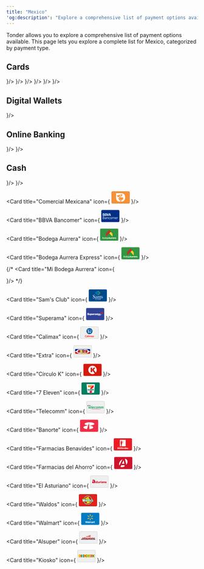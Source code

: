 ```yaml
---
title: "Mexico"
'og:description': "Explore a comprehensive list of payment options available in Mexico with Tonder, categorized by payment type."
---
```


Tonder allows you to explore a comprehensive list of payment options available. This page lets you explore a complete list for Mexico, categorized by payment type. 

## Cards
<CardGroup cols={4}>
  <Card title="Visa" icon={
    <svg xmlns="http://www.w3.org/2000/svg" width="48" height="32" fill="none"><path d="M0 4a4 4 0 0 1 4-4h40a4 4 0 0 1 4 4v24a4 4 0 0 1-4 4H4a4 4 0 0 1-4-4V4z" fill="#1434CB"/><path d="m19.21 9.196-5.242 12.626h-3.43l-2.59-10.074c-.13-.59-.323-.85-.776-1.112C6.395 10.242 5.1 9.786 4 9.588l.065-.393h5.501c.712 0 1.36.458 1.489 1.309l1.36 7.327 3.365-8.57h3.43v-.066zm13.398 8.505c0-3.337-4.53-3.533-4.53-4.972 0-.458.453-.916 1.359-1.047.453-.065 1.747-.13 3.171.589l.583-2.682C32.414 9.327 31.443 9 30.149 9c-3.172 0-5.437 1.7-5.437 4.187 0 1.832 1.618 2.813 2.848 3.402 1.23.588 1.683.981 1.683 1.57 0 .85-.971 1.243-1.942 1.243-1.618 0-2.589-.458-3.301-.785l-.582 2.747c.776.328 2.135.655 3.56.655 3.365 0 5.566-1.701 5.63-4.318zm8.415 4.121H44L41.411 9.196h-2.783a1.43 1.43 0 0 0-1.36.916l-4.854 11.71h3.366l.647-1.897h4.143l.453 1.897zm-3.625-4.448 1.683-4.71.97 4.71h-2.653zM23.806 9.196l-2.654 12.626h-3.236L20.57 9.196h3.236z" fill="#fff"/><path fill-rule="evenodd" clip-rule="evenodd" d="M44 1H4a3 3 0 0 0-3 3v24a3 3 0 0 0 3 3h40a3 3 0 0 0 3-3V4a3 3 0 0 0-3-3zM4 0a4 4 0 0 0-4 4v24a4 4 0 0 0 4 4h40a4 4 0 0 0 4-4V4a4 4 0 0 0-4-4H4z" fill="#fff" fill-opacity=".1"/></svg>
  }/>
  <Card title="MasterCard" icon={
    <svg xmlns="http://www.w3.org/2000/svg" width="48" height="32" fill="none"><rect width="48" height="32" rx="4" fill="#000"/><path d="M0 4a4 4 0 0 1 4-4h40a4 4 0 0 1 4 4v24a4 4 0 0 1-4 4H4a4 4 0 0 1-4-4V4z" fill="#000"/><path d="M28.867 7.369h-9.735v17.41h9.735V7.37z" fill="#FF5F00"/><path d="M19.751 16.072a11.01 11.01 0 0 1 1.117-4.84A11.064 11.064 0 0 1 24 7.367a11.172 11.172 0 0 0-11.737-1.254 11.107 11.107 0 0 0-4.568 4.085 11.033 11.033 0 0 0 0 11.749 11.107 11.107 0 0 0 4.568 4.084A11.172 11.172 0 0 0 24 24.778a11.064 11.064 0 0 1-3.132-3.865 11.012 11.012 0 0 1-1.117-4.84z" fill="#EB001B"/><path fill-rule="evenodd" clip-rule="evenodd" d="M40.305 21.947a11.033 11.033 0 0 0 0-11.749 11.106 11.106 0 0 0-4.568-4.084A11.172 11.172 0 0 0 24 7.367a11.084 11.084 0 0 1 3.13 3.866 11.03 11.03 0 0 1 0 9.678A11.084 11.084 0 0 1 24 24.778a11.172 11.172 0 0 0 11.737 1.254 11.107 11.107 0 0 0 4.568-4.085zm.634.629v.356h-.079v-.356h-.144v-.073h.367v.073h-.144zm.714-.073v.43h-.08v-.326l-.121.28h-.083l-.121-.279v.324h-.08v-.43h.113l.13.296.13-.295h.112z" fill="#F79E1B"/><path fill-rule="evenodd" clip-rule="evenodd" d="M44 1H4a3 3 0 0 0-3 3v24a3 3 0 0 0 3 3h40a3 3 0 0 0 3-3V4a3 3 0 0 0-3-3zM4 0a4 4 0 0 0-4 4v24a4 4 0 0 0 4 4h40a4 4 0 0 0 4-4V4a4 4 0 0 0-4-4H4z" fill="#fff" fill-opacity=".1"/><rect x=".5" y=".5" width="47" height="31" rx="3.5" stroke="#000" stroke-opacity=".05"/></svg>
  }/>
  <Card title="American Express" icon={
    <svg xmlns="http://www.w3.org/2000/svg" width="48" height="32" fill="none"><rect width="48" height="32" rx="4" fill="#006FCF"/><path d="m23.012 15.294 4.376-9.882h3.459l4.341 9.811V5.412h4.235l2.189 6.106 2.259-6.106H48V4h-5.188l-1.2 3.282L40.412 4h-6.67v4.27L31.834 4h-5.47l-5.612 12.706h4.553V28h14.047l2.188-2.4L43.73 28H48v-1.412h-3.565l-2.823-3.176-2.93 3.176H26.788v-9.882h11.965l2.859 3.176 2.894-3.176L48 16.74v-1.447h-2.682V8.412l-2.506 6.882h-2.4L37.87 8.447v6.847h-5.683l-.847-1.976h-4.553l-.776 1.976h-3z" fill="#fff"/><path d="M35.188 24.294v2.294l4.659-4.94-4.659-4.942V19h-5.682v1.553h5.576v2.223h-5.576v1.518h5.682zM43.306 21.647 48 26.588v-2.047l-2.718-2.894L48 18.753V16.74l-4.694 4.906zM27.776 11.094l1.271-3.176 1.377 3.176h-2.648z" fill="#fff"/><path fill-rule="evenodd" clip-rule="evenodd" d="M44 1H4a3 3 0 0 0-3 3v24a3 3 0 0 0 3 3h40a3 3 0 0 0 3-3V4a3 3 0 0 0-3-3zM4 0a4 4 0 0 0-4 4v24a4 4 0 0 0 4 4h40a4 4 0 0 0 4-4V4a4 4 0 0 0-4-4H4z" fill="#000" fill-opacity=".1"/></svg>
  }/>
  <Card title="Carnet" icon={
    <svg xmlns="http://www.w3.org/2000/svg" width="48" height="32" fill="none"><path d="M0 3a3 3 0 0 1 3-3h42a3 3 0 0 1 3 3v26a3 3 0 0 1-3 3H3a3 3 0 0 1-3-3V3z" fill="#ED1C24"/><path fill-rule="evenodd" clip-rule="evenodd" d="M45 1H3a2 2 0 0 0-2 2v26a2 2 0 0 0 2 2h42a2 2 0 0 0 2-2V3a2 2 0 0 0-2-2zM3 0a3 3 0 0 0-3 3v26a3 3 0 0 0 3 3h42a3 3 0 0 0 3-3V3a3 3 0 0 0-3-3H3z" fill="#000" fill-opacity=".1"/><path d="M23.898 11.588c6.554 0 11.982 2.509 13.07 5.806.127-.392.21-.794.21-1.206 0-3.874-5.944-7.014-13.28-7.014-7.337 0-13.281 3.14-13.281 7.011 0 .413.08.815.208 1.206 1.087-3.297 6.518-5.805 13.07-5.805l.003.002zm0-4.17c6.554 0 11.982 2.508 13.07 5.804.127-.394.21-.793.21-1.208C37.176 8.14 31.231 5 23.898 5c-7.334 0-13.281 3.14-13.281 7.014 0 .412.08.814.208 1.209 1.087-3.297 6.518-5.806 13.07-5.806h.003zm5.454 16.789-2.728-3.48h-1.298v5.187h1.238V22.51l2.69 3.404h1.336v-5.187h-1.238v3.48zm-20.427.637c-.255.177-.56.266-.914.266-.483 0-.873-.141-1.173-.418-.303-.28-.451-.746-.451-1.401 0-.62.154-1.066.456-1.342.305-.277.701-.415 1.194-.415.354 0 .654.078.904.235a1.1 1.1 0 0 1 .49.637l1.326-.246c-.15-.415-.377-.733-.677-.955-.506-.373-1.162-.561-1.973-.561-.928 0-1.676.24-2.246.715-.571.477-.853 1.148-.853 2.01 0 .817.284 1.459.85 1.929.565.47 1.29.707 2.168.707.712 0 1.298-.138 1.762-.415.464-.274.792-.697.993-1.266l-1.295-.313c-.112.381-.295.66-.553.838l-.008-.005zm28.808-4.117v.877h1.97v4.31h1.34v-4.31h1.955v-.877H37.73h.002zM33.36 23.63h3.326v-.877H33.36v-1.146h3.57v-.877h-4.91v5.186h5.041v-.877h-3.7v-1.41zm-10.338.433a3.16 3.16 0 0 0-.714-.436c.581-.065 1.016-.224 1.31-.48.293-.253.439-.577.439-.966 0-.308-.097-.58-.29-.817a1.504 1.504 0 0 0-.771-.498c-.32-.095-.834-.141-1.546-.141h-2.82v5.186h1.34V23.75h.271c.308 0 .532.018.675.057.143.04.276.11.404.214.125.105.362.358.706.757l.962 1.133h1.603l-.81-1.01c-.319-.402-.572-.684-.76-.84v.002zm-2.062-1.138h-.99v-1.32h1.043c.542 0 .867.004.977.017.216.03.383.097.503.204.12.107.177.25.177.423a.573.573 0 0 1-.136.392.708.708 0 0 1-.375.219c-.159.042-.56.065-1.201.065h.002zm-7.125-2.198-2.582 5.187h1.42l.55-1.175h2.653l.576 1.175h1.457l-2.653-5.187h-1.42zm-.203 3.133.9-1.922.911 1.922h-1.811z" fill="#fff"/></svg>
  }/>
  <Card title="Apple Pay" icon={
    <svg xmlns="http://www.w3.org/2000/svg" width="48" height="32" fill="none"><g clip-path="url(#a)"><path d="M43.701.635H4.3l-.493.001c-.138.001-.276.002-.414.006a6.027 6.027 0 0 0-.903.08 3.048 3.048 0 0 0-.858.283A2.88 2.88 0 0 0 .369 2.266c-.14.275-.228.556-.282.858a5.987 5.987 0 0 0-.08.903c-.004.138-.005.276-.006.414-.001.164 0 .328 0 .493V27.558c0 .138.002.276.006.415.008.3.026.604.08.902.054.302.142.584.282.858a2.87 2.87 0 0 0 1.262 1.262c.274.14.556.229.858.283.297.053.601.071.903.08l.414.005.493.001H43.7l.492-.001c.139 0 .277-.003.416-.006.3-.008.604-.026.902-.08.302-.053.583-.142.858-.282a2.868 2.868 0 0 0 1.261-1.262c.14-.274.23-.556.283-.858a5.99 5.99 0 0 0 .08-.902l.006-.415.001-.492V4.934l-.001-.493c0-.138-.003-.276-.007-.414a5.992 5.992 0 0 0-.079-.903 3.016 3.016 0 0 0-.282-.858A2.892 2.892 0 0 0 45.51.722a6.044 6.044 0 0 0-.903-.08 20.706 20.706 0 0 0-.415-.006l-.492-.001z" fill="#000"/><path d="M43.701 1.66h.485l.395.006c.23.006.498.019.748.064.218.039.4.099.576.188a1.853 1.853 0 0 1 .813.814c.089.174.148.355.187.575.045.247.057.517.063.748.004.13.006.26.006.394.002.162.002.323.002.485v22.132c0 .161 0 .323-.002.488 0 .13-.002.26-.005.391-.007.23-.02.5-.065.75a1.987 1.987 0 0 1-.186.573 1.858 1.858 0 0 1-.815.814 2.004 2.004 0 0 1-.572.188 5.196 5.196 0 0 1-.746.063c-.132.003-.264.005-.4.006H3.811c-.132 0-.264-.003-.392-.006a5.209 5.209 0 0 1-.75-.063 2.01 2.01 0 0 1-.575-.189 1.836 1.836 0 0 1-.812-.813 2.01 2.01 0 0 1-.188-.575 5.065 5.065 0 0 1-.063-.748 19.14 19.14 0 0 1-.006-.393V4.448c0-.131.002-.262.006-.394a5.07 5.07 0 0 1 .064-.75c.039-.216.098-.399.187-.574a1.848 1.848 0 0 1 .813-.813c.175-.088.357-.148.575-.187.25-.045.52-.058.75-.064.13-.003.262-.005.392-.006h39.889z" fill="#fff"/><path d="M13.104 10.97c.41-.514.69-1.204.616-1.91-.602.03-1.336.398-1.76.912-.382.44-.72 1.16-.632 1.836.675.058 1.35-.338 1.776-.838zM13.712 11.94c-.98-.059-1.814.556-2.283.556-.468 0-1.186-.527-1.961-.513-1.01.015-1.947.586-2.46 1.494-1.053 1.816-.277 4.51.747 5.99.498.732 1.098 1.538 1.888 1.509.747-.03 1.04-.484 1.947-.484s1.17.484 1.961.47c.82-.015 1.332-.733 1.83-1.465.571-.835.805-1.64.82-1.685-.015-.014-1.581-.615-1.596-2.416-.014-1.509 1.23-2.226 1.288-2.27-.702-1.04-1.8-1.157-2.18-1.186zM22.252 9.899c2.132 0 3.616 1.469 3.616 3.608 0 2.147-1.515 3.624-3.67 3.624h-2.36v3.754h-1.705V9.899h4.12zM19.84 15.7h1.956c1.485 0 2.33-.8 2.33-2.185 0-1.386-.845-2.177-2.322-2.177h-1.964V15.7zM26.314 18.608c0-1.4 1.073-2.26 2.977-2.367l2.192-.13v-.616c0-.891-.601-1.424-1.606-1.424-.952 0-1.546.457-1.69 1.172h-1.553c.091-1.446 1.324-2.512 3.304-2.512 1.941 0 3.182 1.028 3.182 2.634v5.52h-1.576v-1.317h-.038c-.464.89-1.477 1.454-2.527 1.454-1.569 0-2.665-.975-2.665-2.413zm5.17-.723v-.632l-1.972.122c-.983.069-1.538.503-1.538 1.188 0 .7.578 1.157 1.462 1.157 1.15 0 2.047-.792 2.047-1.835zM34.608 23.831V22.5c.122.03.396.03.533.03.761 0 1.172-.32 1.424-1.142 0-.015.144-.487.144-.495l-2.893-8.016h1.782l2.025 6.517h.03l2.026-6.518h1.736l-3 8.429c-.685 1.941-1.477 2.565-3.137 2.565-.137 0-.548-.015-.67-.038z" fill="#000"/></g><defs><clipPath id="a"><path fill="#fff" transform="translate(0 .635)" d="M0 0h48v30.729H0z"/></clipPath></defs></svg>
  }/>
  <Card title="Google Pay" icon={
    <svg xmlns="http://www.w3.org/2000/svg" width="48" height="32" fill="none"><path d="M35.234 3.235H12.766C5.745 3.235 0 8.98 0 16.001s5.745 12.766 12.766 12.766h22.468C42.255 28.767 48 23.022 48 16S42.255 3.235 35.234 3.235z" fill="#fff"/><path d="M35.234 4.269c1.577 0 3.109.313 4.551.926a11.834 11.834 0 0 1 6.255 6.255 11.58 11.58 0 0 1 .926 4.55 11.58 11.58 0 0 1-.926 4.552 11.832 11.832 0 0 1-6.255 6.255 11.58 11.58 0 0 1-4.551.926H12.766a11.58 11.58 0 0 1-4.551-.926 11.833 11.833 0 0 1-6.255-6.255 11.58 11.58 0 0 1-.926-4.551c0-1.577.313-3.109.926-4.551a11.834 11.834 0 0 1 6.255-6.255 11.581 11.581 0 0 1 4.551-.926h22.468zm0-1.034H12.766C5.745 3.235 0 8.98 0 16.001s5.745 12.766 12.766 12.766h22.468C42.255 28.767 48 23.022 48 16S42.255 3.235 35.234 3.235z" fill="#3C4043"/><path d="M22.89 16.907v3.862h-1.226v-9.536h3.249c.823 0 1.525.274 2.1.823.587.55.88 1.22.88 2.011 0 .81-.293 1.48-.88 2.023-.568.543-1.27.811-2.1.811h-2.024v.006zm0-4.5v3.326h2.048c.485 0 .894-.166 1.213-.492.326-.325.491-.72.491-1.168 0-.44-.165-.83-.49-1.155-.32-.338-.722-.504-1.214-.504H22.89v-.007zM31.098 14.029c.906 0 1.621.242 2.145.727.523.486.785 1.15.785 1.992v4.021H32.86v-.906h-.051c-.505.747-1.181 1.117-2.024 1.117-.721 0-1.321-.21-1.806-.639-.485-.427-.728-.957-.728-1.595 0-.677.255-1.213.766-1.609.51-.402 1.194-.6 2.043-.6.727 0 1.327.134 1.793.402v-.28c0-.428-.166-.786-.504-1.086a1.73 1.73 0 0 0-1.187-.446c-.683 0-1.226.287-1.621.868l-1.08-.677c.594-.862 1.475-1.29 2.637-1.29zm-1.583 4.736c0 .319.134.587.408.798.269.21.588.319.952.319.517 0 .976-.192 1.378-.575.402-.383.607-.83.607-1.346-.383-.3-.913-.454-1.596-.454-.498 0-.913.122-1.245.358-.338.249-.504.549-.504.9zM40.691 14.24l-4.085 9.395h-1.263l1.519-3.287-2.694-6.109h1.334l1.94 4.685h.026l1.89-4.685h1.334z" fill="#3C4043"/><path d="M18.015 16.129c0-.4-.036-.782-.102-1.15h-5.138v2.106l2.959.001c-.12.7-.506 1.298-1.098 1.697v1.366h1.761c1.029-.951 1.618-2.358 1.618-4.02z" fill="#4285F4"/><path d="M14.637 18.783c-.49.33-1.122.524-1.86.524-1.427 0-2.637-.962-3.07-2.257H7.89v1.409a5.468 5.468 0 0 0 4.887 3.012c1.477 0 2.718-.486 3.62-1.322l-1.76-1.366z" fill="#34A853"/><path d="M9.535 16.004c0-.364.061-.715.172-1.046v-1.41H7.89a5.44 5.44 0 0 0-.582 2.456c0 .883.21 1.717.582 2.456l1.817-1.41a3.298 3.298 0 0 1-.172-1.046z" fill="#FABB05"/><path d="M12.777 12.7c.806 0 1.528.279 2.098.821l1.56-1.56c-.947-.882-2.183-1.424-3.658-1.424A5.47 5.47 0 0 0 7.89 13.55l1.817 1.409c.433-1.296 1.643-2.257 3.07-2.257z" fill="#E94235"/></svg>
  }/>
</CardGroup>

## Digital Wallets

<CardGroup cols={4}>
  <Card title="PayPal" icon={
    <svg xmlns="http://www.w3.org/2000/svg" width="48" height="32" fill="none"><path d="M0 3a3 3 0 0 1 3-3h42a3 3 0 0 1 3 3v26a3 3 0 0 1-3 3H3a3 3 0 0 1-3-3V3z" fill="#EFEFEF"/><path fill-rule="evenodd" clip-rule="evenodd" d="M45 1H3a2 2 0 0 0-2 2v26a2 2 0 0 0 2 2h42a2 2 0 0 0 2-2V3a2 2 0 0 0-2-2zM3 0a3 3 0 0 0-3 3v26a3 3 0 0 0 3 3h42a3 3 0 0 0 3-3V3a3 3 0 0 0-3-3H3z" fill="#000" fill-opacity=".1"/><path d="M19.643 23.946c-1.346 0-2.693-.012-4.039.005-.387.005-.662-.388-.593-.73.14-.7.225-1.411.336-2.117.156-.996.316-1.991.473-2.987.113-.724.222-1.449.337-2.172.186-1.168.377-2.335.561-3.502.124-.781.234-1.565.357-2.346.183-1.162.375-2.323.557-3.486.047-.3.073-.605.145-.902a.923.923 0 0 1 .896-.704c2.376 0 4.752-.014 7.127.006 1.075.01 2.14.157 3.132.609 1.465.668 2.29 1.798 2.376 3.436.024.46-.009.914-.08 1.367.015.05.043.107-.052.1a.622.622 0 0 0-.254-.183 6.402 6.402 0 0 0-2.294-.503c-1.992-.082-3.985-.016-5.976-.034-.468-.005-.754.23-.834.694-.123.709-.22 1.421-.336 2.131-.203 1.251-.392 2.505-.592 3.756-.056.349-.123.695-.156 1.047-.175 1.094-.35 2.186-.521 3.28-.155 1.002-.319 2.002-.469 3.003-.012.085-.01.18-.1.232z" fill="#263B81"/><path d="M31.19 10.529c.012-.035.024-.07.038-.106.952.5 1.496 1.296 1.69 2.345.164.898.06 1.782-.14 2.662-.213.94-.552 1.825-1.123 2.607-.677.928-1.57 1.56-2.653 1.928a8.246 8.246 0 0 1-2.42.414c-.305.01-.61.01-.915.015-.444.007-.764.263-.838.705-.158.94-.3 1.882-.45 2.823-.091.569-.175 1.14-.283 1.705-.084.437-.412.685-.857.686h-3.317c-.378 0-.6-.23-.552-.607.06-.484.15-.964.226-1.447l.047-.313c.109-.516.172-1.04.255-1.56.112-.7.227-1.399.338-2.099.113-.718.22-1.436.332-2.154.038-.237.087-.472.13-.708a.583.583 0 0 1 .247-.409c.215-.158.457-.236.724-.236.747 0 1.493.01 2.24-.002 1.27-.02 2.501-.244 3.651-.81a5.906 5.906 0 0 0 2.363-2.093c.622-.946.973-1.996 1.187-3.1.017-.084.014-.177.08-.246z" fill="#1E9BD6"/><path d="M31.19 10.529c-.046.47-.174.923-.31 1.373-.292.968-.73 1.86-1.392 2.632-.704.823-1.576 1.401-2.59 1.77-1.085.392-2.207.537-3.355.53-.623-.004-1.246.003-1.87-.001-.448-.003-.78.179-.975.592-.046-.184.035-.356.06-.531.1-.724.223-1.445.34-2.167.1-.63.208-1.258.305-1.888.103-.66.189-1.32.298-1.979.051-.313.049-.65.318-.89a.794.794 0 0 1 .54-.22c1.904-.003 3.81-.02 5.715.006.95.012 1.885.173 2.763.572.088.04.175.077.153.2z" fill="#232D64"/></svg>
  }/>
</CardGroup>

## Online Banking

<CardGroup cols={4}>
  <Card title="CODI" icon={
    <svg xmlns="http://www.w3.org/2000/svg" width="48" height="32" fill="none"><path d="M0 4a4 4 0 0 1 4-4h40a4 4 0 0 1 4 4v24a4 4 0 0 1-4 4H4a4 4 0 0 1-4-4V4z" fill="#F7F7F7"/><path fill-rule="evenodd" clip-rule="evenodd" d="M8.167 18.206a3.694 3.694 0 0 1 5.967-2.913l1.95-2.494a6.861 6.861 0 1 0 0 10.816l-1.95-2.496a3.694 3.694 0 0 1-5.967-2.913zm14.777 1.32a1.847 1.847 0 1 1-3.694 0 1.847 1.847 0 0 1 3.694 0zm3.167 0a5.014 5.014 0 1 1-10.028 0 5.014 5.014 0 0 1 10.028 0zm13.195-4.486h2.638v9.5h-2.639v-9.5zm-8.445 0h.528a3.167 3.167 0 0 1 0 6.333h-.528V15.04zm-3.166 9.5V11.873h3.694a6.333 6.333 0 1 1 0 12.667h-3.694z" fill="#000"/><path fill-rule="evenodd" clip-rule="evenodd" d="M19.55 18.517a1.847 1.847 0 1 0 3.166.117c.262-3.373 1.986-6.707 4.603-8.358 1.389-.876 3.063-1.307 5.016-1.022 1.834.269 4 1.184 6.443 3.109v.038a2.111 2.111 0 1 0 2.52-2.072c-2.968-2.467-5.827-3.816-8.505-4.208-2.723-.398-5.156.21-7.164 1.477-3.656 2.307-5.785 6.696-6.08 10.92z" fill="#9B9E9F"/><path fill-rule="evenodd" clip-rule="evenodd" d="M44 1H4a3 3 0 0 0-3 3v24a3 3 0 0 0 3 3h40a3 3 0 0 0 3-3V4a3 3 0 0 0-3-3zM4 0a4 4 0 0 0-4 4v24a4 4 0 0 0 4 4h40a4 4 0 0 0 4-4V4a4 4 0 0 0-4-4H4z" fill="#000" fill-opacity=".1"/></svg>
  }/>
  <Card title="SPEI" icon={
    <svg xmlns="http://www.w3.org/2000/svg" width="48" height="32" fill="none"><path d="M0 4a4 4 0 0 1 4-4h40a4 4 0 0 1 4 4v24a4 4 0 0 1-4 4H4a4 4 0 0 1-4-4V4z" fill="#F7F7F7"/><path fill-rule="evenodd" clip-rule="evenodd" d="M27.345 10.225H37.782v2.408h-6.423v2.007h6.021v2.409h-6.02v2.408h6.422v3.212H27.345V10.225zm15.655 0h-4.014v4.014h1.606v-2.208L43 15.041v-4.816z" fill="#F19700"/><path fill-rule="evenodd" clip-rule="evenodd" d="M10.209 22.893c1.098 0 2.038-.164 2.82-.492.782-.333 1.38-.805 1.794-1.414.414-.61.62-1.328.62-2.156v-.009c0-.667-.137-1.233-.413-1.699-.276-.471-.699-.86-1.268-1.164-.57-.305-1.297-.54-2.182-.707l-1.276-.242c-.667-.126-1.153-.287-1.458-.482-.304-.196-.457-.46-.457-.794v-.008c0-.236.07-.446.207-.63.144-.19.35-.34.621-.448.27-.11.598-.164.983-.164.38 0 .716.054 1.01.164.292.109.528.261.706.457.179.195.285.43.32.707l.008.095h2.94l-.008-.181c-.034-.754-.253-1.409-.655-1.967-.397-.557-.96-.989-1.69-1.293-.73-.31-1.616-.466-2.657-.466-.948 0-1.796.164-2.544.492-.741.321-1.325.779-1.75 1.37-.426.587-.639 1.28-.639 2.08v.008c0 .954.32 1.733.958 2.337.644.598 1.58 1.012 2.811 1.242l1.276.25c.73.138 1.248.305 1.553.5.304.19.457.46.457.81v.01c0 .258-.084.485-.25.68-.167.196-.403.351-.707.466-.3.11-.659.164-1.078.164a3.45 3.45 0 0 1-1.096-.164 2.311 2.311 0 0 1-.81-.466 1.366 1.366 0 0 1-.397-.707l-.017-.086H5l.009.155c.051.794.29 1.47.715 2.027.432.558 1.027.986 1.786 1.285.764.293 1.664.44 2.699.44zm9.911-12.668h-3.613V22.669h3.613v-4.817h3.01a3.813 3.813 0 0 0 0-7.627h-3.01zm0 4.817h3.01a1.003 1.003 0 1 0 0-2.007h-3.01v2.007zM43 22.669h-4.014v-4.015h1.606v2.208L43 17.852v4.817z" fill="#002972"/><path fill-rule="evenodd" clip-rule="evenodd" d="M44 1H4a3 3 0 0 0-3 3v24a3 3 0 0 0 3 3h40a3 3 0 0 0 3-3V4a3 3 0 0 0-3-3zM4 0a4 4 0 0 0-4 4v24a4 4 0 0 0 4 4h40a4 4 0 0 0 4-4V4a4 4 0 0 0-4-4H4z" fill="#000" fill-opacity=".1"/></svg>
  }/>
</CardGroup>

## Cash

<CardGroup cols={4}>
  <Card title="OXXO" icon={
    <svg xmlns="http://www.w3.org/2000/svg" width="48" height="32" fill="none"><path d="M0 4a4 4 0 0 1 4-4h40a4 4 0 0 1 4 4v24a4 4 0 0 1-4 4H4a4 4 0 0 1-4-4V4z" fill="#ECA42C"/><path fill="#fff" d="M0 7h48v18H0z"/><path d="M0 8.5h48v15H0v-15z" fill="#EC1B23"/><path fill-rule="evenodd" clip-rule="evenodd" d="M44 1H4a3 3 0 0 0-3 3v24a3 3 0 0 0 3 3h40a3 3 0 0 0 3-3V4a3 3 0 0 0-3-3zM4 0a4 4 0 0 0-4 4v24a4 4 0 0 0 4 4h40a4 4 0 0 0 4-4V4a4 4 0 0 0-4-4H4z" fill="#000" fill-opacity=".1"/><path fill-rule="evenodd" clip-rule="evenodd" d="M33.484 20.917a1.25 1.25 0 1 1-1.898 1.627L27.8 18.128 24.222 22.5a1.253 1.253 0 0 1-1.943-1.581l3.844-4.749L23.405 13l1.887-1.64 2.43 2.836 2.183-2.696c1.5-2 4-4.5 4.5-4.5l3.5 1c-2.549.439-3.704 2.032-4.963 3.767-.175.243-.353.488-.537.733l-2.997 3.663 4.076 4.754zM13.05 9.326a1.25 1.25 0 0 0-.129 1.757l4.076 4.754L14 19.5c-1.5 2-3 4-5.5 4.5l3.5 1c.5 0 3-2.5 4.5-4.5l2.182-2.696 2.431 2.836L23 19l-2.718-3.171 3.844-4.749A1.253 1.253 0 0 0 22.183 9.5l-3.578 4.373-3.786-4.416a1.25 1.25 0 0 0-1.769-.13zM10.5 16a4 4 0 1 1-8 0 4 4 0 0 1 8 0zm2.5 0a6.5 6.5 0 1 1-13 0 6.5 6.5 0 0 1 13 0zm31 0a4 4 0 1 1-8 0 4 4 0 0 1 8 0zm2.5 0a6.5 6.5 0 1 1-13 0 6.5 6.5 0 0 1 13 0z" fill="#fff"/></svg>
  }/>
  <Card title="Soriana" icon={
    <svg xmlns="http://www.w3.org/2000/svg" width="48" height="32" fill="none"><path d="M0 3a3 3 0 0 1 3-3h42a3 3 0 0 1 3 3v26a3 3 0 0 1-3 3H3a3 3 0 0 1-3-3V3z" fill="#EFEFEF"/><path fill-rule="evenodd" clip-rule="evenodd" d="M45 1H3a2 2 0 0 0-2 2v26a2 2 0 0 0 2 2h42a2 2 0 0 0 2-2V3a2 2 0 0 0-2-2zM3 0a3 3 0 0 0-3 3v26a3 3 0 0 0 3 3h42a3 3 0 0 0 3-3V3a3 3 0 0 0-3-3H3z" fill="#000" fill-opacity=".1"/><path d="M19.313 6.008c1.402 0 2.573.37 3.638 1.107.164.113.177.177.017.312-2.137 1.807-2.554 5.76-.053 8.105.729.682 1.506 1.312 2.228 2.005.882.847 1.53 1.834 1.772 3.089.4 2.072-.65 4.368-2.47 5.337-.13.07-.224.026-.332-.017-1.215-.486-2.332-1.157-3.406-1.91-2.148-1.505-4.061-3.272-5.577-5.47-.962-1.396-1.674-2.91-1.998-4.611-.726-3.787 1.617-7.285 5.297-7.88.333-.054.667-.09.882-.07l.002.003z" fill="#B5BD0F"/><path d="M30.858 19.998c.036-.55.018-1.037-.126-1.518-.24-.807-.759-1.425-1.367-1.99-.667-.62-1.446-1.116-2.088-1.765-.912-.92-1.388-1.987-1.255-3.281.112-1.114.736-1.92 1.623-2.564 2.748-1.997 6.71-.41 7.268 2.898a5.867 5.867 0 0 1-.326 3.179c-.777 1.982-2.196 3.515-3.727 5.043l-.002-.002z" fill="#E11F1D"/></svg>
  }/>

  <Card title="Comercial Mexicana" icon={
    <svg xmlns="http://www.w3.org/2000/svg" width="48" height="32" fill="none"><path d="M0 3a3 3 0 0 1 3-3h42a3 3 0 0 1 3 3v26a3 3 0 0 1-3 3H3a3 3 0 0 1-3-3V3z" fill="#F69138"/><path fill-rule="evenodd" clip-rule="evenodd" d="M45 1H3a2 2 0 0 0-2 2v26a2 2 0 0 0 2 2h42a2 2 0 0 0 2-2V3a2 2 0 0 0-2-2zM3 0a3 3 0 0 0-3 3v26a3 3 0 0 0 3 3h42a3 3 0 0 0 3-3V3a3 3 0 0 0-3-3H3z" fill="#000" fill-opacity=".1"/><path d="M35.675 12.45c-.686-4.243-4.473-7.436-8.718-7.44-4.834-.005-9.668.003-14.5-.01-.364 0-.458.089-.457.46.014 4.102 0 8.204.013 12.306.006 1.804.484 3.485 1.469 4.993 2.178 3.336 5.341 4.5 9.148 4.194.573-.046.888-.424.898-1.01.007-.447.003-.895 0-1.343-.002-.496-.09-.596-.585-.676-1.04-.168-1.986-.526-2.796-1.249-1.909-1.705-2.061-5.86.175-7.512 1.726-1.276 3.329-2.723 4.985-4.096.405-.337.521-.864.3-1.318-.203-.42-.634-.596-1.162-.481-1.441.312-2.883.621-4.324.933-1.846.398-3.693.794-5.538 1.196-.297.065-.398-.03-.286-.322.172-.444.465-.74.946-.844 3.073-.66 6.144-1.33 9.216-1.99.173-.038.305-.09.405-.248.342-.54.83-.662 1.438-.565.912.146 1.67.632 2.466 1.044.144.075.136.135.052.25-.224.3-.287.651-.335 1.019-.102.78-.46 1.409-1.085 1.906a348.92 348.92 0 0 0-5.721 4.643c-1.028.856-1.304 2.05-1.006 3.304.299 1.256 1.19 2.084 2.436 2.304 2.03.36 3.792-.24 5.17-1.845.172-.202.342-.418.379-.716-.295-.012-.475.104-.632.305-1.084 1.39-2.529 1.976-4.247 1.933-1.466-.035-2.742-1.273-2.753-2.656-.013-1.698 1.097-2.93 2.716-2.979 2.434-.072 4.875.143 7.336-.17-.23.878-.838 1.496-1.395 2.196.74.04 1.422-.03 2.135-.082-.03.089-.04.143-.063.189-.629 1.205-1.363 2.335-2.296 3.323-.988 1.044-2.112 1.875-3.487 2.332-.584.194-.706.41-.708 1.024 0 .378-.003.756.001 1.133.007.64.351 1.034.976 1.073.704.044 1.413.045 2.104-.107 3.787-.83 6.206-3.182 7.193-6.941.643-2.448.542-4.975.14-7.458l-.002-.003zM24.72 9.651c.323 0 .57.256.567.587a.575.575 0 0 1-.578.58.602.602 0 0 1-.579-.59.595.595 0 0 1 .59-.577zM14.627 11.8c3.027-.657 6.054-1.312 9.135-1.979-.114.285-.307.456-.463.65-.898 1.115-1.793 2.231-2.758 3.289-.745.816-1.654 1.225-2.745 1.248-.71.016-1.237-.349-1.701-.825a9.171 9.171 0 0 1-1.631-2.316c.062-.026.111-.055.163-.067z" fill="#fff"/></svg>
  }/>

  <Card title="BBVA Bancomer" icon={
    <svg xmlns="http://www.w3.org/2000/svg" width="48" height="32" fill="none"><path d="M0 3a3 3 0 0 1 3-3h42a3 3 0 0 1 3 3v26a3 3 0 0 1-3 3H3a3 3 0 0 1-3-3V3z" fill="#012F86"/><path fill-rule="evenodd" clip-rule="evenodd" d="M45 1H3a2 2 0 0 0-2 2v26a2 2 0 0 0 2 2h42a2 2 0 0 0 2-2V3a2 2 0 0 0-2-2zM3 0a3 3 0 0 0-3 3v26a3 3 0 0 0 3 3h42a3 3 0 0 0 3-3V3a3 3 0 0 0-3-3H3z" fill="#fff" fill-opacity=".1"/><path d="M19.929 9.005c-.262 0-.525.004-.787-.002-.086-.002-.122.024-.147.108-.419 1.415-.84 2.829-1.262 4.243l-.201.666-.04-.125c-.35-1.147-.696-2.295-1.048-3.441-.113-.37-.206-.748-.369-1.102-.103-.225-.273-.341-.523-.341-.382 0-.764 0-1.145-.008-.114-.002-.118.03-.087.125.704 2.13 1.404 4.262 2.103 6.394.026.081.065.098.143.097.454-.004.907-.005 1.36 0 .096.002.136-.024.164-.118.33-1.086.664-2.172.997-3.257l.952-3.097c.03-.095-.008-.142-.11-.142zM35.614 20.12c-.004-.483-.194-.88-.657-1.095-.312-.146-.646-.146-.98-.097a3.062 3.062 0 0 0-1.437.618c-.057.044-.079.037-.11-.029a.994.994 0 0 0-.688-.554c-.583-.147-1.133-.022-1.663.228-.203.097-.387.225-.59.353-.006-.12-.002-.227-.027-.33-.042-.179-.122-.248-.305-.255-.064-.002-.128.006-.19-.002-.12-.015-.159.02-.158.15.006 1.068.003 2.136.003 3.204 0 .503.002 1.005-.002 1.507 0 .08.016.112.104.108.146-.008.294-.01.44 0 .114.008.146-.023.145-.14-.005-1.155-.002-2.31-.004-3.466 0-.065.017-.108.07-.149.148-.113.3-.22.46-.317.394-.237.816-.366 1.281-.324.3.027.48.185.546.474.03.133.026.268.026.402.001 1.135.002 2.27-.001 3.406 0 .085.015.12.109.114.15-.01.302-.01.453 0 .103.006.131-.021.13-.128-.004-1.151 0-2.303-.005-3.454 0-.09.03-.145.097-.196.136-.103.274-.202.42-.29.397-.242.822-.371 1.292-.329.31.028.477.167.541.471.028.129.03.26.03.39v3.229c0 .098-.033.229.017.286.058.068.194.023.295.022.118-.001.27.052.343-.022.067-.068.019-.218.019-.332 0-1.151.006-2.303-.004-3.454zM18.07 20.166c0-.031.004-.063-.009-.094-.015-.09-.023-.184-.047-.273-.106-.396-.33-.688-.738-.816-.31-.097-.625-.081-.942-.048a3.034 3.034 0 0 0-1.034.315 3.7 3.7 0 0 0-.494.293c-.017.012-.039.041-.069.02-.023-.015-.018-.041-.017-.065 0-.073.008-.147.002-.22-.016-.173-.099-.307-.305-.32-.083-.005-.167.006-.25-.003-.101-.011-.123.026-.122.123.003 1.12.002 2.24.002 3.359 0 .463.003.926-.002 1.389 0 .084.024.107.107.103.146-.006.294-.01.44 0 .116.009.153-.02.153-.145-.006-1.151-.004-2.302-.005-3.453 0-.062.011-.1.07-.142.283-.199.576-.376.897-.505.367-.148.748-.216 1.139-.144.31.058.512.277.521.705.02.042.01.086.01.129.002 1.14.001 2.281.002 3.422 0 .043-.013.087.012.128l.666-.002c.022-.033.012-.07.012-.104v-3.652zM22.588 23.017c-.146-.046-.264.026-.38.088-.268.146-.55.242-.857.254h-.286c-.49-.035-.9-.224-1.179-.638a1.885 1.885 0 0 1-.302-.874c-.043-.412-.046-.821.086-1.222.17-.515.486-.903 1.022-1.052a2.01 2.01 0 0 1 1.393.117c.12.053.24.127.378.1.156-.03.239-.151.314-.28.038-.064.026-.109-.027-.148-.071-.053-.144-.106-.22-.15-.379-.218-.792-.308-1.224-.323a3.186 3.186 0 0 0-.589.045c-.435.066-.813.25-1.127.555-.49.474-.694 1.072-.726 1.738-.024.494.027.979.224 1.438.36.84 1.045 1.223 1.924 1.308.23.023.464-.004.694-.045.43-.078.82-.239 1.148-.535.024-.021.069-.037.04-.084-.077-.123-.153-.245-.306-.292zM43.974 18.956a1.675 1.675 0 0 0-.892.064c-.332.115-.608.318-.88.57-.008-.118-.012-.216-.022-.313-.02-.205-.123-.304-.328-.314-.08-.004-.16.004-.238-.005-.102-.012-.123.027-.123.124.004.91.003 1.82.003 2.73 0 .67.001 1.338-.002 2.007 0 .08.016.112.104.107a4.28 4.28 0 0 1 .453 0c.105.007.138-.02.137-.132-.005-1.112-.003-2.224-.003-3.336 0-.056.003-.104.045-.152.37-.415.798-.718 1.375-.772.297-.028.417-.176.447-.476.006-.067-.011-.09-.076-.102zM7.86 11.677c-.14-.081-.14-.079-.049-.215.186-.276.384-.542.483-.867.175-.574-.032-1.118-.547-1.4-.287-.158-.603-.19-.923-.191C5.926 9 5.027 9.005 4.129 9c-.11 0-.13.033-.129.133.004 1.06.002 2.12.002 3.18 0 1.065.001 2.129-.002 3.193 0 .086.014.121.114.12.898-.004 1.797-.002 2.695-.002.4 0 .78-.079 1.14-.252.88-.424 1.328-1.376 1.07-2.297-.179-.633-.6-1.074-1.16-1.398zm-.504 2.197c-.122.39-.375.652-.771.778-.332.105-.667.105-1.006.068-.026-.04-.015-.085-.015-.127V9.996c0-.042-.015-.088.02-.125.31-.011.622-.03.929.004.591.066.857.714.56 1.15-.183.268-.355.543-.54.81-.05.071-.043.095.035.116.558.154.84.666.863 1.193.01.25 0 .493-.075.73zM13.485 11.675c-.135-.078-.136-.076-.047-.207.07-.102.14-.203.207-.305.119-.179.219-.366.28-.573.172-.572-.036-1.108-.546-1.391-.287-.16-.603-.193-.923-.193-.899-.002-1.797 0-2.696-.003-.098 0-.126.023-.125.122.004 1.06.002 2.12.002 3.181 0 1.068 0 2.136-.002 3.204 0 .083.01.116.106.115.902-.004 1.805-.002 2.707-.002.395 0 .772-.08 1.13-.253.886-.43 1.33-1.409 1.048-2.337-.186-.612-.598-1.041-1.141-1.358zm-.582 2.403c-.23.454-.635.63-1.12.661-.157.01-.317-.003-.476.005-.09.005-.112-.02-.112-.11.004-.744.002-1.487.002-2.23v-.107c0-.772.002-1.543-.002-2.314 0-.094.025-.12.119-.117.238.007.476.001.715.003.323.002.568.145.711.431.136.271.095.533-.081.782-.176.248-.341.505-.51.759-.022.034-.075.074.015.1.542.16.807.548.877 1.082.048.361.03.723-.138 1.055zM23.849 10.952c-.177-.52-.337-1.046-.54-1.557-.097-.241-.272-.377-.536-.38-.433-.006-.866-.002-1.299-.013-.116-.003-.154.038-.185.14-.562 1.842-1.127 3.684-1.692 5.525l-.29.95c.312 0 .614-.003.915.002.085.001.124-.02.149-.106.117-.407.245-.81.365-1.216.021-.074.047-.108.135-.107.739.004 1.479.004 2.218 0 .078 0 .108.026.13.098.125.413.257.823.381 1.236.022.074.055.096.132.095.517-.004 1.033-.002 1.55-.002.097 0 .13-.045.1-.134-.51-1.51-1.02-3.021-1.533-4.53zm-1.062 2.27c-.569-.004-1.137-.001-1.718-.001l.897-2.983c.048.017.04.055.049.082.284.93.566 1.862.853 2.792.027.09.018.111-.081.11zM7.652 20.621c-.138-.086-.296-.132-.453-.195.233-.12.447-.253.601-.463.244-.332.3-.71.275-1.105-.036-.575-.287-1.023-.817-1.286a2.529 2.529 0 0 0-1.095-.25c-.68-.01-1.36-.005-2.04-.013-.101 0-.123.028-.123.124.003 2.129.003 4.257 0 6.385 0 .094.029.108.113.108.609-.004 1.217-.005 1.825 0 .392.002.778-.04 1.156-.142.427-.116.78-.342 1.026-.72.232-.36.293-.757.267-1.17-.033-.543-.263-.979-.735-1.273zm-2.939-1.587v-1.009c0-.042-.012-.087.06-.085.516.012 1.034-.027 1.549.03.13.015.259.039.383.083.366.132.573.387.633.772.08.51-.115.948-.535 1.15a1.827 1.827 0 0 1-.774.17c-.41.006-.819 0-1.228.006-.08 0-.09-.03-.09-.097.004-.34.002-.68.002-1.02zm2.635 3.84c-.201.207-.461.302-.735.364a2.14 2.14 0 0 1-.592.047c-.154-.01-.31-.002-.465-.002-.246 0-.493-.002-.739.001-.066.001-.098-.006-.098-.087.003-.782.002-1.566 0-2.348 0-.057.008-.086.077-.084.536.013 1.072-.025 1.607.027.24.023.468.088.683.195.332.167.505.447.554.806.056.4.003.774-.292 1.08zM39.8 19.18c-.266-.172-.565-.242-.877-.275-.912-.098-1.735.248-2.175 1.089-.458.873-.47 1.788-.097 2.695.265.643.77 1.033 1.45 1.186a3.22 3.22 0 0 0 1.67-.08c.315-.096.597-.253.844-.472.067-.058.064-.098.011-.162-.186-.226-.328-.265-.615-.116-.431.223-.89.31-1.37.284-.489-.025-.919-.184-1.208-.604-.22-.32-.29-.687-.313-1.068-.005-.094.026-.108.111-.108.56.004 1.121.002 1.682.002h1.693c.059 0 .106.007.105-.08-.005-.345 0-.689-.077-1.027-.119-.526-.37-.963-.833-1.263zm.114 1.8h-1.335c-.445 0-.89-.003-1.335.002-.1.001-.118-.027-.1-.12.087-.442.249-.842.625-1.123.214-.16.453-.242.725-.26.31-.022.602.008.874.16.273.152.438.386.53.681.06.193.077.39.11.585.014.089-.043.075-.094.075zM12.905 23.55c0-1.1.004-2.2-.004-3.3-.004-.632-.331-1.053-.933-1.24-.305-.094-.618-.102-.933-.094a3.43 3.43 0 0 0-1.618.428c-.042.023-.084.033-.053.103.13.29.348.388.649.279l.132-.053a2.34 2.34 0 0 1 1.434-.14c.362.08.562.283.614.648.037.26.006.521.02.782.004.102-.019.123-.125.104-.582-.108-1.168-.137-1.752-.013-.819.173-1.331.698-1.271 1.567.031.456.214.831.607 1.086.507.328 1.06.344 1.63.225.34-.07.64-.229.913-.476l.017.14c.024.208.127.31.338.329.082.007.167 0 .25.005.066.005.09-.015.087-.084-.005-.099-.002-.198-.002-.297zm-.861-.676c-.477.456-1.043.576-1.671.445-.363-.075-.591-.365-.62-.746-.038-.512.185-.827.682-.964.414-.113.833-.092 1.253-.045.15.017.297.047.446.068.061.009.086.032.084.099-.006.15-.002.3-.002.45 0 .095-.012.192.003.284.028.178-.054.293-.175.409zM27.99 21.165a3.467 3.467 0 0 0-.124-.666c-.158-.49-.43-.904-.86-1.196a2.338 2.338 0 0 0-1.317-.392c-.538-.005-1.042.107-1.473.448-.583.462-.821 1.097-.882 1.805a3.07 3.07 0 0 0 .206 1.454c.204.493.53.877 1.014 1.11.466.225.963.297 1.48.226a2.207 2.207 0 0 0 1.205-.54c.5-.45.71-1.034.751-1.69a1.8 1.8 0 0 0 0-.56zm-.718.63c-.027.285-.085.558-.224.811a1.41 1.41 0 0 1-1.034.741c-.496.089-.966.017-1.37-.3a1.446 1.446 0 0 1-.474-.707 2.244 2.244 0 0 1-.123-.741l-.003-.428c.021-.44.146-.843.435-1.182.247-.29.563-.443.948-.482.288-.03.562-.002.832.09.287.097.513.282.68.53.34.508.39 1.078.333 1.668z" fill="#fff"/></svg>
  }/>

  <Card title="Bodega Aurrera" icon={
    <svg xmlns="http://www.w3.org/2000/svg" width="48" height="32" fill="none"><path d="M0 3a3 3 0 0 1 3-3h42a3 3 0 0 1 3 3v26a3 3 0 0 1-3 3H3a3 3 0 0 1-3-3V3z" fill="#329642"/><path fill-rule="evenodd" clip-rule="evenodd" d="M45 1H3a2 2 0 0 0-2 2v26a2 2 0 0 0 2 2h42a2 2 0 0 0 2-2V3a2 2 0 0 0-2-2zM3 0a3 3 0 0 0-3 3v26a3 3 0 0 0 3 3h42a3 3 0 0 0 3-3V3a3 3 0 0 0-3-3H3z" fill="#fff" fill-opacity=".1"/><path d="m25.286 4.545 4.932 5.12-.16.132-1.002-.896s-.974-.885-2.06.186c-1.086 1.073-9.878 10.7-10.294 11.176-.416.476-1.234.774-1.3-.506-.064-1.28-.142-3.662-.145-4.499-.006-1.438.35-1.901 1.332-3.412.815-1.254 4.912-6.271 6.146-7.226 1.15-.893 1.927-.734 2.55-.075z" fill="#C2322B"/><path d="M31.613 20.669c-.636-.694-7.364-8.086-7.364-8.086l2.765-2.988s1.086-1.073 2.242-.2c1.233.931 2.764 3.024 3.169 3.978.405.955.31 1.385.31 1.853 0 .468-.018 4.499-.03 4.894-.011.398-.317 1.396-1.092.549z" fill="#F2D327"/><path d="M6.904 26.679H6v-4.131h1.072c.316 0 .939.166 1.087.669.147.504-.035 1.123-.484 1.313.406.146.833.631.567 1.396-.265.765-1.212.753-1.338.753zM6.519 24.3h.502c.373 0 .677-.275.677-.616v-.07c0-.34-.303-.616-.677-.616h-.502V24.3zm0 1.912h.543c.405 0 .733-.303.733-.678v-.077c0-.375-.328-.678-.733-.678h-.543v1.433zm3.379-2.665c.743 0 1.353.49 1.353 1.582 0 1.09-.568 1.631-1.318 1.631-.75 0-1.333-.529-1.333-1.606 0-1.078.638-1.607 1.298-1.607zm-.799 1.575c0 .784.4 1.198.876 1.198.477 0 .786-.568.786-1.237 0-.669-.435-1.096-.834-1.096-.323 0-.828.352-.828 1.135zm4.317-2.884v1.685c-.215-.238-.475-.376-.703-.376-.66 0-1.297.53-1.297 1.607s.582 1.606 1.332 1.606c.239 0 .477-.14.668-.37v.288h.435v-4.44h-.435zm-.626 4.082c-.476 0-.876-.415-.876-1.198 0-.784.505-1.135.828-1.135.4 0 .676.409.676 1.078s-.15 1.255-.627 1.255zm2.64-2.792c.523 0 1.186.324 1.157 1.767H14.74s-.02.747.54.968c.56.22 1.093-.213 1.093-.213v.535s-.317.175-.886.175-1.27-.328-1.27-1.606.784-1.626 1.214-1.626zm.644 1.316s-.056-.857-.635-.857-.718.857-.718.857h1.353zm2.662-1.027v-.22h.494v2.868s.075.951-.673 1.342c-.747.391-1.382.076-1.54 0v-.56s.682.34 1.167.196c.486-.145.58-.782.57-1.121-.318.332-.459.39-.785.39s-1.195-.281-1.195-1.568c0-1.286.637-1.616 1.229-1.616.499 0 .733.29.733.29zm-1.457 1.303c0 .54.224 1.134.724 1.134s.75-.475.75-1.205c0-.73-.364-1.062-.75-1.062-.527 0-.724.595-.724 1.134zm2.592-.835v-.51s.307-.215.915-.215c.608 0 .97.352.97.933v2.202h-.442v-.3s-.292.372-.788.372c-.496 0-.993-.286-.993-.878 0-.592.355-.904.97-1.094.394-.123.748-.072.748-.072v-.252s.024-.452-.497-.484c-.52-.032-.883.298-.883.298zm.35 1.168a.498.498 0 0 0-.089.672c.104.14.29.183.465.183.647 0 .663-.753.663-.753v-.35c-.342.002-.77.03-1.038.248zm3.25.33-.282.914H22.14l1.366-4.021h1.327l1.386 4.02h-1.088l-.305-.916-1.355.003zm1.17-.74-.279-.912c-.079-.238-.16-.537-.225-.775h-.013c-.066.238-.133.542-.207.775l-.261.911h.985zm4.656.664c0 .4.013.725.024.982h-.838l-.044-.431h-.018c-.122.187-.413.5-.973.5-.629 0-1.093-.387-1.093-1.332v-1.794h.973l.013 1.532c0 .445.146.713.483.713.266 0 .42-.18.482-.33a.531.531 0 0 0 .033-.207l-.014-1.708h.973v2.075h-.001zm.468-1.012c0-.452-.014-.749-.027-1.012h.867l.034.566h.026a.946.946 0 0 1 .874-.635c.092 0 .138 0 .212.012v.899a1.58 1.58 0 0 0-.272-.026c-.37 0-.622.19-.688.485a1.08 1.08 0 0 0-.02.214v1.56h-1.006v-2.063zm2.19-.023c0-.452-.013-.748-.026-1.012h.867l.034.567h.026a.946.946 0 0 1 .873-.636c.093 0 .14 0 .212.012v.9a1.58 1.58 0 0 0-.272-.026c-.37 0-.621.189-.687.484-.013.062-.02.138-.02.214v1.56h-1.007v-2.063zm5.18 0c0-.452-.014-.748-.027-1.012h.867l.034.567h.026a.946.946 0 0 1 .873-.636c.092 0 .14 0 .212.012v.9a1.58 1.58 0 0 0-.272-.026c-.37 0-.621.189-.687.484-.013.062-.02.138-.02.214v1.56h-1.007v-2.063zm-2.304.82c.03.397.412.586.848.586.32 0 .578-.044.83-.126l.122.648a2.893 2.893 0 0 1-1.088.188c-1.02 0-1.604-.604-1.604-1.566 0-.78.473-1.642 1.518-1.642.97 0 1.34.774 1.34 1.535 0 .164-.02.309-.031.378H34.83zm1.1-.653c0-.233-.098-.623-.528-.623-.394 0-.553.364-.578.623h1.105zm5.21 1.856-.056-.302h-.02c-.2.241-.513.37-.877.37-.62 0-.99-.444-.99-.924 0-.784.713-1.16 1.799-1.153v-.043c0-.16-.088-.388-.557-.388-.313 0-.645.105-.846.227l-.175-.604c.213-.117.633-.264 1.19-.264 1.021 0 1.347.591 1.347 1.3v1.048c0 .29.013.567.044.735h-.858v-.002zm-.112-1.426c-.502-.006-.89.11-.89.475 0 .241.163.358.377.358a.517.517 0 0 0 .494-.346.637.637 0 0 0 .019-.16v-.327z" fill="#fff"/></svg>
  }/>

  <Card title="Bodega Aurrera Express" icon={
    <svg xmlns="http://www.w3.org/2000/svg" width="48" height="32" fill="none"><path d="M0 3a3 3 0 0 1 3-3h42a3 3 0 0 1 3 3v26a3 3 0 0 1-3 3H3a3 3 0 0 1-3-3V3z" fill="#329642"/><path fill-rule="evenodd" clip-rule="evenodd" d="M45 1H3a2 2 0 0 0-2 2v26a2 2 0 0 0 2 2h42a2 2 0 0 0 2-2V3a2 2 0 0 0-2-2zM3 0a3 3 0 0 0-3 3v26a3 3 0 0 0 3 3h42a3 3 0 0 0 3-3V3a3 3 0 0 0-3-3H3z" fill="#fff" fill-opacity=".1"/><path d="m25.286 4.545 4.932 5.12-.16.132-1.002-.896s-.974-.885-2.06.186c-1.086 1.073-9.878 10.7-10.294 11.176-.416.476-1.234.774-1.3-.506-.064-1.28-.142-3.662-.145-4.499-.006-1.438.35-1.901 1.332-3.412.815-1.254 4.912-6.271 6.146-7.226 1.15-.893 1.927-.734 2.55-.075z" fill="#C2322B"/><path d="M31.613 20.669c-.636-.694-7.364-8.086-7.364-8.086l2.765-2.988s1.086-1.073 2.242-.2c1.233.931 2.764 3.024 3.169 3.978.405.955.31 1.385.31 1.853 0 .468-.018 4.499-.03 4.894-.011.398-.317 1.396-1.092.549z" fill="#F2D327"/><path d="M6.904 26.679H6v-4.131h1.072c.316 0 .939.166 1.087.669.147.504-.035 1.123-.484 1.313.406.146.833.631.567 1.396-.265.765-1.212.753-1.338.753zM6.519 24.3h.502c.373 0 .677-.275.677-.616v-.07c0-.34-.303-.616-.677-.616h-.502V24.3zm0 1.912h.543c.405 0 .733-.303.733-.678v-.077c0-.375-.328-.678-.733-.678h-.543v1.433zm3.379-2.665c.743 0 1.353.49 1.353 1.582 0 1.09-.568 1.631-1.318 1.631-.75 0-1.333-.529-1.333-1.606 0-1.078.638-1.607 1.298-1.607zm-.799 1.575c0 .784.4 1.198.876 1.198.477 0 .786-.568.786-1.237 0-.669-.435-1.096-.834-1.096-.323 0-.828.352-.828 1.135zm4.317-2.884v1.685c-.215-.238-.475-.376-.703-.376-.66 0-1.297.53-1.297 1.607s.582 1.606 1.332 1.606c.239 0 .477-.14.668-.37v.288h.435v-4.44h-.435zm-.626 4.082c-.476 0-.876-.415-.876-1.198 0-.784.505-1.135.828-1.135.4 0 .676.409.676 1.078s-.15 1.255-.627 1.255zm2.64-2.792c.523 0 1.186.324 1.157 1.767H14.74s-.02.747.54.968c.56.22 1.093-.213 1.093-.213v.535s-.317.175-.886.175-1.27-.328-1.27-1.606.784-1.626 1.214-1.626zm.644 1.316s-.056-.857-.635-.857-.718.857-.718.857h1.353zm2.662-1.027v-.22h.494v2.868s.075.951-.673 1.342c-.747.391-1.382.076-1.54 0v-.56s.682.34 1.167.196c.486-.145.58-.782.57-1.121-.318.332-.459.39-.785.39s-1.195-.281-1.195-1.568c0-1.286.637-1.616 1.229-1.616.499 0 .733.29.733.29zm-1.457 1.303c0 .54.224 1.134.724 1.134s.75-.475.75-1.205c0-.73-.364-1.062-.75-1.062-.527 0-.724.595-.724 1.134zm2.592-.835v-.51s.307-.215.915-.215c.608 0 .97.352.97.933v2.202h-.442v-.3s-.292.372-.788.372c-.496 0-.993-.286-.993-.878 0-.592.355-.904.97-1.094.394-.123.748-.072.748-.072v-.252s.024-.452-.497-.484c-.52-.032-.883.298-.883.298zm.35 1.168a.498.498 0 0 0-.089.672c.104.14.29.183.465.183.647 0 .663-.753.663-.753v-.35c-.342.002-.77.03-1.038.248zm3.25.33-.282.914H22.14l1.366-4.021h1.327l1.386 4.02h-1.088l-.305-.916-1.355.003zm1.17-.74-.279-.912c-.079-.238-.16-.537-.225-.775h-.013c-.066.238-.133.542-.207.775l-.261.911h.985zm4.656.664c0 .4.013.725.024.982h-.838l-.044-.431h-.018c-.122.187-.413.5-.973.5-.629 0-1.093-.387-1.093-1.332v-1.794h.973l.013 1.532c0 .445.146.713.483.713.266 0 .42-.18.482-.33a.531.531 0 0 0 .033-.207l-.014-1.708h.973v2.075h-.001zm.468-1.012c0-.452-.014-.749-.027-1.012h.867l.034.566h.026a.946.946 0 0 1 .874-.635c.092 0 .138 0 .212.012v.899a1.58 1.58 0 0 0-.272-.026c-.37 0-.622.19-.688.485a1.08 1.08 0 0 0-.02.214v1.56h-1.006v-2.063zm2.19-.023c0-.452-.013-.748-.026-1.012h.867l.034.567h.026a.946.946 0 0 1 .873-.636c.093 0 .14 0 .212.012v.9a1.58 1.58 0 0 0-.272-.026c-.37 0-.621.189-.687.484-.013.062-.02.138-.02.214v1.56h-1.007v-2.063zm5.18 0c0-.452-.014-.748-.027-1.012h.867l.034.567h.026a.946.946 0 0 1 .873-.636c.092 0 .14 0 .212.012v.9a1.58 1.58 0 0 0-.272-.026c-.37 0-.621.189-.687.484-.013.062-.02.138-.02.214v1.56h-1.007v-2.063zm-2.304.82c.03.397.412.586.848.586.32 0 .578-.044.83-.126l.122.648a2.893 2.893 0 0 1-1.088.188c-1.02 0-1.604-.604-1.604-1.566 0-.78.473-1.642 1.518-1.642.97 0 1.34.774 1.34 1.535 0 .164-.02.309-.031.378H34.83zm1.1-.653c0-.233-.098-.623-.528-.623-.394 0-.553.364-.578.623h1.105zm5.21 1.856-.056-.302h-.02c-.2.241-.513.37-.877.37-.62 0-.99-.444-.99-.924 0-.784.713-1.16 1.799-1.153v-.043c0-.16-.088-.388-.557-.388-.313 0-.645.105-.846.227l-.175-.604c.213-.117.633-.264 1.19-.264 1.021 0 1.347.591 1.347 1.3v1.048c0 .29.013.567.044.735h-.858v-.002zm-.112-1.426c-.502-.006-.89.11-.89.475 0 .241.163.358.377.358a.517.517 0 0 0 .494-.346.637.637 0 0 0 .019-.16v-.327z" fill="#fff"/></svg>
  }/>

  {/* <Card title="Mi Bodega Aurrera" icon={

  }/> */}

  <Card title="Sam's Club" icon={
    <svg xmlns="http://www.w3.org/2000/svg" width="48" height="32" fill="none"><path d="M0 3a3 3 0 0 1 3-3h42a3 3 0 0 1 3 3v26a3 3 0 0 1-3 3H3a3 3 0 0 1-3-3V3z" fill="#004A8C"/><path fill-rule="evenodd" clip-rule="evenodd" d="M45 1H3a2 2 0 0 0-2 2v26a2 2 0 0 0 2 2h42a2 2 0 0 0 2-2V3a2 2 0 0 0-2-2zM3 0a3 3 0 0 0-3 3v26a3 3 0 0 0 3 3h42a3 3 0 0 0 3-3V3a3 3 0 0 0-3-3H3z" fill="#fff" fill-opacity=".1"/><path d="m24.041 13.915-.026.001c-.08.004-.129-.05-.179-.1-1.355-1.353-2.71-2.707-4.063-4.062-.156-.156-.154-.22.005-.38a3180.73 3180.73 0 0 1 4.03-4.027c.055-.056.108-.13.207-.096h.025c.087-.005.138.054.192.107 1.34 1.338 2.678 2.677 4.016 4.016.18.18.177.243-.01.43l-2.532 2.531-1.45 1.45c-.06.06-.113.135-.215.13z" fill="#0069A9"/><path d="M24.041 13.915c.04-.044.079-.09.12-.131 1.359-1.359 2.716-2.717 4.077-4.072.1-.1.117-.155.006-.266C26.84 8.051 25.441 6.65 24.04 5.25c.382-.422.803-.808 1.2-1.217.045-.047.08-.042.119.004.017.02.038.039.057.058 1.785 1.784 3.569 3.569 5.357 5.35.106.104.105.159 0 .264-1.78 1.773-3.558 3.549-5.33 5.33-.117.116-.178.118-.292-.002-.363-.38-.739-.75-1.11-1.122z" fill="#5D9632"/><path d="M24.015 5.25c-.045.04-.092.076-.134.118-1.358 1.357-2.714 2.716-4.076 4.069-.11.11-.096.164.005.265 1.357 1.35 2.71 2.704 4.063 4.058.05.05.095.104.142.156-.397.4-.795.801-1.19 1.203-.052.053-.09.047-.134-.005-.017-.02-.038-.038-.057-.057-1.78-1.78-3.56-3.561-5.344-5.337-.113-.113-.107-.17.003-.28 1.784-1.776 3.564-3.556 5.34-5.34.103-.102.155-.102.254.001.37.388.75.767 1.128 1.15z" fill="#0080C5"/><path d="M24.73 18.643c.382-.245.746-.467 1.138-.638.29-.126.59-.226.907-.24.645-.028 1.138.233 1.439.814.055.107.093.108.187.046.533-.357 1.087-.673 1.723-.814.275-.06.55-.067.824-.009.555.119.836.504.983 1.018.115.404.15.821.156 1.24a56.992 56.992 0 0 1-.033 3.077c-.005.133.031.183.162.189.14.005.28.034.421.04.152.007.107.114.116.198.012.103-.054.095-.122.095h-2.346c-.075 0-.129-.005-.114-.101.011-.077-.042-.18.103-.191.184-.015.366-.054.55-.063.116-.005.14-.058.15-.157.041-.46.052-.921.06-1.383.013-.721.027-1.443-.048-2.163a2.679 2.679 0 0 0-.078-.431c-.162-.588-.593-.846-1.219-.745-.46.075-.861.281-1.252.52-.054.032-.071.07-.066.131.103 1.361.045 2.724.056 4.086.002.115.041.151.146.159.162.011.323.037.486.047.145.009.092.113.103.19.015.095-.039.102-.114.101-.782-.002-1.564 0-2.346 0-.063 0-.128.004-.111-.089.013-.074-.055-.184.09-.201.173-.02.344-.057.517-.063.129-.005.142-.063.147-.17.05-1.01.035-2.02.02-3.028a4.094 4.094 0 0 0-.098-.84c-.138-.612-.468-.871-1.097-.856-.22.006-.43.061-.633.139a4 4 0 0 0-.721.37c-.061.04-.088.08-.088.155.005 1.26.006 2.519.01 3.778.001.14-.024.312.045.412.074.107.26.052.398.074.074.012.15.023.226.022.137-.003.192.046.178.192-.008.088-.036.105-.115.105-.853-.002-1.705-.002-2.558 0-.07 0-.12-.009-.104-.095.012-.073-.051-.183.096-.194.19-.014.378-.037.568-.051.104-.008.154-.034.162-.16.034-.553.05-1.106.044-1.66-.01-1.074.033-2.15-.047-3.223-.009-.108-.035-.152-.147-.152-.19 0-.38-.01-.57-.026-.05-.003-.152.04-.136-.077.013-.09-.02-.211.149-.212.21-.002.422-.028.633-.042.347-.023.694-.04 1.04-.07.115-.01.133.032.131.132-.006.26-.002.52-.002.814zM13.747 23.905c-.579.005-1.126-.146-1.668-.33a1.33 1.33 0 0 0-.41-.092c-.11 0-.205.027-.279.11-.033.038-.064.064-.12.069-.281.025-.283.024-.262-.255.055-.76.033-1.52.032-2.28 0-.135.022-.206.173-.177a.377.377 0 0 0 .114 0c.097-.01.139.015.15.127.042.395.134.779.289 1.146.49 1.166 1.809 1.599 2.904.965 1.01-.585 1.249-2.332-.044-3.068-.511-.29-1.064-.485-1.594-.732-.536-.249-1.03-.552-1.41-1.02-.959-1.178-.647-3.628 1.522-4.094.664-.143 1.304-.046 1.927.206.155.063.31.128.467.186.178.066.34.043.476-.103.045-.05.332-.088.382-.056.043.026.026.068.021.102-.088.687-.06 1.377-.06 2.066 0 .123-.046.134-.15.14-.164.008-.239-.018-.259-.216-.052-.513-.207-.999-.556-1.398-.48-.55-1.103-.684-1.79-.557-.622.115-1.062.468-1.264 1.084-.257.786-.012 1.451.698 1.888.491.301 1.036.492 1.558.73.276.125.546.262.812.41.925.517 1.348 1.31 1.328 2.36-.03 1.569-1.09 2.675-2.662 2.77l-.325.019zM20.59 23.04c-.38.277-.765.483-1.195.596-.378.098-.76.136-1.143.04-.93-.232-1.287-1.366-.678-2.138.26-.33.611-.53.991-.687.58-.238 1.19-.366 1.809-.453.247-.035.245-.03.256-.271.017-.38.041-.759.029-1.14a2.186 2.186 0 0 0-.035-.322c-.08-.43-.33-.676-.765-.75-.34-.058-.671-.037-.98.13-.239.13-.354.326-.324.603.018.162.026.325.038.487.015.205-.047.376-.232.483a.433.433 0 0 1-.491-.018c-.175-.12-.223-.295-.194-.5.094-.665.512-1.06 1.1-1.295a2.875 2.875 0 0 1 1.712-.123c.686.15 1.023.623 1.148 1.28.096.506.062 1.016.05 1.526-.022.884-.084 1.768-.022 2.653.009.12.04.173.164.179.184.01.367.038.551.048.153.008.105.115.115.2.011.106-.062.09-.126.09-.543 0-1.086-.002-1.629.003-.094 0-.117-.03-.119-.12-.002-.156-.017-.313-.03-.5zM36.757 18.494c0 .314-.003.537.002.759.002.083-.022.13-.108.108-.079-.02-.208.075-.223-.099a1.798 1.798 0 0 0-.203-.714c-.318-.59-1.122-.766-1.676-.386-.44.302-.615 1.215.017 1.6.312.192.65.322.981.47.233.105.46.215.679.349.674.412.848 1.041.748 1.77-.096.696-.495 1.168-1.16 1.398-.526.182-1.057.152-1.583-.01-.12-.037-.236-.082-.356-.114-.106-.027-.208-.04-.3.058-.075.08-.19.046-.277.026-.07-.016-.026-.113-.02-.171.044-.488.014-.977.023-1.465.002-.077-.025-.179.11-.155.098.017.24-.078.257.137.023.31.107.608.267.88.237.403.599.587 1.058.573.44-.013.804-.177 1.02-.583a1.066 1.066 0 0 0-.34-1.41c-.302-.209-.65-.32-.98-.468-.28-.124-.55-.26-.78-.463-.55-.485-.68-1.097-.486-1.775.192-.671.673-1.037 1.355-1.152.45-.076.871.031 1.28.209.151.066.293.137.443-.026.056-.06.177-.022.268-.013.06.006.027.06.024.092-.014.222-.031.444-.041.575h.001zM30.16 25.99c.03.015.053.029.078.036.322.1.491.291.51.578.02.329-.142.6-.437.732a1.09 1.09 0 0 1-.426.096c-.325.005-.651 0-.977.005-.086.002-.11-.024-.11-.109.003-.852.002-1.704.002-2.556 0-.052-.016-.113.074-.109.406.016.815-.04 1.219.036.393.072.6.353.566.745-.022.256-.173.424-.5.546zM24.553 25.686c0-.299.004-.597-.002-.896-.002-.096.021-.129.125-.13.437-.005.436-.009.437.42l.002 1.254c0 .104.011.206.039.306.073.267.245.402.517.405.288.003.467-.123.544-.392a1.32 1.32 0 0 0 .048-.37c-.002-.493.004-.987-.003-1.481-.002-.117.033-.153.145-.14.133.016.31-.058.388.03.066.073.024.247.025.376 0 .461.003.922 0 1.384-.006.634-.304.956-.937 1.022a1.829 1.829 0 0 1-.63-.04c-.409-.1-.648-.382-.685-.804-.004-.049-.009-.098-.009-.146v-.798h-.004zM19.419 25.194a1.174 1.174 0 0 0-.762-.127c-.512.084-.837.58-.756 1.134.09.615.53.93 1.167.832.043-.007.085-.018.129-.022.083-.01.221-.084.233-.044.04.125.03.267.029.402 0 .044-.058.045-.092.052-.4.087-.798.096-1.19-.035-.573-.191-.88-.667-.865-1.325.028-1.174.909-1.556 1.83-1.413.39.06.319.018.297.4-.002.042-.011.084-.02.146zM21.232 26.053c0-.418.003-.836-.002-1.254-.001-.102.02-.15.132-.137.138.017.323-.06.403.034.069.079.025.258.025.392.001.592.004 1.183-.002 1.775 0 .116.035.146.147.143.271-.008.543 0 .814-.004.091-.002.12.025.121.118.005.315.01.315-.312.315-.375 0-.75-.007-1.123.004-.156.005-.214-.024-.207-.198.015-.395.004-.792.004-1.188zM33.566 16.486c-.254.525-.5 1.028-.742 1.534-.054.114-.15.067-.225.062-.093-.007-.046-.094-.041-.142.04-.436.09-.871.129-1.307.01-.112.044-.157.166-.15.227.012.455.003.713.003z" fill="#FEFEFE"/><path d="M20.583 21.688c0 .32-.003.64.003.96.001.093-.027.146-.11.192-.437.245-.888.43-1.405.361a.938.938 0 0 1-.827-.85c-.06-.588.162-1.025.685-1.304.501-.266 1.052-.361 1.602-.454.094-.016.091.037.09.103v.992h-.038z" fill="#004B8C"/><path d="M29.356 26.59c0-.016-.006-.036.001-.048.065-.107-.14-.324.114-.341.495-.033.7.09.715.382.01.18-.066.298-.237.364a.66.66 0 0 1-.108.03c-.473.092-.485.083-.485-.387z" fill="#004B8D"/><path d="M29.356 25.434c0-.246.123-.355.368-.326.059.007.118.018.174.035.144.044.205.15.208.294a.29.29 0 0 1-.192.291c-.159.068-.328.051-.496.054-.065.001-.061-.044-.061-.088v-.26z" fill="#014B8D"/></svg>
  }/>

  <Card title="Superama" icon={
    <svg xmlns="http://www.w3.org/2000/svg" width="48" height="32" fill="none"><path d="M0 3a3 3 0 0 1 3-3h42a3 3 0 0 1 3 3v26a3 3 0 0 1-3 3H3a3 3 0 0 1-3-3V3z" fill="#304296"/><path fill-rule="evenodd" clip-rule="evenodd" d="M45 1H3a2 2 0 0 0-2 2v26a2 2 0 0 0 2 2h42a2 2 0 0 0 2-2V3a2 2 0 0 0-2-2zM3 0a3 3 0 0 0-3 3v26a3 3 0 0 0 3 3h42a3 3 0 0 0 3-3V3a3 3 0 0 0-3-3H3z" fill="#fff" fill-opacity=".1"/><path d="M30.686 18.418h-1.341c.003-.05.001-.09.01-.129.131-.63.267-1.259.395-1.89.025-.124.03-.255.024-.382-.007-.145-.094-.23-.235-.264a.523.523 0 0 0-.586.259 1.494 1.494 0 0 0-.131.378c-.139.628-.27 1.259-.403 1.888-.01.041-.023.082-.041.148-.44.002-.88.003-1.35-.002l.75-3.667h1.3l-.07.485c.066-.062.105-.093.14-.13a1.43 1.43 0 0 1 1.588-.368c.177.07.305.193.368.38.01.028.024.055.037.083.002.004.009.005.027.016.039-.037.082-.077.124-.12.418-.416.916-.54 1.478-.412.569.13.797.575.745 1.112-.033.34-.12.676-.187 1.012-.096.487-.198.973-.298 1.46-.008.041-.023.082-.042.15-.44.007-.887.003-1.354.002.015-.088.021-.148.034-.206.102-.474.21-.945.306-1.42.043-.21.073-.423.093-.636.028-.29-.169-.466-.45-.417-.248.043-.394.188-.453.459-.087.395-.17.79-.256 1.186l-.223 1.025zM7.608 14.84c-.203.041-1.233.037-1.37 0-.007-.01-.016-.02-.018-.031-.081-.347-.198-.458-.542-.471a1.44 1.44 0 0 0-.426.051.35.35 0 0 0-.27.349c-.006.166.09.267.226.321.167.067.341.115.513.166.207.062.416.118.623.18.057.017.112.045.166.071.959.459 1.165 1.612.427 2.397a2.03 2.03 0 0 1-.853.532 2.987 2.987 0 0 1-1.947.002 2.055 2.055 0 0 1-.542-.284c-.43-.314-.603-.763-.595-1.293 0-.023.01-.046.017-.079h1.45l.028.204c.044.31.21.477.514.484.185.004.371-.013.553-.043a.446.446 0 0 0 .29-.204c.132-.193.096-.42-.099-.543a1.63 1.63 0 0 0-.328-.148c-.289-.103-.584-.188-.87-.298a2.614 2.614 0 0 1-.497-.255c-.335-.221-.507-.544-.53-.953-.034-.593.195-1.05.673-1.38.32-.22.679-.33 1.06-.383.405-.055.803-.02 1.196.08.223.057.432.152.615.296.393.311.542.731.536 1.233zM13.055 17.971l-.322 1.654c-.16.044-1.178.047-1.358.002.335-1.622.67-3.244 1.004-4.87h1.285l-.033.37c.064-.058.106-.09.14-.128.494-.555 1.726-.527 2.053.5.118.371.128.747.074 1.128-.062.43-.188.837-.433 1.198-.25.369-.584.614-1.026.684-.25.039-.503.035-.75-.033a.952.952 0 0 1-.49-.328l-.144-.177zm1.521-1.692c-.015-.079-.03-.214-.07-.34-.057-.182-.191-.272-.377-.29-.263-.026-.455.084-.588.308-.176.298-.23.63-.23.97 0 .1.031.207.07.301.077.186.22.28.422.287.249.008.424-.113.55-.32.162-.262.203-.558.223-.916zM10.467 14.756h1.347l-.747 3.657H9.751l.107-.448c-.06.046-.096.063-.118.091-.424.52-1.188.568-1.69.368-.35-.14-.526-.412-.546-.792-.014-.279.049-.548.105-.818.135-.648.272-1.295.41-1.942.007-.035.022-.07.037-.114h1.348c-.009.062-.012.12-.025.176-.128.58-.259 1.16-.385 1.74-.025.113-.044.229-.052.345-.013.203.093.337.288.383.288.066.552-.046.679-.319.073-.158.118-.334.157-.506.127-.574.245-1.15.367-1.725.007-.03.02-.057.034-.096zM37.213 18.416c-.044.004-.097.01-.15.01-.318.002-.636.002-.955 0-.195 0-.21-.015-.235-.215l-.011-.121c-.03.015-.054.02-.068.035-.24.265-.552.366-.887.395a2.088 2.088 0 0 1-.538-.028c-.601-.105-.892-.536-.8-1.157.06-.411.275-.697.647-.864.267-.12.548-.18.835-.21.215-.024.432-.021.647-.042.137-.013.276-.033.405-.077.172-.059.246-.195.233-.371-.013-.165-.105-.265-.285-.308-.339-.082-.537.015-.742.365h-1.254c.019-.072.03-.13.049-.186.175-.518.539-.818 1.054-.925a3.676 3.676 0 0 1 1.68.034c.164.042.327.122.472.216.204.132.305.34.318.59.015.303-.041.598-.097.894-.091.488-.194.973-.282 1.462-.029.16-.025.326-.036.503zm-1.08-1.592c-.289.053-.555.096-.817.154a.643.643 0 0 0-.273.124c-.194.166-.161.475.054.566.239.101.583.058.766-.156.168-.197.233-.435.27-.688zM26.561 18.426h-1.183c-.072 0-.113-.032-.126-.103-.012-.072-.024-.144-.04-.23-.028.016-.056.024-.073.042-.241.264-.556.359-.89.386-.172.014-.35 0-.52-.03-.604-.109-.9-.558-.8-1.177.066-.404.283-.68.646-.843.267-.12.548-.18.835-.21.215-.023.432-.021.647-.042.136-.013.275-.033.404-.077.171-.059.245-.197.231-.372-.012-.16-.107-.261-.288-.306-.333-.083-.556.025-.728.362H23.41c.09-.37.255-.67.56-.881a1.62 1.62 0 0 1 .705-.26 3.965 3.965 0 0 1 1.52.062c.076.018.15.044.223.075.417.174.61.46.562.917-.044.432-.129.86-.203 1.288-.045.26-.112.515-.154.775-.032.197-.04.399-.06.624zm-1.071-1.622c-.159.042-.285.08-.413.106-.135.028-.275.034-.408.069a.673.673 0 0 0-.273.126c-.192.169-.153.47.061.567.226.101.568.042.74-.138.188-.197.257-.447.293-.73zM19.933 16.911h-2.541c-.1.32.114.677.423.71.245.025.483.012.658-.208a.132.132 0 0 1 .092-.043c.402-.003.805-.002 1.225-.002-.016.06-.023.107-.04.15a1.435 1.435 0 0 1-.875.849 2.743 2.743 0 0 1-1.753.054c-.614-.185-.97-.645-1.035-1.296-.03-.303-.01-.602.063-.895.208-.824.747-1.307 1.537-1.515.466-.122.929-.094 1.378.093.61.254.944.753.951 1.426.003.22.014.442-.083.677zm-1.22-.74a.453.453 0 0 0-.326-.621.982.982 0 0 0-.357-.001.688.688 0 0 0-.532.623h1.214z" fill="#fff"/><path d="m30.423 19.226.455-.772.197.071c.633.249 1.272.481 1.938.624.793.17 1.596.245 2.4.158a7.811 7.811 0 0 0 3.422-1.22c.355-.229.65-.525.924-.845.314-.366.59-.76.83-1.18l.101-.175.338.053c-.065.188-.113.365-.184.53-.296.685-.771 1.225-1.335 1.69-.737.607-1.575 1.03-2.459 1.363a7.322 7.322 0 0 1-2.052.45c-1.53.115-3.003-.147-4.44-.666a1.013 1.013 0 0 1-.1-.043c-.01-.005-.015-.017-.035-.038zM20.774 14.758h1.324l-.085.497.026.022c.033-.035.067-.069.099-.105.223-.26.486-.456.829-.516.191-.033.38-.022.591.04l-.241 1.197c-.2-.02-.383-.05-.567-.052-.477-.004-.76.183-.92.644-.103.3-.16.616-.228.927-.07.316-.128.636-.192.954-.003.012-.012.021-.017.032-.138.037-1.154.043-1.363.004l.744-3.644z" fill="#fff"/><path d="M41.428 15.734c-.527-.035-1.012-.11-1.472-.306a1.55 1.55 0 0 1-.325-.195.37.37 0 0 1-.137-.442c.053-.147.114-.302.21-.421.368-.457.852-.732 1.41-.868a.978.978 0 0 1 .634.082c.473.213.81.564 1.002 1.054.036.09.054.188.07.284.043.251-.066.426-.275.548-.196.114-.41.171-.63.208-.172.029-.346.04-.487.056zM41.87 13.282c.198-.291.462-.45.78-.51.483-.09.967-.098 1.447.024.2.051.386.134.551.263.388.305.467.786.178 1.188-.292.406-.697.65-1.172.771a.483.483 0 0 1-.516-.185c-.105-.132-.189-.283-.276-.429-.113-.188-.209-.387-.331-.568a1.446 1.446 0 0 0-.661-.554zM40.606 13.215l-.24.131a1.665 1.665 0 0 0-.73.763c-.063.132-.133.26-.207.386-.29.49-.862.451-1.163.158-.37-.36-.502-.815-.438-1.323a.724.724 0 0 1 .418-.565 1.79 1.79 0 0 1 .49-.166c.425-.072.852-.06 1.261.087.15.054.288.146.422.237a.485.485 0 0 1 .187.292zM40.82 11c.207.032.425.044.63.102.346.095.474.387.317.717-.208.434-.554.714-1.006.858-.064.021-.111.014-.164-.029-.334-.27-.72-.314-1.125-.253a.94.94 0 0 1-.544-.08c-.197-.092-.242-.213-.16-.417.07-.177.201-.303.35-.411.278-.203.593-.322.925-.385.253-.048.51-.068.778-.102zM41.9 12.663c.015-.443.058-.864.357-1.209a.926.926 0 0 1 .58-.308c.634-.091 1.162.107 1.563.627a.869.869 0 0 1 .176.418c.037.274-.078.418-.348.404a2.53 2.53 0 0 1-.53-.095c-.4-.11-.803-.159-1.208-.047-.19.053-.373.132-.59.21zM41.357 12.67c.071.011.143.017.212.033.11.026.18.099.194.215.014.115-.037.201-.128.264-.115.08-.247.092-.38.095a.758.758 0 0 1-.213-.024c-.19-.051-.247-.223-.13-.383.111-.15.267-.2.445-.2z" fill="#CC212F"/></svg>
  }/>


  <Card title="Calimax" icon={
    <svg xmlns="http://www.w3.org/2000/svg" width="48" height="32" fill="none"><path d="M0 3a3 3 0 0 1 3-3h42a3 3 0 0 1 3 3v26a3 3 0 0 1-3 3H3a3 3 0 0 1-3-3V3z" fill="#EFEFEF"/><path fill-rule="evenodd" clip-rule="evenodd" d="M45 1H3a2 2 0 0 0-2 2v26a2 2 0 0 0 2 2h42a2 2 0 0 0 2-2V3a2 2 0 0 0-2-2zM3 0a3 3 0 0 0-3 3v26a3 3 0 0 0 3 3h42a3 3 0 0 0 3-3V3a3 3 0 0 0-3-3H3z" fill="#000" fill-opacity=".1"/><path d="M24 4c-4.418 0-8 3.591-8 8.02 0 4.43 3.582 8.021 8 8.021s8-3.59 8-8.02S28.418 4 24 4zm5.121 6.078a25.13 25.13 0 0 1-.223 2.168c-.129.863-.555 1.233-1.412 1.28-1.41.078-2.821.143-4.23.219-.37.02-.738.06-1.108.093-.146.53-.1.595.443.595 1.704 0 3.41 0 5.114.002.139 0 .28.001.416.02.237.036.386.178.374.42-.012.24-.17.378-.408.394-.217.014-.437.003-.675.003-.087 1.172-.518 1.695-1.303 1.632-.791-.063-1.205-.635-1.156-1.613h-2.71c.016.528-.02 1.066-.527 1.365a1.586 1.586 0 0 1-.807.228A1.163 1.163 0 0 1 19.76 15.8c-.056-.79.32-1.15 1.49-1.414.01-.318-.02-.558-.43-.66-.45-.11-.75-.438-.802-.937-.084-.803-.189-1.604-.252-2.408a.934.934 0 0 1 .638-.97c.411-.14.901-.007 1.126.386.136.238.18.541.214.821.091.778.156 1.559.23 2.308.49 0 .958.016 1.427-.004.53-.023 1.06-.085 1.591-.118.866-.054 1.733-.102 2.6-.143.264-.013.418-.143.447-.39.086-.745.157-1.492.236-2.238.027-.257-.087-.4-.34-.425-.39-.04-.782-.08-1.173-.105-1.178-.075-2.356-.132-3.533-.219-1.037-.076-2.078-.134-3.104-.29-.81-.124-1.239-.727-1.21-1.455.01-.24.134-.407.346-.387.16.014.393.146.444.281.25.668.39.799 1.067.841 1.859.117 3.718.234 5.576.356.554.036 1.106.088 1.66.134.722.059 1.16.548 1.113 1.314z" fill="#005DA0"/><path d="M20.796 10.11a.225.225 0 0 0-.014.026l-.004-.026c-.292.436-.021 2.623.32 2.842l-.002-.017c.007.006.013.013.02.017-.087-.955-.134-1.863-.32-2.842zM26.183 16.121a.422.422 0 1 0-.002-.843.422.422 0 0 0 .002.843zM20.547 15.705a.426.426 0 1 0 .852 0v-.427h-.426a.426.426 0 0 0-.426.427z" fill="#005DA0"/><path d="M24.297 24.206c.654-.457 1.176-.407 1.864.197.239-.142.454-.326.703-.409.863-.285 1.674.24 1.74 1.157.06.815.038 1.636.049 2.455.002.125-.071.196-.2.198-.173.002-.347-.003-.52.001-.161.005-.226-.068-.224-.229.004-.586.005-1.173 0-1.759a3.587 3.587 0 0 0-.04-.517c-.052-.328-.254-.528-.522-.535a.655.655 0 0 0-.649.51 1.657 1.657 0 0 0-.04.354c-.003.64-.006 1.28.002 1.92.002.19-.067.269-.257.257-.14-.009-.28 0-.42-.002-.213-.002-.268-.056-.268-.271-.002-.68.003-1.36-.005-2.04a1.112 1.112 0 0 0-.073-.385c-.143-.368-.544-.467-.846-.214a.78.78 0 0 0-.301.622c.002.667.001 1.333 0 2 0 .237-.053.287-.294.288h-.34c-.298 0-.313-.014-.313-.321 0-.8.003-1.6-.002-2.4 0-.279-.013-.559-.03-.837-.012-.197.091-.287.262-.255.228.045.448.13.724.215zM12.976 25.25c.035.215.051.435.11.643.193.685.726 1.119 1.441 1.121.358.002.72-.082 1.073-.158.165-.035.255-.027.292.149.02.097.051.19.077.287.074.272.063.31-.198.395-.786.259-1.575.3-2.35-.038-.852-.373-1.28-1.066-1.392-1.963-.082-.666 0-1.313.355-1.9.431-.713 1.076-1.088 1.895-1.205.672-.096 1.292.041 1.882.354.29.153.296.188.153.478-.215.436-.215.434-.656.215a2.04 2.04 0 0 0-1.584-.127c-.638.206-.995.75-1.066 1.446-.01.099-.001.2-.001.3l-.031.004zM18.43 27.61c-.35.243-.794.36-1.28.217-.5-.147-.781-.501-.831-1.01-.047-.485.151-.878.558-1.16.416-.286.897-.345 1.38-.392.04-.004.079-.005.116-.007.032-.3-.136-.508-.425-.533a1.62 1.62 0 0 0-.925.18c-.192.102-.25.079-.325-.121-.185-.493-.17-.54.329-.717.432-.153.875-.209 1.329-.09.536.139.916.529.966 1.084.047.528.032 1.062.048 1.593.009.306.02.612.043.917.013.171-.077.25-.22.227-.236-.038-.465-.112-.763-.188zm-.012-1.565c-.124 0-.234-.019-.335.004a2.625 2.625 0 0 0-.563.173c-.211.102-.292.35-.226.586.055.195.215.29.392.277.169-.012.354-.071.494-.166.303-.208.262-.537.238-.874zM31.137 27.614a1.592 1.592 0 0 1-.918.271c-.534-.008-.986-.324-1.14-.805a1.269 1.269 0 0 1 .434-1.373c.33-.244.708-.354 1.109-.402l.471-.054c.021-.274-.158-.5-.422-.524a1.602 1.602 0 0 0-.926.172c-.21.112-.265.087-.35-.14-.177-.466-.166-.503.3-.676.45-.168.911-.228 1.385-.102.562.148.957.627.975 1.213.02.692.027 1.385.042 2.078.002.085.01.172.026.256.033.184-.026.29-.21.27-.236-.028-.466-.108-.776-.184zm-.001-1.568c-.35-.015-.668.01-.95.202a.487.487 0 0 0-.194.505c.047.212.188.326.39.334.245.01.467-.066.625-.278.17-.228.142-.484.129-.763zM34.301 25.159c.218-.333.43-.643.626-.964.094-.155.207-.228.39-.21.131.013.267-.01.398.007.09.011.22.04.25.102.03.062-.023.186-.074.26-.31.454-.628.904-.95 1.35-.074.101-.082.17-.006.278.336.477.665.96.987 1.447.052.08.096.202.07.283-.015.051-.161.072-.253.09-.494.1-.83-.087-1.042-.548-.107-.23-.275-.433-.43-.671-.051.066-.092.114-.126.165-.198.307-.389.618-.596.919a.338.338 0 0 1-.218.13c-.198.02-.4.014-.599.003-.064-.003-.162-.038-.181-.085-.024-.058-.003-.157.035-.213.374-.548.755-1.09 1.137-1.638-.356-.513-.71-1.018-1.055-1.529-.045-.067-.089-.184-.059-.239.033-.06.15-.101.231-.103.68-.02.68-.017 1.06.555l.405.611zM20.93 25.097v2.417c0 .245-.045.29-.288.29-.147 0-.293-.005-.44.001-.171.007-.242-.08-.245-.24-.002-.086 0-.173 0-.26v-4.594c0-.314.016-.33.322-.33.14 0 .28.006.42-.002.193-.01.234.094.233.26-.004.82-.002 1.64-.002 2.458zM22.611 25.903v1.639c0 .232-.03.26-.268.262h-.4c-.25-.001-.277-.025-.277-.273v-3.077c0-.087.004-.173 0-.26-.007-.146.074-.204.207-.206.173-.002.346-.001.52 0 .157 0 .222.077.22.237-.005.56-.002 1.119-.002 1.678zM22.137 23.687c-.335.002-.55-.21-.55-.54a.55.55 0 0 1 .549-.561.56.56 0 0 1 .555.558c.003.325-.218.542-.554.543z" fill="#FE3224"/></svg>
  }/>

  <Card title="Extra" icon={
    <svg xmlns="http://www.w3.org/2000/svg" width="48" height="32" fill="none"><path d="M0 3a3 3 0 0 1 3-3h42a3 3 0 0 1 3 3v26a3 3 0 0 1-3 3H3a3 3 0 0 1-3-3V3z" fill="#EFEFEF"/><path fill-rule="evenodd" clip-rule="evenodd" d="M45 1H3a2 2 0 0 0-2 2v26a2 2 0 0 0 2 2h42a2 2 0 0 0 2-2V3a2 2 0 0 0-2-2zM3 0a3 3 0 0 0-3 3v26a3 3 0 0 0 3 3h42a3 3 0 0 0 3-3V3a3 3 0 0 0-3-3H3z" fill="#000" fill-opacity=".1"/><path d="M29.626 13.019a.454.454 0 0 0-.046-.07c-.13-.156-.313-.156-.381-.156h-1.106a.495.495 0 0 0-.512.434l-.007.037-.99 5.67a.467.467 0 0 0 .093.396.465.465 0 0 0 .373.161h1.243a.496.496 0 0 0 .492-.433l.597-3.413a.762.762 0 0 1 .738-.61c.094 0 .138.02.194.048.06.029.143.069.254.069a.781.781 0 0 0 .123-.021l-.05.012a.528.528 0 0 0 .44-.436l.232-1.323a.467.467 0 0 0-.36-.542 1.87 1.87 0 0 0-.44-.049c-.3 0-.625.102-.887.226zm-1.469 6.471h-.001a2.645 2.645 0 0 0 .001 0z" fill="#002596"/><path d="M26.66 19.344a.47.47 0 0 1-.108-.308c0-.033.003-.069.01-.107l.99-5.67.007-.036a.518.518 0 0 1 .534-.452h1.106c.069 0 .26 0 .397.164a.443.443 0 0 1 .04.055c.26-.12.579-.218.877-.219.114 0 .283.01.444.05a.49.49 0 0 1 .377.566l-.231 1.324a.55.55 0 0 1-.465.454.445.445 0 0 1-.07.009c-.116 0-.203-.042-.263-.072-.057-.027-.094-.045-.186-.046a.74.74 0 0 0-.67.44.69.69 0 0 0-.046.153l-.597 3.412a.518.518 0 0 1-.533.452H27.05a.487.487 0 0 1-.388-.169zm1.613.125.02-.001a.473.473 0 0 0 .47-.414l.597-3.413a.706.706 0 0 1 .05-.163.784.784 0 0 1 .71-.466.4.4 0 0 1 .204.051c.06.03.139.067.244.067a.728.728 0 0 0 .127-.02.508.508 0 0 0 .365-.407l.23-1.318.001-.004a.446.446 0 0 0-.345-.517 1.848 1.848 0 0 0-.433-.048c-.296 0-.618.1-.878.223a.022.022 0 0 1-.029-.01.371.371 0 0 0-.043-.065c-.123-.148-.296-.149-.364-.149h-1.106a.473.473 0 0 0-.49.416l-.008.037-.99 5.67a.584.584 0 0 0-.01.098c0 .133.052.223.099.28.059.07.166.153.356.153h1.104v-.001l.021-.001h.002a.02.02 0 0 1 .01.002h.086zM31.723 13.783c-.267.318-.415.548-.442.684l-.002.006a.44.44 0 0 0 .247.478l-.01-.005.786.456a2.455 2.455 0 0 0-1.495 1.851l-.011.063a2.272 2.272 0 0 0-.035.39c0 .434.135.828.394 1.137.35.417.893.648 1.53.648h.494c.233 0 .48-.025.75-.133 0 .002.002.004.003.005.088.104.216.128.379.128h1.106l.021-.001a.497.497 0 0 0 .491-.431l.642-3.675c.032-.182.048-.36.048-.53 0-.544-.162-1.021-.48-1.4-.434-.517-1.111-.79-1.959-.79-1.033 0-1.814.355-2.457 1.12zm2.218.977c.16 0 .291.05.368.142.058.07.075.152.075.225a.513.513 0 0 1-.007.077h-1.072l-.033.002c.245-.291.475-.446.669-.446zM35 19.49h-.002a3.07 3.07 0 0 0 .002 0z" fill="#002596"/><path d="M33.922 19.385a1.974 1.974 0 0 1-.743.128h-.495c-.64 0-1.191-.233-1.546-.656a1.765 1.765 0 0 1-.4-1.152c0-.127.013-.259.036-.393l.011-.063a2.474 2.474 0 0 1 1.467-1.85c-.201-.117-.704-.41-.744-.432a.46.46 0 0 1-.25-.498l.001-.007c.03-.144.18-.373.447-.692.646-.77 1.436-1.13 2.474-1.128.852 0 1.537.275 1.976.799.321.382.485.865.485 1.413 0 .172-.016.35-.048.534l-.642 3.675a.518.518 0 0 1-.534.45H34.31c-.16 0-.294-.023-.388-.128zm1.495.084.02-.001a.474.474 0 0 0 .47-.413l.642-3.675a3.05 3.05 0 0 0 .048-.526c0-.54-.16-1.011-.474-1.385-.43-.512-1.1-.784-1.943-.784-1.028 0-1.8.353-2.44 1.112-.266.317-.413.547-.438.675l-.001.005a.416.416 0 0 0 .225.448c0 .002.001.002.002.002l.004.003a.015.015 0 0 0 .005.002l.002.002.774.449a.022.022 0 0 1 .01.02.023.023 0 0 1-.013.02 2.436 2.436 0 0 0-1.482 1.835l-.01.062a2.24 2.24 0 0 0-.035.385c0 .43.133.82.389 1.124.345.412.881.64 1.512.64h.495c.232 0 .476-.024.741-.131a.022.022 0 0 1 .024.005l.005.006c.082.097.2.12.362.12h.681l.006-.001.023-.002h.005l.002.001h.001l.002.001h.386zm-2.165-4.253a.022.022 0 0 1 .003-.024c.247-.293.48-.453.686-.453v.043c-.174 0-.389.135-.62.4h1.038a.42.42 0 0 0 .004-.055.32.32 0 0 0-.07-.21c-.072-.085-.196-.135-.352-.135v-.043c.165 0 .303.051.385.15.062.073.08.162.08.239a.51.51 0 0 1-.007.08.022.022 0 0 1-.022.018h-1.072l-.033.002a.022.022 0 0 1-.02-.012zM24.929 11.543a.496.496 0 0 0-.512.43l-.013.07-.002.006-.036.197-.078.417h-.686a.5.5 0 0 0-.512.426l-.008.042-.198 1.068.003-.012a.524.524 0 0 0-.006.202l.002.011a.447.447 0 0 0 .465.361h.377l-.349 1.997a3.02 3.02 0 0 0-.047.521c0 .893.444 1.588 1.264 1.947a3.44 3.44 0 0 0 1.212.265l.057-.005a.502.502 0 0 0 .455-.425l.195-1.123a.582.582 0 0 0 .008-.095.463.463 0 0 0-.107-.305.456.456 0 0 0-.326-.157c-.218-.017-.375-.079-.454-.18a.345.345 0 0 1-.066-.216c0-.037.005-.071.01-.102l.371-2.122H26.644l.008-.001h-.001a.494.494 0 0 0 .492-.432l.193-1.107a.512.512 0 0 0-.06-.331c-.058-.08-.143-.188-.24-.202l-.166-.025h-.555l.098-.563a.579.579 0 0 0 .01-.105.444.444 0 0 0-.102-.29.463.463 0 0 0-.374-.162h-1.018zm1.09 7.943-.035.004.046-.005h-.012z" fill="#002596"/><path d="M24.584 19.246c-.827-.36-1.277-1.066-1.276-1.967 0-.168.015-.344.047-.525l.344-1.971h-.35a.47.47 0 0 1-.487-.379l-.002-.012a.548.548 0 0 1 .004-.201l.197-1.065.008-.041a.52.52 0 0 1 .533-.444h.668l.074-.4.036-.196.002-.007.013-.068a.519.519 0 0 1 .534-.449h.567v.044h-.567a.474.474 0 0 0-.49.413l-.014.068-.002.007-.036.197-.077.417a.022.022 0 0 1-.022.018h-.686a.477.477 0 0 0-.49.408l-.008.042-.195 1.053v.005l-.002.007v.003l-.001.002a.478.478 0 0 0-.003.18l.002.011c.031.158.163.343.443.343h.377c.006 0 .012.003.016.008a.021.021 0 0 1 .005.018l-.348 1.996c-.032.18-.047.352-.047.518 0 .886.438 1.57 1.25 1.927.42.18.92.263 1.202.263l.056-.005a.48.48 0 0 0 .435-.407l.196-1.122a.565.565 0 0 0 .008-.092.44.44 0 0 0-.102-.29.43.43 0 0 0-.338-.151c-.003 0-.006 0-.01-.002-.202-.02-.352-.083-.433-.186a.367.367 0 0 1-.07-.229c0-.038.004-.074.01-.106l.182-1.041.189-1.08a.022.022 0 0 1 .022-.019H26.643l.004-.001h.003a.472.472 0 0 0 .471-.414l.194-1.107a.467.467 0 0 0-.057-.315c-.057-.079-.142-.182-.226-.193l-.163-.024h-.554a.022.022 0 0 1-.017-.008.023.023 0 0 1-.005-.018l.098-.563a.546.546 0 0 0 .01-.101.422.422 0 0 0-.097-.275.442.442 0 0 0-.357-.155h-.45v-.044h.45c.204 0 .327.093.39.171a.466.466 0 0 1 .107.303c0 .034-.003.07-.01.109l-.093.538h.532l.166.024c.11.018.195.131.254.21a.5.5 0 0 1 .065.349l-.194 1.106a.516.516 0 0 1-.51.45l-.009.001-.014.001h-.665l-.368 2.104a.587.587 0 0 0-.009.098c0 .07.015.143.06.202.072.092.22.154.428.172.14.004.266.063.353.165a.486.486 0 0 1 .112.319.612.612 0 0 1-.008.1l-.196 1.121a.525.525 0 0 1-.304.4h.004a.024.024 0 0 1 .01.008v.002a.029.029 0 0 1 .003.009V19.492a.03.03 0 0 1-.005.007.026.026 0 0 1-.008.006h-.003l-.004.002h-.001l-.025.003a.201.201 0 0 1-.02.002h-.006l-.001-.001h-.001l-.002-.001a.021.021 0 0 1-.013-.02.565.565 0 0 1-.098.018l-.059.005c-.29 0-.793-.083-1.22-.267zM13.251 14.853l-.03.11a.454.454 0 0 0 .097.37c.093.11.23.17.385.17h1.55c.262 0 .476-.17.521-.415l.001-.004c.035-.198-.043-.534-.26-.79a1.103 1.103 0 0 0-.878-.392c-.787 0-1.273.64-1.386.95z" fill="#002596"/><path d="M11.982 14.303a2.72 2.72 0 0 0-.302.838l-.283 1.616c-.132.76.023 1.45.436 1.942.435.518 1.11.792 1.954.792 1.1 0 1.9-.397 2.596-1.287l.098-.127c.178-.238.221-.333.237-.424a.466.466 0 0 0-.243-.488l-.759-.41h.84l.014-.001a.12.12 0 0 0 .008 0h-.002a.495.495 0 0 0 .492-.432l.184-1.055a2.368 2.368 0 0 0-.51-1.909c-.446-.532-1.109-.825-1.867-.825-1.421 0-2.447.954-2.893 1.77zm2.826 2.452c-.007.01-.016.017-.023.027a.337.337 0 0 0-.013.021c-.226.38-.49.59-.745.59a.416.416 0 0 1-.332-.137.417.417 0 0 1-.092-.272c0-.033.003-.067.009-.101l.022-.128h1.174z" fill="#002596"/><path d="M13.787 19.513c-.848 0-1.53-.276-1.97-.8-.322-.382-.488-.881-.488-1.438 0-.169.016-.343.047-.521l.282-1.617a2.74 2.74 0 0 1 .305-.844c.449-.822 1.48-1.781 2.913-1.782.763 0 1.433.296 1.884.833a2.389 2.389 0 0 1 .514 1.927l-.184 1.055a.518.518 0 0 1-.51.45h-.777l.683.37a.488.488 0 0 1 .254.511c-.017.096-.063.195-.241.433l-.099.128c-.697.893-1.507 1.295-2.61 1.295h-.003zM12 14.314c-.15.273-.25.553-.3.83l-.282 1.617c-.03.176-.046.348-.046.514 0 .548.164 1.036.477 1.41.43.512 1.098.784 1.937.784 1.094 0 1.886-.393 2.579-1.278l.098-.127c.178-.238.218-.329.233-.415a.444.444 0 0 0-.232-.464s-.565-.306-.76-.41a.022.022 0 0 1-.01-.026.022.022 0 0 1 .021-.016h.84l.013-.001h.008a.474.474 0 0 0 .47-.414l.184-1.055a2.343 2.343 0 0 0-.505-1.89c-.442-.527-1.098-.817-1.85-.817-1.412-.001-2.432.947-2.875 1.758zm1.677 2.957a.44.44 0 0 1-.097-.287c0-.034.003-.07.01-.105l.022-.128a.022.022 0 0 1 .021-.018h1.174c.009 0 .016.005.02.012a.022.022 0 0 1-.002.023l-.023.026a.425.425 0 0 0-.013.02c-.227.384-.496.6-.763.601h-.001a.438.438 0 0 1-.348-.144zm-.044-.384a.595.595 0 0 0-.009.097c0 .102.03.191.086.258.071.084.178.13.316.13.242 0 .502-.202.726-.58a.334.334 0 0 1 .009-.015h-1.11l-.018.11z" fill="#002596"/><path d="M17.351 12.402c-.27 0-.472.162-.515.413a.411.411 0 0 0-.007.074c0 .08.022.154.044.212l.04.1c.005.013.005.014.012.026l1.435 2.653-1.745 2.677a.37.37 0 0 0-.031.06l-.006.013-.032.08a.634.634 0 0 0-.042.212c0 .022.002.044.006.068l.001.009c.046.249.248.41.515.41h1.531a.47.47 0 0 0 .4-.233l.62-.934 1.278 2.483.022.048.006.011.01.019a.48.48 0 0 0 .426.25h13.695a.478.478 0 0 0 .463-.354l.156-.684a.48.48 0 0 0-.182-.572c-.14-.098-.28-.095-.393-.092h-12.2l-1.798-3.41 1.752-2.68a.437.437 0 0 0 .024-.042c.04-.082.09-.18.09-.307a.52.52 0 0 0-.01-.094c-.045-.248-.246-.408-.514-.408h-1.53a.48.48 0 0 0-.415.232l-.63.955-.525-.933.012.024-.06-.096a.467.467 0 0 0-.372-.19h-1.53zm1.895.178.008.012.01.012-.018-.024zm3.67.238.001.003-.002-.007.001.004zm-2.018 7.995-.005-.01-.002-.002.007.012z" fill="#002596"/><path d="M21.319 21.076a.502.502 0 0 1-.438-.25l-.002-.002-.007-.012-.002-.004-.007-.014-.006-.012-.021-.047c-.007-.011-.873-1.694-1.262-2.45l-.587.887a.49.49 0 0 1-.43.258h-1.531c-.276 0-.49-.168-.536-.427l-.002-.01a.482.482 0 0 1-.005-.071c0-.082.02-.155.043-.219l.032-.081.006-.013a.38.38 0 0 1 .033-.064l1.737-2.666a5376.481 5376.481 0 0 0-1.428-2.641c-.006-.012-.009-.015-.014-.03l-.04-.1a.643.643 0 0 1-.045-.219c0-.025.002-.051.007-.078.044-.261.258-.432.537-.431v.044c-.261 0-.452.154-.494.395a.383.383 0 0 0-.006.07c0 .077.021.147.042.204l.04.1.012.024 1.434 2.652a.022.022 0 0 1 0 .023l-.95 1.458-.795 1.22a.333.333 0 0 0-.03.056l-.005.012-.032.08a.613.613 0 0 0-.04.204c0 .02 0 .043.004.064l.002.01c.044.237.234.39.493.39h1.531a.445.445 0 0 0 .4-.253l.007-.013.002-.002a.02.02 0 0 1 .009-.009h.001l.582-.879a.022.022 0 0 1 .038.002l1.279 2.484.021.048.005.01.01.018c.083.15.234.24.408.24h13.694a.456.456 0 0 0 .443-.338l.156-.686a.458.458 0 0 0-.174-.547.534.534 0 0 0-.325-.09l-.056.002h-12.2a.022.022 0 0 1-.019-.012l-1.797-3.41a.022.022 0 0 1 .001-.023l1.752-2.679a.648.648 0 0 0 .11-.337.486.486 0 0 0-.01-.09c-.043-.238-.233-.39-.492-.39H20.87a.459.459 0 0 0-.42.266.023.023 0 0 1-.01.01l-.002.001-.594.9a.022.022 0 0 1-.037-.001 2262.35 2262.35 0 0 1-.511-.907l-.001-.001-.06-.094a.446.446 0 0 0-.353-.182H17.35v-.044h1.532c.144 0 .28.068.373.18l.002.002.002.001a.02.02 0 0 1 .002.002v.001l.002.001s0 .002.002.003l.005.007.01.013.001.002h.001a.021.021 0 0 1 .004.011l.026.041a.024.024 0 0 1 .007.008l.001.002.507.9.6-.908a.503.503 0 0 1 .443-.258h1.531c.274 0 .485.165.534.42v.002l.002.008v.004a.527.527 0 0 1 .009.09c0 .132-.05.234-.091.317a.48.48 0 0 1-.025.045l-1.745 2.668 1.785 3.387h6.203a34031.128 34031.128 0 0 1 6.039-.001c.103 0 .227.011.35.097a.502.502 0 0 1 .191.595l-.155.683a.5.5 0 0 1-.485.373H21.319zm-1.983-8.391v-.003.002zm-.07-.114v-.001l-.001-.001.001.002zm2.252 7.903-.001-.001a.022.022 0 0 1 .006-.028.022.022 0 0 1 .029.002l.003.004v.002a.022.022 0 0 1-.008.03.02.02 0 0 1-.01.002.022.022 0 0 1-.02-.011zm-2.256-7.909-.002-.002h-.002c.001 0 .003 0 .004.002z" fill="#002596"/><path d="M14.047 14.86c.161-.17.364-.292.61-.292.247 0 .392.129.48.292h-1.09zM32.977 17.176c.006-.036.053-.08.076-.083h1.026c-.184.162-.425.303-.612.303h-.534c.012-.072.044-.22.044-.22z" fill="#fff"/><path d="M28.28 19.098c.086-.002.13-.041.145-.13l.598-3.413a1.126 1.126 0 0 1 1.096-.912c.274 0 .37.117.449.117l.007-.002a.165.165 0 0 0 .148-.142l.23-1.316c.01-.065-.02-.117-.082-.13-.1-.026-.228-.04-.358-.04-.417 0-.902.248-1.057.392-.031.026-.045.039-.099.039-.053 0-.094-.052-.08-.13l.031-.183c.02-.104-.018-.117-.11-.117h-1.105c-.091 0-.138.039-.154.13l-.008.043-.989 5.665c-.016.09.017.13.108.13h1.23z" fill="#DC281D"/><path d="M28.273 19.23H27.05a.26.26 0 0 1-.166-.051.214.214 0 0 1-.076-.17c0-.022.003-.043.006-.062l.99-5.667.007-.04a.288.288 0 0 1 .093-.178.284.284 0 0 1 .189-.062h1.106c.032 0 .063 0 .103.011a.185.185 0 0 1 .14.191.362.362 0 0 1-.006.068l-.02.115c.101-.078.247-.16.42-.233.205-.084.443-.151.677-.152.138 0 .273.014.388.043.052.011.102.04.136.085a.238.238 0 0 1 .048.148c0 .014-.001.03-.004.044v.003l-.23 1.316a.297.297 0 0 1-.283.251c-.053 0-.089-.017-.119-.03-.03-.013-.055-.027-.083-.04a.59.59 0 0 0-.247-.047.997.997 0 0 0-.904.593.894.894 0 0 0-.064.211l-.597 3.414a.289.289 0 0 1-.088.172.28.28 0 0 1-.178.065l-.014.001zm.008-.098v-.034.034zm-.013-.163h.008a.08.08 0 0 0 .017-.003.147.147 0 0 0 .005-.02l.597-3.414c.016-.094.044-.185.081-.27.194-.443.641-.749 1.143-.75a.86.86 0 0 1 .32.057c.063.026.111.051.13.06.003-.002.021-.008.026-.035l.227-1.302a1.388 1.388 0 0 0-.309-.031c-.182 0-.395.056-.577.132-.18.074-.335.17-.392.225l-.005.004c-.014.01-.033.03-.07.047a.261.261 0 0 1-.112.022.208.208 0 0 1-.156-.072.238.238 0 0 1-.057-.158c0-.017.002-.036.005-.054l.025-.146h-1.081l-.02.001a.138.138 0 0 0-.006.023l-.007.04-.986 5.644h1.194z" fill="#111211"/><path d="M26.926 13.008c-.016-.002-.034-.008-.056-.008h-.86c-.09 0-.122-.039-.105-.13l.149-.86c.016-.09-.016-.13-.107-.13h-1.018c-.091 0-.138.04-.154.13l-.013.072-.002.004-.036.197-.109.587c-.017.088-.062.127-.146.13h-.867c-.091 0-.136.04-.154.13l-.008.043-.197 1.065a.17.17 0 0 0-.002.065c.009.045.042.066.107.066h.681c.01 0 .016.002.024.003.07.008.097.046.082.127l-.4 2.294c-.166.95.17 1.707 1.004 2.072a3.106 3.106 0 0 0 1.073.233c.074-.004.13-.042.145-.13l.196-1.12c.013-.078-.016-.131-.094-.131-.668-.051-.923-.455-.841-.924l.4-2.294c.017-.091.063-.13.154-.13h.868c.083-.004.129-.043.144-.13l.193-1.111s.04-.113-.051-.12z" fill="#DC281D"/><path d="M24.687 18.984a1.852 1.852 0 0 1-.841-.696 1.911 1.911 0 0 1-.282-1.04c0-.154.014-.314.043-.478l.396-2.27h-.654a.27.27 0 0 1-.144-.037.205.205 0 0 1-.092-.135v-.003a.293.293 0 0 1 .002-.112l.197-1.065.008-.042a.294.294 0 0 1 .093-.174.282.282 0 0 1 .19-.062h.862a.099.099 0 0 0 .016-.003.113.113 0 0 0 .006-.02l.11-.587.035-.197a.12.12 0 0 1 .005-.017l.01-.059a.29.29 0 0 1 .094-.175.287.287 0 0 1 .188-.062h1.018a.26.26 0 0 1 .164.049.21.21 0 0 1 .077.17.334.334 0 0 1-.006.063l-.145.838h.833c.035 0 .06.007.066.008a.193.193 0 0 1 .145.08c.03.046.035.088.035.12a.305.305 0 0 1-.012.085l-.006.035-.022.126-.067.382-.097.555a.287.287 0 0 1-.088.172.276.276 0 0 1-.174.065.132.132 0 0 1-.02.001h-.857l-.02.002a.122.122 0 0 0-.006.02l-.401 2.294a.846.846 0 0 0-.013.143.558.558 0 0 0 .168.417c.112.108.293.19.563.212.055 0 .118.02.163.066.045.049.06.11.06.161a.346.346 0 0 1-.005.056l-.196 1.122a.285.285 0 0 1-.095.173.281.281 0 0 1-.17.063l-.016.001a3.23 3.23 0 0 1-1.118-.245zm-.477-4.677c.045.044.06.105.059.153a.37.37 0 0 1-.005.062l-.4 2.293c-.027.15-.04.296-.04.433 0 .348.081.649.24.9.16.25.4.453.726.597a3.006 3.006 0 0 0 1.023.223l.01-.003.001-.001a.058.058 0 0 0 .006-.017l.192-1.102c-.302-.028-.539-.126-.702-.282a.818.818 0 0 1-.247-.605c0-.062.005-.125.017-.188l.401-2.293a.287.287 0 0 1 .092-.176.285.285 0 0 1 .19-.062h.85l.015-.001.013-.001a.144.144 0 0 0 .005-.02l.096-.551.093-.535h-.834a.258.258 0 0 1-.165-.05.21.21 0 0 1-.076-.17c0-.021.003-.043.006-.063l.145-.838h-.992a.11.11 0 0 0-.02.002.1.1 0 0 0-.006.022l-.013.072a.108.108 0 0 1-.004.016l-.034.185-.11.588a.293.293 0 0 1-.089.17.279.279 0 0 1-.172.064l-.02.002h-.859l-.02.001a.163.163 0 0 0-.006.024l-.008.041-.193 1.042h.655a.21.21 0 0 1 .04.004c.044.005.097.02.14.064z" fill="#111211"/><path d="M15.416 14.995c-.012.064-.073.116-.164.116h-1.549c-.091 0-.134-.052-.122-.116a.233.233 0 0 1 .013-.045c.075-.21.452-.711 1.043-.711a.75.75 0 0 1 .78.756zm-2.136 1.643.025-.145c.017-.091.063-.13.153-.13h3.098l.01-.002c.084-.002.128-.04.143-.13l.185-1.055c.189-1.08-.547-2.306-2.018-2.306-1.154 0-2.116.742-2.575 1.581-.13.239-.22.486-.262.726l-.283 1.616c-.236 1.354.548 2.306 2.03 2.306 1.133 0 1.79-.482 2.31-1.147a5.05 5.05 0 0 0 .094-.12c.092-.124.163-.231.17-.271.007-.04-.012-.078-.06-.104l-.892-.482c-.095-.052-.166-.09-.205-.09-.04 0-.082.025-.118.077-.332.56-.72.769-1.058.769-.534 0-.862-.43-.774-.938l.027-.155z" fill="#DC281D"/><path d="M13.787 19.23c-.678 0-1.231-.193-1.615-.543-.384-.35-.589-.851-.588-1.433 0-.155.015-.317.044-.484l.282-1.616c.045-.256.14-.516.277-.766.48-.875 1.476-1.646 2.688-1.648.692 0 1.243.261 1.613.657a2.112 2.112 0 0 1 .534 1.802l-.185 1.055a.29.29 0 0 1-.088.172.277.277 0 0 1-.172.065.172.172 0 0 1-.02.002h-3.099l-.02.001a.126.126 0 0 0-.005.02l-.025.146-.027.155a.808.808 0 0 0-.012.14c0 .186.066.345.178.46a.658.658 0 0 0 .48.185c.28 0 .627-.17.946-.705l.005-.008c.052-.074.127-.132.224-.133.061.002.095.02.137.038.04.019.083.042.13.068l.893.483c.07.036.13.113.13.202a.204.204 0 0 1-.004.039c-.007.035-.017.054-.03.079a.928.928 0 0 1-.042.072c-.033.051-.075.11-.122.174l-.002.002c-.03.039-.06.08-.093.121-.267.341-.575.642-.965.857-.39.214-.861.34-1.445.34h-.002zm-1.372-4.716c-.125.227-.21.461-.248.685l-.283 1.616c-.027.153-.04.3-.04.44.001.522.179.942.504 1.24.325.296.808.474 1.439.474.548 0 .97-.116 1.322-.308.35-.193.632-.466.886-.79l.066-.085a.13.13 0 0 1 .071-.097 2.557 2.557 0 0 0 .086-.128l-.872-.472a1.506 1.506 0 0 0-.14-.07.089.089 0 0 0-.012.014c-.345.582-.774.828-1.167.828a.916.916 0 0 1-.665-.264.903.903 0 0 1-.253-.641c0-.06.005-.123.016-.186l.027-.155.025-.145a.29.29 0 0 1 .093-.176.286.286 0 0 1 .188-.062h3.103a.08.08 0 0 0 .015-.002.104.104 0 0 0 .005-.02l.184-1.056a1.851 1.851 0 0 0-.466-1.579c-.324-.343-.797-.574-1.424-.574h-.004c-1.094 0-2.019.711-2.456 1.513zm1.288.728a.272.272 0 0 1-.175-.058.218.218 0 0 1-.075-.211.36.36 0 0 1 .018-.068c.05-.134.172-.32.367-.488.194-.166.466-.308.799-.308a.877.877 0 0 1 .72.334c.14.182.19.378.192.512a.384.384 0 0 1-.005.062l-.128-.022.128.023c-.023.131-.148.224-.286.224h-1.555zm1.55-.26c.028-.002.034-.01.035-.011v-.016a.647.647 0 0 0-.136-.352c-.101-.128-.25-.232-.515-.234a.967.967 0 0 0-.63.246 1.09 1.09 0 0 0-.286.366h1.531z" fill="#111211"/><path d="m20.638 15.893 1.87-2.859c.04-.082.06-.123.05-.178-.012-.068-.06-.11-.156-.11h-1.53a.114.114 0 0 0-.111.07l-.959 1.452-.817-1.453a.134.134 0 0 0-.019-.029.103.103 0 0 0-.084-.047h-1.53c-.097 0-.145.041-.157.11a.217.217 0 0 0 .02.099l.03.078 1.539 2.843-1.863 2.86c-.012.027-.023.053-.032.079a.234.234 0 0 0-.02.098c.013.07.06.11.157.11h1.531c.042 0 .078-.027.097-.068l.962-1.453 1.567 3.043.025.055.003.006a.116.116 0 0 0 .108.063h13.695a.116.116 0 0 0 .109-.072l.156-.686c.02-.101.023-.148-.034-.188-.046-.032-.092-.03-.182-.029H22.697a.119.119 0 0 1-.078-.033l-1.982-3.761z" fill="#FDDF00"/><path d="M21.186 20.756a.252.252 0 0 1-.092-.1l-.004-.008-.025-.053-1.463-2.843-.835 1.26a.24.24 0 0 1-.21.135h-1.531a.309.309 0 0 1-.187-.055.257.257 0 0 1-.1-.197c0-.055.014-.092.028-.132.01-.03.023-.058.033-.084l.011-.021 1.821-2.795-1.5-2.775-.005-.01a1.436 1.436 0 0 1-.035-.085c-.013-.038-.027-.075-.028-.13 0-.012 0-.024.003-.036a.252.252 0 0 1 .097-.163.308.308 0 0 1 .187-.055h1.531c.08 0 .15.044.188.1.012.014.022.03.03.045l.71 1.264.838-1.268a.242.242 0 0 1 .223-.133h1.531c.066 0 .132.014.187.054a.25.25 0 0 1 .097.161.305.305 0 0 1-.018.164c-.013.033-.027.062-.044.095l-.008.014L20.79 15.9l1.927 3.657h12.4c.032 0 .064 0 .099.008a.283.283 0 0 1 .104.044c.029.02.06.05.078.087.02.037.025.077.025.11 0 .044-.008.081-.016.123v.003l-.157.687-.009.026a.254.254 0 0 1-.094.11.253.253 0 0 1-.132.037H21.317a.256.256 0 0 1-.131-.036zm13.816-.224.15-.656a.66.66 0 0 0 .009-.057 1.317 1.317 0 0 0-.095-.002H22.69a.248.248 0 0 1-.16-.07.126.126 0 0 1-.023-.032l-1.983-3.761a.13.13 0 0 1 .006-.132l1.866-2.852a.856.856 0 0 0 .03-.067c.006-.016.006-.019.006-.02v-.003a.116.116 0 0 0-.029-.003h-1.527l-.006.01-.958 1.452a.13.13 0 0 1-.222-.007l-.817-1.453-.005-.008v-.001H17.35l-.025.001a1.265 1.265 0 0 0 .036.097l1.536 2.84a.131.131 0 0 1-.005.133l-1.857 2.849-.024.06a.338.338 0 0 0-.01.034.12.12 0 0 0 .024.002h1.514l.006-.01.962-1.453a.13.13 0 0 1 .224.012l1.566 3.043.003.006.022.047h13.68z" fill="#111211"/><path d="M28.28 18.97c.086-.003.13-.042.145-.13l.598-3.414a1.126 1.126 0 0 1 1.096-.912c.274 0 .37.117.449.117l.007-.002a.166.166 0 0 0 .148-.142l.23-1.315c.01-.066-.02-.118-.082-.131-.1-.026-.228-.04-.358-.04-.417 0-.902.249-1.057.392-.031.026-.045.04-.099.04-.053 0-.094-.053-.08-.13l.031-.184c.02-.104-.018-.117-.11-.117h-1.105c-.091 0-.138.039-.153.13l-.009.043-.989 5.665c-.016.09.017.13.108.13h1.23zM26.926 12.88a.184.184 0 0 0-.056-.009h-.86c-.09 0-.122-.039-.105-.13l.149-.86c.016-.09-.016-.13-.107-.13h-1.018c-.091 0-.138.04-.154.13l-.013.073-.002.003-.036.198-.109.587c-.017.088-.062.126-.146.129h-.867c-.091 0-.136.04-.154.13l-.008.044-.197 1.065a.172.172 0 0 0-.002.064c.009.045.042.066.107.066h.681c.01 0 .016.002.024.003.07.008.097.046.082.128l-.4 2.293c-.166.95.17 1.707 1.004 2.072.363.156.818.234 1.066.234h.007c.074-.004.13-.043.145-.13l.196-1.12c.013-.08-.016-.131-.094-.131-.668-.052-.923-.456-.841-.925l.4-2.293c.017-.092.063-.13.154-.13h.859c.003 0 .004-.002.009-.002.083-.002.129-.041.144-.129l.193-1.11c.023-.122-.051-.12-.051-.12zM15.416 14.866c-.012.064-.073.117-.164.117h-1.549c-.091 0-.134-.053-.122-.117a.237.237 0 0 1 .013-.046c.075-.208.452-.71 1.043-.71a.75.75 0 0 1 .78.756zm-2.136 1.643.025-.145c.017-.091.063-.13.153-.13h3.098l.01-.001c.084-.003.128-.04.143-.13l.185-1.055c.189-1.081-.547-2.306-2.018-2.306-1.154 0-2.116.741-2.575 1.58-.13.24-.22.486-.262.726l-.283 1.616c-.236 1.355.548 2.306 2.03 2.306 1.133 0 1.79-.482 2.31-1.146.033-.041.064-.082.094-.122.092-.123.163-.23.17-.27.007-.039-.012-.077-.06-.104l-.892-.482c-.095-.052-.166-.09-.205-.09-.04 0-.082.025-.118.077-.332.56-.72.769-1.058.769-.534 0-.862-.43-.774-.938l.027-.155z" fill="#DC281D"/><path d="m20.638 15.764 1.87-2.859c.04-.082.06-.123.05-.178-.012-.068-.06-.11-.156-.11h-1.53a.114.114 0 0 0-.111.07l-.959 1.452-.817-1.453a.133.133 0 0 0-.019-.028.103.103 0 0 0-.084-.048h-1.53c-.097 0-.145.041-.157.11a.215.215 0 0 0 .02.099l.03.079 1.539 2.843L16.92 18.6l-.032.078a.236.236 0 0 0-.02.1c.013.068.06.11.157.11h1.531c.042 0 .078-.028.097-.07l.962-1.452 1.567 3.043.025.056.003.005a.116.116 0 0 0 .108.063h13.695a.116.116 0 0 0 .109-.071l.156-.687c.018-.101.023-.148-.034-.188-.046-.031-.092-.03-.182-.028H22.697a.118.118 0 0 1-.078-.034l-1.982-3.76z" fill="#FDDF00"/><path d="m43.007 16.968.154.002a5.687 5.687 0 0 0-4.653 2.414c-.051.08-.332.5-.377.526a5.683 5.683 0 0 1-4.438 2.128H14.346a5.684 5.684 0 0 1-4.468-2.165c-.04-.024-.279-.384-.297-.412a5.688 5.688 0 0 0-4.707-2.49l-.034-.003h-.827s-.029.378 0 3.171c.028 2.794 2.721 2.533 2.721 2.533l34.128-.033s3.135.033 3.136-2.5v-3.17h-.99z" fill="#DC281D"/><path d="M40.96 10.007c-9.042.036-31.654.038-34.127-.006-3.134-.056-2.82 2.394-2.82 2.394v3.308h.861c1.96 0 3.69-.992 4.714-2.502.018-.026.281-.424.333-.455a5.683 5.683 0 0 1 4.426-2.112h19.346c1.79 0 3.388.828 4.433 2.121.044.025.331.453.385.539a5.688 5.688 0 0 0 4.646 2.409h.841V12.69s.194-2.696-3.038-2.683z" fill="#002596"/><path d="M34.246 17.308c-.207.241-.53.423-.829.423h-.494c-.209 0-.322-.17-.285-.378l.034-.194c.034-.197.22-.366.414-.366h1.38L34.43 17a.974.974 0 0 1-.184.307zm1.178 1.79c.086-.002.13-.041.146-.13l.642-3.674C36.45 13.939 35.662 13 34.18 13c-1.003 0-1.652.365-2.178.99-.164.195-.35.454-.364.52v.002c-.008.039.013.065.061.091l.899.522c.046.025.092.065.144.065.04 0 .082-.026.119-.079.407-.547.767-.743 1.08-.743.533 0 .883.379.793.887l-.027.156c-.013.076-.058.126-.145.13H33.305c-.814 0-1.405.427-1.775 1.133-.098.187-.17.391-.208.614l-.012.065c-.183 1.042.345 1.746 1.374 1.746h.495c.246 0 .521-.078.833-.234a.243.243 0 0 1 .125-.04c.065 0 .08.065.061.17-.013.078.021.104.113.104h1.113z" fill="#DC281D"/><path d="M35.417 19.23h-1.106a.345.345 0 0 1-.115-.018.193.193 0 0 1-.13-.189c0-.014 0-.027.003-.04-.323.16-.616.246-.89.246h-.495c-.472 0-.861-.142-1.13-.405-.27-.264-.41-.641-.41-1.079 0-.133.013-.27.038-.415l.012-.064c.04-.236.117-.455.222-.652.192-.369.446-.67.764-.88a2.012 2.012 0 0 1 1.125-.323h1.253l.016-.003v-.002a.062.062 0 0 0 .005-.017l.028-.156a.784.784 0 0 0 .011-.133.563.563 0 0 0-.182-.43.722.722 0 0 0-.495-.171c-.13 0-.27.039-.434.145-.162.106-.344.28-.54.543-.051.073-.127.132-.225.133a.283.283 0 0 1-.136-.039c-.032-.018-.056-.034-.07-.042l-.004-.001-.896-.521a.283.283 0 0 1-.083-.065.194.194 0 0 1-.043-.164v-.003c.013-.053.031-.08.056-.123.024-.041.056-.088.091-.139.072-.1.16-.216.245-.316.542-.649 1.244-1.04 2.278-1.037.678 0 1.23.19 1.615.536.384.346.59.845.589 1.426 0 .155-.014.317-.044.484l-.642 3.675a.287.287 0 0 1-.088.172.277.277 0 0 1-.192.066h-.001zm.009-.1-.002-.032.001.029v.004zm-.014-.161h.008a.082.082 0 0 0 .017-.003.1.1 0 0 0 .005-.02l.642-3.674c.027-.154.04-.3.04-.44-.001-.521-.178-.938-.504-1.232-.326-.294-.81-.47-1.44-.47-.971.004-1.568.342-2.079.944a4.962 4.962 0 0 0-.219.282c-.04.056-.076.11-.097.146l.876.509c.037.02.063.039.077.046a.134.134 0 0 0 .016-.02l.003-.004c.21-.282.41-.479.608-.607.197-.129.392-.188.576-.188.266 0 .501.085.67.24.17.152.268.374.268.621 0 .059-.005.118-.016.178l-.027.156a.287.287 0 0 1-.084.165.28.28 0 0 1-.198.073h-1.249c-.384 0-.708.1-.982.28-.275.181-.5.446-.678.784-.092.175-.16.366-.195.575l-.012.065c-.022.13-.034.254-.034.37.001.385.12.684.331.892.212.208.527.331.95.331h.494c.218 0 .472-.069.772-.218a.37.37 0 0 1 .187-.055.191.191 0 0 1 .159.082c.033.051.038.1.039.144 0 .016-.001.032-.003.047h1.079zm-2.799-1.236a.442.442 0 0 1-.112-.304c0-.032.003-.066.009-.098l.034-.194v-.002a.584.584 0 0 1 .542-.473h1.38a.13.13 0 0 1 .13.153l-.037.208-.006.021a1.102 1.102 0 0 1-.208.35c-.231.265-.576.464-.928.467h-.497a.414.414 0 0 1-.307-.128zm.187-.552-.034.195a.304.304 0 0 0-.005.053c0 .058.018.1.043.126.025.026.058.044.119.045h.494c.246.003.547-.16.73-.377a.862.862 0 0 0 .157-.256l.008-.044h-1.226a.28.28 0 0 0-.18.076.326.326 0 0 0-.106.18v.002z" fill="#111211"/><path d="M34.246 17.18c-.207.24-.53.422-.829.422h-.494c-.209 0-.322-.17-.285-.378l.034-.194c.034-.197.22-.366.414-.366h1.38l-.036.208a.976.976 0 0 1-.184.308zm1.178 1.79c.086-.003.13-.042.146-.13l.642-3.675c.237-1.355-.55-2.294-2.032-2.294-1.003 0-1.652.365-2.178.991-.164.195-.35.453-.364.52v.001c-.008.039.013.065.061.091l.899.522c.046.026.092.065.144.065.04 0 .082-.026.119-.079.407-.546.767-.742 1.08-.742.533 0 .883.378.793.886l-.027.157c-.013.075-.058.126-.145.129H33.305c-.814 0-1.561.427-1.93 1.133-.1.187-.171.391-.21.614l-.011.065c-.183 1.042.5 1.746 1.53 1.746h.495c.246 0 .521-.078.833-.234a.245.245 0 0 1 .125-.039c.065 0 .08.065.061.169-.013.078.021.104.113.104h1.113z" fill="#DC281D"/><path d="M36.847 18.847a.35.35 0 1 1-.702 0 .35.35 0 0 1 .702 0z" fill="#FEFEFE"/><path d="M36.505 18.453a.4.4 0 0 1 .406.4.402.402 0 0 1-.409.401.4.4 0 1 1 0-.802h.003zm-.005.08a.31.31 0 0 0-.307.32c0 .175.132.318.312.318.175.003.304-.14.304-.319 0-.178-.129-.319-.307-.319H36.5zm-.06.526h-.093v-.397a.767.767 0 0 1 .153-.014c.075 0 .11.012.139.031a.11.11 0 0 1 .039.086c0 .046-.034.08-.083.095v.004c.039.012.06.044.073.098.012.06.02.085.03.097h-.1c-.013-.015-.02-.049-.032-.095-.008-.044-.032-.063-.083-.063h-.044v.158zm.002-.224h.043c.051 0 .093-.017.093-.058 0-.037-.027-.061-.085-.061a.224.224 0 0 0-.052.005v.114z" fill="#002596"/></svg>
  }/>

  <Card title="Círculo K" icon={
    <svg xmlns="http://www.w3.org/2000/svg" width="48" height="32" fill="none"><path d="M0 3a3 3 0 0 1 3-3h42a3 3 0 0 1 3 3v26a3 3 0 0 1-3 3H3a3 3 0 0 1-3-3V3z" fill="#D41A0C"/><path fill-rule="evenodd" clip-rule="evenodd" d="M45 1H3a2 2 0 0 0-2 2v26a2 2 0 0 0 2 2h42a2 2 0 0 0 2-2V3a2 2 0 0 0-2-2zM3 0a3 3 0 0 0-3 3v26a3 3 0 0 0 3 3h42a3 3 0 0 0 3-3V3a3 3 0 0 0-3-3H3z" fill="#fff" fill-opacity=".1"/><path d="M31.426 9.917h-.215c-1.33 0-2.657.003-3.986-.003-.144 0-.227.044-.309.16-1.223 1.731-2.45 3.458-3.677 5.185-.043.06-.087.118-.159.215-.005-.117-.011-.194-.011-.271-.001-1.688-.003-3.376.003-5.064 0-.172-.037-.228-.22-.226-1.149.008-2.298.008-3.448 0-.175-.001-.208.056-.207.216.004 3.907.004 7.813 0 11.72 0 .162.033.215.207.213 1.15-.008 2.299-.008 3.449 0 .177.002.22-.047.22-.222-.007-1.68-.004-3.361-.004-5.042v-.291c.077.09.126.14.168.194 2.185 2.83 4.367 5.66 6.557 8.486.12.155.079.202-.066.287a11.07 11.07 0 0 1-4.67 1.477c-2.142.184-4.195-.143-6.121-1.12-2.83-1.438-4.692-3.702-5.5-6.763-.899-3.401-.431-6.628 1.602-9.542 1.658-2.376 3.977-3.786 6.812-4.312 2.562-.474 5.047-.175 7.367 1.044 2.932 1.54 4.767 3.968 5.483 7.194.667 3.01.223 5.87-1.378 8.528-.127.211-.27.412-.409.615-.05.073-.107.141-.16.21-.07-.003-.086-.061-.115-.098-1.793-2.265-3.582-4.532-5.378-6.793-.11-.138-.104-.22-.002-.358 1.34-1.802 2.674-3.61 4.008-5.415.044-.06.087-.121.159-.224z" fill="#fff"/></svg>
  }/>

  <Card title="7 Eleven" icon={
    <svg xmlns="http://www.w3.org/2000/svg" width="48" height="32" fill="none"><path d="M0 3a3 3 0 0 1 3-3h42a3 3 0 0 1 3 3v26a3 3 0 0 1-3 3H3a3 3 0 0 1-3-3V3z" fill="#007F61"/><path fill-rule="evenodd" clip-rule="evenodd" d="M3 1a2 2 0 0 0-2 2v26a2 2 0 0 0 2 2h42a2 2 0 0 0 2-2V3a2 2 0 0 0-2-2H3zm0-1a3 3 0 0 0-3 3v26a3 3 0 0 0 3 3h42a3 3 0 0 0 3-3V3a3 3 0 0 0-3-3H3z" fill="#000" fill-opacity=".1"/><path d="M11 28.985V3.015c.044-.024.092-.012.138-.012h26.708c.047 0 .094-.008.14.008.022.044.01.092.01.138.002 8.566.002 17.132.001 25.699 0 .046.008.093-.008.138-.045.022-.093.011-.139.011H11.138c-.046 0-.094.012-.138-.012z" fill="#007F61"/><path d="M24.327 4.478h9.783c.11 0 .221-.003.33.021a1.091 1.091 0 0 1 .842 1.172c-.057.564-.11 1.128-.165 1.692-.055.56-.113 1.12-.168 1.679-.047.475-.091.951-.138 1.427-.055.56-.112 1.119-.168 1.678-.037.375-.072.75-.11 1.124l-.146 1.477-.137 1.414-.144 1.439-.11 1.123-.146 1.477c-.046.471-.091.943-.138 1.414l-.143 1.439-.11 1.123-.146 1.477-.057.645a1.187 1.187 0 0 1-.241.631.8.8 0 0 1-.67.332c-1.513-.003-3.026 0-4.54 0-.168 0-.15-.02-.151.148v.761c-.001.148.017.133-.14.133h-6.176c-.181 0-.154.019-.155-.156-.002-.24 0-.482-.001-.723-.002-.19.024-.163-.16-.164h-1.649c-1.006 0-2.012-.004-3.018.002-.322.002-.554-.136-.728-.39a1.171 1.171 0 0 1-.2-.57c-.073-.86-.168-1.716-.253-2.575-.072-.727-.141-1.456-.214-2.184-.072-.723-.147-1.447-.22-2.17-.055-.556-.107-1.111-.163-1.667-.055-.555-.113-1.11-.168-1.666-.056-.555-.109-1.11-.164-1.666-.055-.555-.113-1.11-.168-1.666-.047-.47-.091-.942-.139-1.413-.055-.556-.113-1.111-.168-1.666l-.137-1.402-.143-1.413c-.04-.4-.087-.8-.114-1.2a1.08 1.08 0 0 1 .837-1.114c.101-.023.203-.023.305-.023h9.809z" fill="#FEFEFE"/><path d="M32.029 7.235v5.311c0 .025-.002.05 0 .076.004.048-.012.075-.063.093-.92.326-1.671.899-2.343 1.585-.514.524-.952 1.104-1.271 1.768a3.018 3.018 0 0 0-.29.95c-.047.02-.09.012-.132.012l-5.076-.01c-.159 0-.167.033-.128-.158.31-1.519.974-2.877 1.898-4.116.791-1.061 1.731-1.978 2.774-2.793 1.338-1.045 2.799-1.89 4.342-2.598.092-.042.18-.091.289-.12z" fill="#ED1B2D"/><path d="M30.153 7.483c-.254.135-.505.258-.749.395-.99.552-1.922 1.19-2.817 1.882-.627.484-1.228.996-1.775 1.568-.306.32-.593.654-.818 1.037-.03.05-.062.075-.12.068-.022-.002-.043 0-.065 0h-6.663c-.184 0-.16.023-.16-.164a7154.05 7154.05 0 0 1-.01-4.633c-.001-.175-.01-.152.147-.152H30.153z" fill="#F5821F"/><path d="M24.466 27.924H21.73c-.156 0-.138.01-.138-.135-.002-.935.02-1.869.055-2.803.027-.735.07-1.47.127-2.203.027-.346.065-.69.094-1.036.005-.065.029-.092.093-.086.025.002.051 0 .077 0l5.33.001c.175 0 .168-.03.148.165a32.2 32.2 0 0 0-.124 1.86c-.058 1.357-.052 2.714-.056 4.072 0 .188.024.165-.173.165h-2.697z" fill="#ED1B2D"/><path d="M30.541 17.775c.133-.083.245-.151.367-.201.278-.115.564-.158.862-.089a.79.79 0 0 1 .278.124c.158.111.252.26.267.455.004.05.005.101.005.152v2.907c0 .161 0 .139-.136.139h-.87c-.14 0-.133.011-.133-.128v-2.285c0-.068-.005-.136.001-.203.011-.117-.048-.194-.17-.236a.408.408 0 0 0-.214-.018c-.158.03-.255.138-.256.3-.002.245-.001.49-.001.735v1.701c0 .141.012.134-.128.134h-.882c-.122 0-.123 0-.123-.127v-3.452c0-.017.002-.034 0-.051-.005-.053.015-.075.072-.075.328.002.656.003.984 0 .064 0 .083.023.078.082-.004.037 0 .075 0 .136zM23.751 17.574c.043-.025.082-.016.12-.016h.78c.122 0 .123 0 .144.115l.35 1.947.055.312c.003.02.005.042.037.05l.186-1.007.239-1.31c.019-.106.02-.107.128-.107h.665c.03 0 .06-.006.088.011.016.034 0 .065-.006.097l-.652 3.412c-.036.184-.034.184-.22.184h-1.214c-.115 0-.117 0-.135-.11l-.245-1.54-.296-1.867-.024-.17zM26.809 19.406v-1.701c0-.03.002-.06 0-.089-.003-.045.02-.06.062-.058h1.905c.022 0 .043.002.064 0 .049-.004.068.015.068.065-.002.228-.002.457 0 .685.001.056-.02.073-.074.072-.23-.002-.46 0-.69 0-.03 0-.06.002-.09 0-.061-.004-.067.033-.066.08 0 .178.003.356-.001.534-.002.069.026.086.09.085.23-.003.46-.002.69 0 .162 0 .139-.017.14.144.001.156-.002.313.002.47.001.061-.02.079-.081.078-.243-.002-.486-.001-.73 0-.109 0-.11 0-.11.111 0 .165.003.33-.001.495-.002.068.022.088.088.087.243-.003.486-.002.729 0 .102 0 .103 0 .103.105v.597c0 .093-.002.096-.087.096h-1.918c-.091 0-.093-.002-.093-.105v-1.751zM16.55 19.401v-1.776c-.004-.048.015-.07.065-.067.025.002.05 0 .077 0h1.905c.037 0 .05.02.05.055l.001.71c0 .059-.038.056-.077.056h-.704c-.15 0-.138-.012-.138.136v.47c0 .09.003.092.093.092.238.002.477 0 .716.001.109 0 .11.002.11.111 0 .166-.003.33.001.495.002.066-.02.088-.086.087-.23-.003-.46 0-.69 0h-.09c-.037 0-.054.017-.054.053v.584c0 .047.027.055.066.055h.306c.154 0 .307.002.46-.001.068-.002.089.022.088.087-.003.207 0 .415-.002.622 0 .089-.002.09-.093.091H16.662c-.111 0-.112-.001-.113-.11v-1.75zM21.435 19.404v-1.688c0-.025.003-.051 0-.076-.01-.071.027-.089.088-.082h1.944c.04-.002.064.012.064.057-.002.237-.001.474 0 .71 0 .06-.043.054-.08.054h-.525c-.076 0-.153.003-.23 0-.06-.003-.084.017-.083.08.003.177.004.354 0 .532-.001.066.021.089.088.088.2-.003.4-.003.6 0 .072 0 .162-.03.21.015.05.047.017.137.019.207.003.115 0 .229 0 .343 0 .133.013.126-.121.126h-.678c-.116 0-.116.001-.116.119 0 .165.002.33-.002.495-.001.063.023.08.082.08.243-.002.486-.002.729 0 .105 0 .106 0 .107.103 0 .203-.002.406 0 .61.002.065-.02.087-.087.087-.64-.002-1.278-.001-1.918-.002-.09 0-.09-.003-.09-.106l-.001-1.752zM19.04 19.412V17.61c0-.037.02-.052.056-.052h1.01c.116 0 .117 0 .117.118v2.17c0 .177.003.355 0 .533-.002.068.023.086.088.085.238-.003.477-.002.716-.001.111 0 .112.001.113.112v.584c0 .1-.003.103-.096.103H19.14c-.099 0-.1-.002-.1-.112v-1.738z" fill="#008061"/></svg>
  }/>

  <Card title="Telecomm" icon={
    <svg xmlns="http://www.w3.org/2000/svg" width="48" height="32" fill="none"><path d="M0 3a3 3 0 0 1 3-3h42a3 3 0 0 1 3 3v26a3 3 0 0 1-3 3H3a3 3 0 0 1-3-3V3z" fill="#EFEFEF"/><path fill-rule="evenodd" clip-rule="evenodd" d="M45 1H3a2 2 0 0 0-2 2v26a2 2 0 0 0 2 2h42a2 2 0 0 0 2-2V3a2 2 0 0 0-2-2zM3 0a3 3 0 0 0-3 3v26a3 3 0 0 0 3 3h42a3 3 0 0 0 3-3V3a3 3 0 0 0-3-3H3z" fill="#000" fill-opacity=".1"/><path d="M36.397 14.61a1.86 1.86 0 0 0-2.012.49c-.044.048-.07.118-.143.136-.38-.908-1.763-.982-2.518-.13-.02-.173.02-.316.027-.461.007-.18-.06-.226-.226-.148-.218.103-.43.218-.65.32-.09.042-.12.098-.134.194-.128.862-.263 1.723-.395 2.584-.101.655-.198 1.31-.302 1.965-.021.13.013.172.15.166.254-.01.51-.006.765-.001.105.002.15-.022.168-.138.145-.995.292-1.991.453-2.984.08-.5.32-.906.819-1.106.476-.192.824.012.91.509.033.187-.003.368-.03.549a550.458 550.458 0 0 1-.466 3.02c-.017.11 0 .155.127.15.261-.009.524-.013.784.002.146.009.178-.053.196-.172.15-1.002.294-2.004.46-3.003.077-.468.35-.827.778-1.044.477-.243.93.045.944.576.008.303-.057.598-.101.895-.127.85-.257 1.699-.392 2.547-.024.148.002.21.17.2a4.37 4.37 0 0 1 .653.001c.184.016.24-.047.265-.223.11-.784.238-1.565.357-2.347.054-.358.113-.716.148-1.076.068-.705-.246-1.266-.805-1.47zM44.992 15.74c-.045-.582-.358-1.022-.88-1.155-.748-.189-1.42-.066-1.95.54-.033.04-.056.093-.114.109-.322-.8-1.675-1.08-2.545-.125.016-.16.035-.311.045-.463.012-.178-.06-.228-.223-.151-.19.09-.37.204-.567.28-.174.066-.216.185-.237.348-.06.45-.134.899-.202 1.348-.158 1.037-.313 2.075-.476 3.112-.02.125.017.146.13.143.254-.006.51-.012.765.002.146.008.176-.056.194-.176.15-1.008.302-2.015.456-3.023.08-.52.498-.983.97-1.08.395-.08.693.128.744.523.01.085.01.172.007.258-.012.338-.088.668-.137 1.002-.114.771-.231 1.542-.355 2.312-.023.147.013.19.165.183a8.54 8.54 0 0 1 .748 0c.126.004.165-.037.183-.16.15-1.014.3-2.029.472-3.04.078-.46.357-.81.78-1.02.464-.232.91.036.939.548.006.11 0 .223-.016.331a548.875 548.875 0 0 1-.491 3.204c-.018.11.009.138.118.135.268-.006.536-.006.804 0 .109.003.144-.029.16-.14.129-.874.266-1.747.4-2.62.062-.407.146-.81.114-1.227v.002zM21.498 19.69c.786.224 1.562.183 2.304-.182.388-.19.384-.199.273-.606l-.011-.035c-.058-.22-.06-.221-.267-.134-.451.19-.912.322-1.412.24-.367-.06-.564-.23-.65-.59-.101-.427-.04-.854.018-1.28.066-.492.198-.96.541-1.347.51-.575 1.558-.68 1.913.154.2-.278.38-.534.566-.785.06-.082-.006-.106-.048-.144-.327-.293-.723-.418-1.154-.46-1.138-.11-2.166.318-2.674 1.397-.385.816-.468 1.689-.375 2.573.063.588.378 1.03.976 1.2zM12.938 19.725c.143-.004.287 0 .43 0v-.002c.136 0 .274-.007.41.002.107.007.152-.024.166-.135.037-.292.089-.582.133-.874.193-1.255.383-2.51.576-3.766.118-.765.238-1.528.355-2.293.012-.081.045-.18-.041-.24-.084-.057-.167-.004-.244.035-.227.114-.446.246-.681.34-.159.065-.204.166-.226.315-.1.699-.208 1.396-.315 2.093-.224 1.468-.448 2.936-.678 4.403-.017.112.023.125.115.122zM9.718 13.47c-.056-.035-.085-.055-.116-.072-.404-.22-.843-.24-1.288-.22-1.098.053-1.865.568-2.265 1.59a3.875 3.875 0 0 0-.232.813c-.208 1.34-.408 2.681-.616 4.02-.017.108.013.126.11.125.274-.005.548-.012.821.002.142.008.176-.047.194-.17.1-.698.204-1.396.314-2.093.11-.696.173-1.401.342-2.088.226-.919.763-1.556 1.728-1.786.321-.076.651-.087 1.008-.12z" fill="#00974F"/><path d="M3.74 12.904c.354-.808 1.014-1.198 1.864-1.313.688-.092 1.38-.03 2.071-.043.308-.006.31 0 .226.29.15.038.303.01.455.016.397.012.796-.028 1.192.02.263.033.351.149.349.41-.001.08-.01.16-.022.238-.041.272-.082.545-.13.817-.02.103-.001.173.1.224.06.03.109.08.163.12.098.076.162.053.18-.067.103-.667.214-1.332.3-2 .05-.393-.097-.553-.478-.588.005-.011.003-.02-.006-.028h-6.28l-.002.034c-.245.054-.401.205-.44.445-.1.6-.18 1.202-.277 1.802-.017.103.007.126.105.124.25-.005.5.01.748-.005.167-.01.184.053.153.19-.032.141-.046.286-.068.43.25-.388.567-.704.928-.996H3.696c.019-.052.03-.086.044-.12z" fill="#061148"/><path d="M32.883 20.89c-4.815.003-9.63.002-14.445 0-1.784 0-3.568.003-5.35.187-.126-.016-.252-.032-.393.114h.355c2.1.206 4.204.202 6.307.198 4.04-.007 8.08-.002 12.119-.002 2.061 0 4.122.03 6.22-.225-.165-.031-.293-.069-.42-.078a56.756 56.756 0 0 0-4.393-.194z" fill="#D51F25"/><path d="M7.23 11.856c-.11.01-.2.069-.228.186-.02.085-.004.165.071.213.18.117.371.1.549.006.163-.086.303-.204.273-.42-.09.003-.182.006-.273.007-.131.002-.263-.005-.392.008z" fill="#061148"/><path d="M7.895 11.842H7.9v-.004h-.005v.004z" fill="#00964F"/><path d="M16.32 19.706c.308.083.623.114.941.11.531.009 1.04-.09 1.524-.305.288-.128.393-.341.313-.64a.349.349 0 0 1-.011-.053c-.018-.15-.086-.166-.223-.11-.566.228-1.149.349-1.767.263-.516-.072-.748-.335-.719-.846.016-.266.017-.261.28-.3.653-.094 1.309-.166 1.955-.299.816-.167 1.196-.544 1.319-1.297.024-.144.02-.294.019-.441-.006-.6-.302-.998-.885-1.173-.48-.144-.971-.136-1.462-.071-.948.124-1.663.579-2.01 1.482a5.214 5.214 0 0 0-.313 2.516c.073.61.431 1.003 1.038 1.164zm1.815-4.427c.432-.003.715.163.813.479a.75.75 0 0 1-.344.855c-.278.154-.588.186-.894.233-.375.058-.75.112-1.124.167-.066.01-.127.03-.125-.087.014-.894.77-1.641 1.674-1.647zM11.241 14.536a4.332 4.332 0 0 0-1.08.007c-.964.124-1.672.59-2.035 1.507-.248.627-.3 1.287-.326 1.95 0 .123-.007.246.001.369.048.736.42 1.196 1.145 1.355.81.178 1.607.126 2.374-.209.444-.194.442-.196.325-.653-.055-.216-.057-.22-.28-.135-.553.213-1.117.324-1.714.246-.529-.069-.761-.348-.73-.876.01-.177.073-.249.255-.273a53.08 53.08 0 0 0 1.808-.262c.976-.16 1.383-.553 1.506-1.432.127-.91-.325-1.482-1.249-1.594zm.285 1.429c-.026.353-.187.602-.537.722-.44.152-.903.17-1.354.25-.178.032-.357.052-.535.08-.064.009-.113.01-.098-.078.11-.673.357-1.259 1.049-1.54a1.54 1.54 0 0 1 .951-.083c.328.079.543.348.524.649zM26.07 19.749c.38.082.766.093 1.15.059.691-.063 1.284-.338 1.663-.925.64-.99.846-2.086.666-3.242-.082-.53-.43-.87-.952-1.028-.369-.112-.747-.124-1.127-.102-1.226.069-2.012.681-2.367 1.842-.16.526-.216 1.068-.247 1.645.008.13.012.29.028.448.07.715.47 1.149 1.185 1.303zm.37-3.766c.279-.586 1.013-.868 1.63-.652.302.105.395.355.43.634.015.12.003.245.003.367-.026.645-.099 1.283-.372 1.88-.308.677-.866.86-1.552.74-.32-.054-.505-.27-.524-.671-.039-.79.038-1.572.385-2.298z" fill="#00974F"/></svg>
  }/>

  <Card title="Banorte" icon={
    <svg xmlns="http://www.w3.org/2000/svg" width="48" height="32" fill="none"><path d="M0 3a3 3 0 0 1 3-3h42a3 3 0 0 1 3 3v26a3 3 0 0 1-3 3H3a3 3 0 0 1-3-3V3z" fill="#EE2E47"/><path fill-rule="evenodd" clip-rule="evenodd" d="M45 1H3a2 2 0 0 0-2 2v26a2 2 0 0 0 2 2h42a2 2 0 0 0 2-2V3a2 2 0 0 0-2-2zM3 0a3 3 0 0 0-3 3v26a3 3 0 0 0 3 3h42a3 3 0 0 0 3-3V3a3 3 0 0 0-3-3H3z" fill="#fff" fill-opacity=".1"/><path d="m24.29 15.2-.359-6.789c-.024-.006-.05-.01-.075-.017-.029.071-.058.143-.082.215-.687 2.084-1.374 4.166-2.052 6.252-.053.165-.124.224-.297.206-2.133-.217-4.24-.566-6.256-1.311-.834-.308-1.613-.714-2.28-1.305-.468-.414-.785-.894-.69-1.55.058-.395.267-.712.543-.99.683-.69 1.55-1.085 2.442-1.43 1.54-.593 3.15-.912 4.781-1.142a34.598 34.598 0 0 1 6.41-.302c2.608.12 5.209.334 7.715 1.133.961.306 1.912.645 2.732 1.242.32.234.631.512.868.827.43.567.401 1.211-.015 1.789-.388.538-.924.905-1.51 1.205-1.326.684-2.753 1.074-4.213 1.367-1.966.396-3.953.576-5.956.595-.563.007-1.127 0-1.708 0l.002.005zM21.452 15.432c-1.055 3.21-2.09 6.361-3.128 9.53-2.608-.334-5.156-.803-7.434-2.155a5.627 5.627 0 0 1-1.023-.78c-1.181-1.126-1.148-2.448.055-3.56.924-.853 2.052-1.348 3.221-1.76 1.538-.543 3.127-.871 4.748-1.045.993-.106 1.992-.158 2.987-.23.175-.013.35 0 .574 0zM24.319 15.497c.468.041.89.07 1.31.12 1.776.208 3.527.54 5.213 1.148 1.11.4 2.171.894 3.048 1.695.435.398.771.862.884 1.449.153.783-.15 1.426-.684 1.986-.773.812-1.753 1.307-2.783 1.722-1.54.618-3.144.983-4.79 1.194-.465.058-.928.126-1.392.184-.093.011-.19 0-.31 0l-.498-9.5.002.002z" fill="#fff"/></svg>
  }/>

  <Card title="Farmacias Benavides" icon={
    <svg xmlns="http://www.w3.org/2000/svg" width="48" height="32" fill="none"><path d="M0 3a3 3 0 0 1 3-3h42a3 3 0 0 1 3 3v26a3 3 0 0 1-3 3H3a3 3 0 0 1-3-3V3z" fill="#EC1C24"/><path fill-rule="evenodd" clip-rule="evenodd" d="M45 1H3a2 2 0 0 0-2 2v26a2 2 0 0 0 2 2h42a2 2 0 0 0 2-2V3a2 2 0 0 0-2-2zM3 0a3 3 0 0 0-3 3v26a3 3 0 0 0 3 3h42a3 3 0 0 0 3-3V3a3 3 0 0 0-3-3H3z" fill="#000" fill-opacity=".1"/><path d="M19.872 26.082c-.029-.7-.408-1.037-1.086-1.03-.338.005-.603.143-.833.455 0-.134-.005-.223.002-.31.008-.103-.017-.15-.131-.146a10.54 10.54 0 0 1-.718 0c-.107-.004-.137.03-.137.14.005.887.005 1.775 0 2.662 0 .117.042.139.143.136.234-.006.466-.009.699 0 .12.006.147-.038.145-.154-.006-.447 0-.894-.003-1.34 0-.12.014-.234.055-.343.082-.215.265-.315.52-.289.203.021.313.13.355.364.015.082.015.168.016.252.001.453.004.906-.003 1.36-.001.12.033.155.148.15.24-.008.479-.005.718 0 .087.001.122-.023.121-.12-.005-.596.013-1.192-.011-1.787zM26.3 25.05c-.108-.003-.153.04-.193.135-.169.403-.345.803-.522 1.203-.018.04-.016.107-.092.107l-.574-1.304c-.03-.07-.045-.142-.15-.14-.326.007-.652.003-.997.003.036.082.062.146.093.208.374.761.77 1.512 1.113 2.288.153.346.339.5.705.436.102-.018.164-.036.214-.139.427-.886.862-1.767 1.293-2.652.02-.04.067-.079.034-.142-.308 0-.616.006-.924-.003zM37.986 26.803c-.052-.362-.304-.531-.621-.62-.103-.029-.209-.047-.312-.074a.564.564 0 0 1-.158-.06c-.127-.08-.12-.217.014-.287.106-.055.218-.04.332-.035.135.006.267.164.38.069.1-.083.137-.242.202-.368.006-.011.01-.024.017-.034.114-.147.04-.2-.1-.24a2.153 2.153 0 0 0-.63-.1c-.357-.009-.673.06-.938.285-.276.234-.348.547-.285.893.057.316.293.448.569.523.121.033.245.056.366.091.116.034.246.075.22.238-.024.152-.155.178-.275.183-.18.006-.346-.058-.507-.134-.175-.082-.307-.033-.398.146-.226.448-.229.457.25.606.503.157 1.007.17 1.474-.126.344-.218.457-.558.4-.955zM28.42 25.049c-.226.008-.453.01-.68-.001-.13-.007-.153.047-.151.166.006.434.002.868.002 1.302 0 .441.004.882-.003 1.322-.002.12.033.157.149.152.226-.008.454-.007.68 0 .108.003.157-.02.156-.148-.005-.881-.005-1.762 0-2.644 0-.124-.04-.152-.152-.149zM16.996 24.4c-.005.144.088.112.163.112.075 0 .17.034.165-.11-.008-.194.001-.389-.004-.583-.011-.39-.301-.549-.618-.334-.063.042-.09.055-.154 0-.12-.104-.261-.117-.409-.059-.056.022-.111.115-.172-.019-.016-.036-.168-.028-.249-.006-.074.02-.036.111-.039.171-.005.123-.002.246-.002.37 0 .141.009.284-.002.426-.01.127.04.156.151.147.092-.009.19.024.18-.14-.011-.18 0-.362.01-.543.006-.107.05-.192.174-.181.114.01.137.1.139.196.003.181.01.363 0 .543-.009.157.092.12.173.121.085.002.179.028.169-.125a4.674 4.674 0 0 1 0-.524c.006-.107.037-.213.171-.212.132 0 .145.11.15.206.009.18.011.363.004.543v.001zM28.087 23.391c-.298-.006-.554.256-.552.565a.555.555 0 0 0 .54.556.55.55 0 0 0 .54-.554.552.552 0 0 0-.528-.567zM11.941 23.837c.122.046.074.133.08.204.007.103.008.207 0 .31-.009.12.018.192.153.158.145.036.19-.03.176-.174-.01-.115.002-.233-.004-.348-.005-.1.026-.146.127-.132.082.011.127-.012.126-.113-.001-.095-.02-.15-.125-.135-.1.015-.137-.033-.126-.133.01-.09.002-.21.123-.196.126.014.126-.037.128-.134.003-.12-.062-.14-.153-.142-.229-.008-.386.144-.42.405-.011.08.03.174-.09.226-.048.021-.052.182.005.204zM22.712 24.43a.476.476 0 0 0 .286.082c.22-.003.39-.129.425-.312.032-.174-.053-.286-.29-.387-.064-.028-.176-.035-.148-.138.026-.1.123-.07.19-.036.11.057.14-.045.167-.1.042-.084-.056-.09-.097-.103-.12-.039-.242-.066-.369-.016a.313.313 0 0 0-.212.29c-.011.144.06.232.182.285.063.028.127.054.19.083.045.02.068.057.06.109-.012.06-.053.084-.108.091a.192.192 0 0 1-.158-.051c-.097-.096-.138-.012-.188.05-.08.1.022.122.07.154zM19.58 24.124a.3.3 0 0 1 .017-.362c.121-.16.273-.123.433-.04.022-.284-.003-.317-.225-.329a.57.57 0 0 0-.602.558.557.557 0 0 0 .575.561c.257-.002.294-.05.239-.312-.161.066-.322.1-.437-.076zM14.51 23.59c-.007.122-.003.245-.002.368 0 .142.01.285-.003.426-.013.15.077.131.165.13.084-.002.181.028.172-.125a4.319 4.319 0 0 1 .007-.484c.01-.164.108-.264.261-.228.202.047.126-.118.139-.183.025-.123-.087-.102-.153-.097-.06.005-.118.04-.175.063-.032.014-.05.049-.084-.01-.071-.123-.196-.061-.288-.047-.08.014-.036.121-.04.186zM20.44 24.4c-.001.08.02.111.104.116.143.007.245-.003.215-.198-.018-.12-.003-.245-.003-.368 0-.148-.007-.297.001-.445.008-.14-.083-.112-.161-.114-.082-.002-.161-.016-.158.12.007.296.005.593.002.89zM20.585 23.331c.1.007.168-.051.168-.163 0-.102-.062-.148-.16-.168-.08.018-.146.057-.151.16-.005.104.053.165.143.171zM32.13 23.522c0-.098-.022-.137-.125-.134-.233.007-.466.007-.699 0-.102-.003-.128.036-.126.134.006.214.002.428.002.641v1.208c-.451-.3-.722-.371-1.077-.296-1.018.217-1.437 1.547-.764 2.413.464.598 1.388.672 1.84.115 0 .094.007.145 0 .194-.021.149.029.204.182.193.207-.014.415-.007.623-.002.097.002.146-.014.145-.134-.004-1.445-.003-2.889-.001-4.333v.001zm-1.52 3.617c-.367.002-.609-.242-.608-.614 0-.374.24-.619.605-.618a.59.59 0 0 1 .606.624c-.006.359-.25.607-.603.608zM11.976 25.066a1.185 1.185 0 0 0-1.024.318c0-.634-.004-1.23.004-1.825.001-.138-.04-.178-.17-.172-.213.01-.428.008-.642.002-.102-.004-.144.023-.144.138.003 1.444.003 2.887 0 4.331 0 .103.035.136.131.132.157-.006.315-.002.472-.002.225 0 .344-.117.358-.352.515.457 1.183.461 1.671.024.533-.478.639-1.372.235-2.002a1.252 1.252 0 0 0-.891-.593zm-.464 2.07c-.364-.007-.596-.253-.591-.628.004-.365.252-.607.617-.602.356.004.6.262.594.629-.005.364-.255.606-.62.6zM23.396 25.095c-.127-.132-.393-.035-.598-.04-.3-.007-.3-.002-.332.315a1.258 1.258 0 0 0-1.781.116c-.479.55-.494 1.47-.021 2.032.209.249.47.41.788.453.382.051.735-.018 1.03-.37 0 .093.006.137-.001.18-.03.174.04.224.205.21a3.97 3.97 0 0 1 .566 0c.139.009.183-.032.18-.182-.008-.705-.001-1.41-.004-2.115-.001-.206.084-.478-.032-.6zm-1.5 2.04c-.361-.002-.607-.253-.604-.617.003-.361.255-.613.612-.612.361.002.601.25.6.62 0 .37-.24.611-.607.61zM15.441 25.097c-.199-.046-.4-.05-.601-.038-.705.042-1.194.516-1.296 1.253-.099.71.25 1.334.877 1.563.372.136.755.153 1.134.048.439-.123.756-.39.881-.882-.26 0-.504.003-.748-.002a.276.276 0 0 0-.244.105c-.164.19-.386.169-.597.116-.186-.046-.291-.184-.342-.377-.039-.149-.017-.203.149-.2.553.01 1.108.005 1.662.002.065 0 .148.04.163-.093.073-.674-.39-1.346-1.038-1.495zm.018 1.018c-.138-.005-.276-.001-.414-.001-.139 0-.276-.004-.415 0-.102.004-.143-.018-.086-.129.11-.213.291-.298.511-.298.216 0 .386.096.492.298.06.11.013.133-.088.13zM34.482 25.099a1.99 1.99 0 0 0-.62-.039 1.35 1.35 0 0 0-1.276 1.186c-.103.779.22 1.39.858 1.63.322.12.655.146.986.086.458-.081.824-.307 1.004-.78.043-.113.019-.147-.099-.143a9.44 9.44 0 0 1-.585 0 .323.323 0 0 0-.278.112c-.178.192-.409.172-.633.095-.194-.067-.28-.226-.312-.425-.015-.098.009-.138.116-.136.29.008.579.003.869.003h.868c.063 0 .127.01.128-.091.01-.62-.234-1.3-1.026-1.498zm-.927 1.017c.05-.262.221-.409.49-.43.268-.02.476.127.576.43h-1.066zM18.434 24.455c.026-.01.055-.07.086-.012.069.136.19.073.275.058.088-.016.042-.13.047-.202.008-.116.002-.233.002-.35 0-.129.004-.259-.001-.388-.002-.058.034-.148-.052-.164-.082-.014-.2-.048-.249.02-.045.06-.052.065-.115.037-.24-.107-.465-.052-.608.138a.626.626 0 0 0 .003.724c.144.19.37.24.612.14zm-.135-.793c.143.005.264.147.258.302-.007.16-.136.286-.28.277-.138-.008-.248-.14-.247-.291 0-.16.126-.293.27-.288zM13.792 24.44c.068.14.191.08.272.06.096-.022.04-.142.046-.219.008-.109.002-.22.002-.329 0-.13.004-.258-.002-.388-.002-.058.036-.148-.047-.165-.082-.017-.2-.051-.247.02-.045.07-.058.06-.116.034-.237-.105-.465-.05-.607.14a.626.626 0 0 0 .002.722c.142.189.374.242.61.142.027-.012.06-.073.087-.017zm-.488-.491c.002-.152.116-.28.252-.287.143-.007.272.128.275.285.003.157-.119.293-.263.294-.146 0-.266-.132-.264-.292zM21.825 24.459c.048-.022.07-.066.117.025.036.072.161.034.244.022.093-.012.05-.103.052-.16.006-.128.002-.258.002-.387 0-.136.003-.272 0-.408-.002-.054.027-.14-.042-.151-.086-.014-.216-.062-.259.026-.05.102-.08.035-.12.019-.233-.098-.466-.039-.605.156a.622.622 0 0 0 .005.707.479.479 0 0 0 .606.15zm-.13-.797c.142 0 .266.14.263.296-.004.159-.13.289-.274.283-.138-.005-.25-.13-.252-.285-.003-.16.119-.295.262-.294z" fill="#fff"/><path d="M20.002 20.437c-.083-.13-.084-.25-.087-.37-.012-.63.037-1.257.064-1.885a4.516 4.516 0 0 0-.053-.78 6.462 6.462 0 0 1-.013-1.318c.048-.647.052-1.295.057-1.944 0-.06-.043-.166.044-.17.062-.002.028.106.03.163.03.836.024 1.673.08 2.508.021.312.002.627-.046.94-.074.495-.016.995-.006 1.492.007.376.088.752.002 1.128-.013.056-.023.114-.036.17-.004.017-.017.031-.036.066z" fill="#E53A30"/><path d="M31.404 4.166c0-.134-.035-.166-.168-.165-5.024.003-10.048.003-15.072-.001-.139 0-.164.042-.164.169.003 3.289.003 6.577.003 9.866v6.77c0 .128.066.192.198.192h2.105c.224 0 .448.001.672-.001.038 0 .109.023.104-.042-.019-.263.154-.45.253-.667a.33.33 0 0 0 .026-.24.44.44 0 0 1-.011-.23.692.692 0 0 0-.032-.37 5.139 5.139 0 0 1-.266-1.958 2.797 2.797 0 0 0-.09-.95c-.193-.67-.38-1.338-.4-2.043-.015-.538-.019-1.072.077-1.604.094-.527.251-1.046.232-1.59-.013-.387-.012-.775-.023-1.162-.002-.08.04-.219-.054-.224-.077-.004-.061.14-.063.223-.006.383-.011.766-.088 1.142a1.822 1.822 0 0 0-.034.518c.032.399-.016.788-.124 1.176-.086.307-.147.625-.086.946.043.23-.01.452-.014.678-.001.043-.007.112-.067.114-.06 0-.063-.064-.072-.11-.015-.08-.028-.158-.042-.242-.063.028-.076.076-.08.122-.021.205-.012.406.095.59.022.038.06.077.015.116-.05.044-.09.002-.122-.034-.21-.238-.32-.503-.245-.827.088-.379.13-.76.055-1.15a4.282 4.282 0 0 1-.065-.94c.014-.439.074-.875.05-1.317-.032-.581.068-1.159.095-1.738.012-.26.103-.508.352-.633.245-.124.489-.257.758-.333.402-.113.46-.194.454-.613-.002-.1.008-.201-.076-.285-.168-.167-.247-.381-.287-.609-.08-.46.111-.802.512-.913a1.3 1.3 0 0 1 .476-.046c.4.04.707.304.712.659a.838.838 0 0 0 .149.51c.05.07.071.145-.058.16-.035.004-.08.028-.065.062.046.115-.038.202-.052.302-.033.23-.03.235-.264.245-.089.005-.101.04-.097.118.01.207.157.297.32.353.248.085.485.2.728.29.328.122.46.343.508.658.012.087-.003.144-.07.202-.193.164-.374.34-.57.499a.36.36 0 0 0-.142.296c-.015.416-.038.831-.06 1.246-.008.14-.03.277 0 .419.094.464.215.927.265 1.396.105.988.07 1.973-.241 2.93a4.188 4.188 0 0 0-.214 1.28 6.829 6.829 0 0 1-.111 1.312c-.075.375-.192.74-.257 1.117-.049.276.058.479.279.6.246.134.48.295.748.39.046.016.106.027.099.088-.016.12.055.115.14.115 3.099-.002 6.198-.002 9.297.002.135 0 .168-.036.168-.169-.003-5.555-.003-11.11 0-16.665zm-9.425 10.969c-.034.04-.073.078-.123.047-.063-.038-.015-.082.008-.122.105-.18.116-.376.098-.577-.004-.049-.018-.094-.084-.123l-.046.254c-.007.039-.017.084-.065.083-.049 0-.057-.049-.06-.086-.018-.225-.068-.449-.024-.676.062-.327.003-.649-.084-.96-.106-.377-.17-.757-.128-1.145.036-.338-.066-.663-.057-.997.007-.26-.008-.522-.018-.783a.153.153 0 0 1 .061-.136c.181-.154.36-.312.54-.467.02-.018.039-.05.072-.032.03.017.016.052.018.08.028.618.084 1.234.078 1.854-.003.255.048.51.06.765.015.348 0 .698-.062 1.041-.07.385-.041.76.05 1.135.08.327-.026.599-.235.845zm4.062-1.878c-.049.03-.078-.022-.106-.053-.143-.157-.274-.33-.488-.402-.017-.005-.035-.008-.101-.023.082.111.14.186.194.264.022.032.046.073.009.105-.035.028-.078.011-.106-.017-.146-.15-.339-.246-.459-.422-.205-.3-.496-.505-.803-.682-.371-.213-.703-.466-.968-.803-.138-.175-.347-.262-.514-.402-.478-.403-.48-.4-.501-1.017-.006-.167-.02-.333-.034-.544.232.2.436.368.63.548.152.141.306.286.433.45.277.357.674.584.979.91.172.185.353.363.497.57a2.9 2.9 0 0 0 .87.802c.227.142.341.378.472.598.022.037.04.09-.004.118zm1.207-4.436a1.488 1.488 0 0 1-.204-.007 2.353 2.353 0 0 0-.466 0c-.05.006-.11.002-.133.084.089.016.17.028.25.046.042.01.096.022.09.077-.006.043-.059.056-.094.055-.195-.001-.392.049-.583.006-.4-.09-.793-.037-1.184.05-.38.085-.762.103-1.145.042-.237-.038-.464.036-.697.035-.267 0-.535.008-.802.021-.102.005-.117-.039-.13-.124-.037-.273-.107-.534-.399-.656.027-.051.065-.032.095-.032.501 0 1.002-.008 1.501.052.13.016.263.011.394 0a5.519 5.519 0 0 1 1.596.102c.321.066.64.062.955-.008.343-.076.65.07.971.133.03.006.056.028.053.06a.07.07 0 0 1-.068.064z" fill="#fff"/></svg>
  }/>

  <Card title="Farmacias del Ahorro" icon={ 
    <svg xmlns="http://www.w3.org/2000/svg" width="48" height="32" fill="none"><path d="M0 3a3 3 0 0 1 3-3h42a3 3 0 0 1 3 3v26a3 3 0 0 1-3 3H3a3 3 0 0 1-3-3V3z" fill="#CE142C"/><path fill-rule="evenodd" clip-rule="evenodd" d="M45 1H3a2 2 0 0 0-2 2v26a2 2 0 0 0 2 2h42a2 2 0 0 0 2-2V3a2 2 0 0 0-2-2zM3 0a3 3 0 0 0-3 3v26a3 3 0 0 0 3 3h42a3 3 0 0 0 3-3V3a3 3 0 0 0-3-3H3z" fill="#fff" fill-opacity=".1"/><path d="M32.164 20.595 28.534 5c.24.039.461.068.68.11 1.163.223 2.23.668 3.157 1.419 1.51 1.222 2.462 2.775 2.755 4.713.152 1.009.102 2.012-.085 3.011-.283 1.513-.842 2.926-1.589 4.263-.381.682-.818 1.333-1.23 1.999-.01.018-.025.034-.058.08zM22.995 21.668c1.335 0 2.67.001 4.004-.002.111 0 .154.026.172.144.15.992.307 1.984.466 2.975.015.088-.03.113-.088.148-.893.533-1.83.972-2.813 1.312-1.402.485-2.838.776-4.328.754-1.144-.017-2.25-.212-3.28-.739-.09-.045-.174-.098-.263-.142-.077-.038-.093-.08-.054-.163.285-.593.564-1.188.845-1.782l.89-1.876c.079-.164.165-.324.232-.492.045-.113.112-.14.226-.14 1.33.004 2.66.003 3.991.003zM13.711 22.485a7.632 7.632 0 0 1-.492-1.468c-.336-1.474-.267-2.94.081-4.402.303-1.272.805-2.466 1.445-3.602.66-1.174 1.424-2.273 2.349-3.254a15.836 15.836 0 0 1 3.921-3.034c.314-.173.635-.33.953-.495l.03.028-8.287 16.227zM26.944 17.926h-6.41l4.467-9.087.029.004 1.914 9.083z" fill="#fff"/></svg>
  }/>

  <Card title="El Asturiano" icon={
    <svg xmlns="http://www.w3.org/2000/svg" width="48" height="32" fill="none"><path d="M0 3a3 3 0 0 1 3-3h42a3 3 0 0 1 3 3v26a3 3 0 0 1-3 3H3a3 3 0 0 1-3-3V3z" fill="#EFEFEF"/><path fill-rule="evenodd" clip-rule="evenodd" d="M45 1H3a2 2 0 0 0-2 2v26a2 2 0 0 0 2 2h42a2 2 0 0 0 2-2V3a2 2 0 0 0-2-2zM3 0a3 3 0 0 0-3 3v26a3 3 0 0 0 3 3h42a3 3 0 0 0 3-3V3a3 3 0 0 0-3-3H3z" fill="#000" fill-opacity=".1"/><path d="M34.501 17.878c0-.465.009-.93-.003-1.395-.008-.293.055-.522.367-.625.316-.104.612-.081.8.207.126.194.183.197.366.06.938-.702 2.05-.279 2.333.895.195.817.102 1.654.077 2.48-.012.398-.372.477-.709.458-.344-.02-.62-.146-.621-.56 0-.566.003-1.13-.004-1.695-.005-.444-.298-.814-.647-.79-.449.031-.63.332-.64.745-.011.53-.002 1.063-.006 1.593-.004.521-.19.718-.664.712-.454-.006-.645-.22-.648-.74-.003-.448 0-.896 0-1.345h-.001zM20.47 17.4c0-.332.014-.665-.004-.996-.025-.458.276-.588.63-.588.373 0 .686.132.674.61a40.531 40.531 0 0 0 0 1.642c.006.496.283.822.675.819.42-.005.643-.283.65-.827.005-.548.011-1.096 0-1.643-.012-.482.313-.598.682-.602.377-.004.687.125.677.602-.012.597.018 1.196-.007 1.792-.043 1.037-.968 1.86-2.035 1.849-1.067-.013-2.058-.955-1.946-1.913.03-.245.004-.497.004-.745zM17.4 16.544c0-.597-.006-1.196.002-1.793.007-.49.184-.657.664-.66.537-.001.678.137.686.674v.1c.003.864.003.873.85.932.342.024.456.198.466.514.013.331-.119.481-.458.505-.86.06-.86.069-.86.936 0 .15.016.301-.002.449-.056.454.126.626.592.606.499-.021.748.218.718.614-.033.456-.34.563-.735.545-.116-.005-.234 0-.35-.004-1.051-.034-1.546-.523-1.572-1.575-.015-.614-.003-1.229-.003-1.843h.002z" fill="#D20E2C"/><path d="M15.4 15.788a2.01 2.01 0 0 1 1.142.23c.226.125.353.29.238.57-.115.282-.285.456-.607.365-.287-.08-.562-.207-.872-.177-.186.018-.396.037-.424.26-.027.217.184.25.338.298.3.094.61.163.909.262.491.164.787.515.808 1.027.02.509-.16.953-.654 1.194-.791.386-1.581.315-2.343-.084-.29-.152-.447-.4-.268-.745.17-.333.401-.323.7-.16.31.168.654.238 1.011.186.163-.024.352-.029.383-.245.031-.215-.14-.289-.296-.341-.252-.085-.512-.144-.765-.22-.74-.225-1.066-.636-.98-1.23.103-.71.591-1.153 1.316-1.188.116-.006.232 0 .363 0v-.002zM26.334 16.496c.378-.521.75-.787 1.297-.715.339.044.443.246.446.546.003.3-.095.506-.433.557-.917.136-1.254.529-1.267 1.45-.004.314.001.63-.002.946-.005.481-.188.673-.645.682-.463.01-.649-.175-.65-.657-.003-.913.01-1.825-.006-2.738-.008-.384.021-.703.498-.752.42-.043.711.09.762.68z" fill="#D20F2C"/><path d="M29.683 17.903c0 .499-.014.999.005 1.496.017.439-.261.548-.603.556-.353.008-.69-.074-.693-.528-.01-1.03-.002-2.062-.003-3.092 0-.439.314-.523.642-.523.34 0 .677.056.657.545-.02.515-.005 1.03-.005 1.546z" fill="#D3102E"/><path d="M29.022 14.96c-.3-.058-.644-.135-.654-.563-.01-.417.292-.574.652-.593.377-.02.643.175.704.555.047.297-.305.593-.702.601z" fill="#D41A37"/><path d="M12.943 14.523c-.03-1.599-1.042-2.887-2.56-3.3a5.886 5.886 0 0 0-3.203 0c-.526.149-1.057.317-1.445.745-.354.392-.312 1.095.093 1.605.293.367.606.404 1.147.072.455-.278.951-.398 1.465-.45.792-.082 1.362.292 1.58 1 .179.584.097.7-.517.699-1.104-.002-2.183.1-3.222.535-1.694.71-1.56 3.332-.458 4.187.985.764 2.43.711 3.506-.168.29-.239.56-.502.889-.799.19 1.154 1.036 1.604 2.1 1.174.408-.164.639-.447.636-.913-.01-1.463.015-2.926-.011-4.39v.003zm-4.323 3.45c-.302-.043-.59-.13-.703-.493-.112-.362-.012-.659.278-.879.513-.391 1.12-.346 1.715-.325.16.006.163.132.165.254.01.601-.82 1.44-1.455 1.442z" fill="#D20D2B"/><path d="M40.904 15.785c-1.23 0-1.997.812-1.998 2.111 0 1.242.842 2.157 1.989 2.16 1.188.005 1.993-.875 1.992-2.176 0-1.321-.733-2.095-1.983-2.095zm.541 2.81c-.173.23-.396.36-.687.28-.301-.083-.475-.29-.492-.608-.007-.132-.001-.264-.001-.396 0-.116-.006-.231 0-.347.02-.328.233-.504.517-.591.268-.084.485.05.651.25.23.276.23 1.12.011 1.412h.001zM33.87 19.096c-.005-.531.009-1.062-.004-1.593-.02-.86-.45-1.45-1.246-1.646-.57-.14-1.154-.138-1.714.087-.482.193-.624.449-.467.83.208.5.513.227.816.11.38-.145.77-.23 1.111.11.13.13.173.292.129.458-.054.203-.244.134-.38.134-.436 0-.863.059-1.268.219-.613.243-.856.845-.636 1.532.171.537.775.82 1.38.67.374-.091.633-.347.973-.636.135.509.447.665.887.56.46-.11.425-.482.42-.837v.002zm-1.371-.643c-.078.341-.292.55-.652.558-.226.006-.4-.104-.366-.354.063-.452.472-.37.74-.46.214-.015.32.065.278.256z" fill="#D20E2C"/></svg>
  }/>

  <Card title="Waldos" icon={ 
    <svg xmlns="http://www.w3.org/2000/svg" width="48" height="32" fill="none"><path d="M0 3a3 3 0 0 1 3-3h42a3 3 0 0 1 3 3v26a3 3 0 0 1-3 3H3a3 3 0 0 1-3-3V3z" fill="#E3201C"/><path fill-rule="evenodd" clip-rule="evenodd" d="M45 1H3a2 2 0 0 0-2 2v26a2 2 0 0 0 2 2h42a2 2 0 0 0 2-2V3a2 2 0 0 0-2-2zM3 0a3 3 0 0 0-3 3v26a3 3 0 0 0 3 3h42a3 3 0 0 0 3-3V3a3 3 0 0 0-3-3H3z" fill="#000" fill-opacity=".1"/><path d="M11.739 13.064c.05-.191.098-.386.152-.579a12.22 12.22 0 0 1 1.876-3.915 12.1 12.1 0 0 1 2.938-2.893 11.765 11.765 0 0 1 3.46-1.65c.712-.205 1.435-.339 2.17-.415a11.636 11.636 0 0 1 2.52.018 11.955 11.955 0 0 1 6.557 2.93c.627.554 1.19 1.17 1.693 1.841.74.987 1.317 2.063 1.73 3.23.029.08.071.131.149.172.27.142.49.388.338.833a1.075 1.075 0 0 0-.033.618c.072.3.123.605.154.913.013.13.028.137.163.115a2.35 2.35 0 0 1 1.325.173c.598.257.895.756 1.035 1.372.058.256.023.518.029.777.002.075-.043.108-.094.144a1.64 1.64 0 0 1-.882.32c-.024.054.023.063.049.083.117.088.231.18.34.28.538.495.509 1.193.173 1.68-.242.35-.54.637-.917.831-.316.163-.659.17-1 .15-.244-.014-.486-.05-.71-.16-.07-.036-.11-.018-.138.057-.083.22-.165.44-.258.655a12.223 12.223 0 0 1-2.991 4.212 11.907 11.907 0 0 1-4.23 2.512c-.893.305-1.81.498-2.75.58a11.721 11.721 0 0 1-4.484-.44 11.87 11.87 0 0 1-3.88-1.983 12.114 12.114 0 0 1-2.603-2.74 12.021 12.021 0 0 1-1.351-2.561c-.065-.172-.065-.175-.25-.151a3.097 3.097 0 0 1-1.372-.125c-.324-.107-.589-.295-.75-.61-.102-.198-.12-.413-.149-.627l-.324-2.481-.308-2.37c-.032-.246-.065-.49-.103-.735-.079-.512.21-.84.58-.938.602-.159 1.175-.065 1.712.24a.745.745 0 0 1 .385.578c.003.022-.002.052.049.06z" fill="#00943A"/><path d="M13.809 19.819c.259.04.507.129.762.187.222.05.441.09.669.032.29-.073.496-.245.575-.536.121-.453.223-.91.33-1.367.116-.487.227-.974.343-1.46.012-.05.012-.11.068-.16.12.164.3.237.48.323-.051.093-.125.15-.186.216-.64.698-.581 1.512-.027 2.195.16.197.35.36.567.492.376.23.77.294 1.194.165.13-.04.137-.04.192.087.028.063.073.06.12.061.151.006.304.008.456.014.268.009.537.01.804.032.196.016.36-.04.508-.16.038-.032.079-.06.118-.088.104.019.106.115.12.186.174.909.377 1.812.576 2.715.052.236.045.484.008.72-.054.336-.265.564-.565.705-.277.13-.57.216-.85.338-.147.063-.192.422-.066.523.063.051.132.013.193-.003.413-.108.823-.227 1.235-.338 1.641-.442 3.282-.892 4.923-1.336 1.258-.341 2.516-.686 3.775-1.025.091-.025.252.007.229-.169-.025-.194-.164-.307-.346-.27-.249.05-.485.01-.72-.059-.4-.118-.65-.408-.813-.775-.213-.483-.317-.997-.38-1.52.132-.321.137-.66.13-1 0-.024 0-.05.004-.074.017-.09.02-.215.128-.217.09-.002.08.118.1.195.152.63.508 1.08 1.117 1.318.392.154.802.204 1.212.257.446.058.782-.169 1.11-.43.602-.483.874-1.14.975-1.886a4.896 4.896 0 0 0-.008-1.46c-.13-.793-.599-1.331-1.298-1.679-.275-.137-.568-.217-.862-.301-.321-.093-.616-.027-.904.103-.475.215-.746.62-.942 1.087-.134.32-.227.652-.296.992-.013.06-.03.12-.041.18-.011.06-.025.14-.102.128-.067-.01-.078-.087-.081-.15-.006-.148-.015-.298.005-.445.043-.313.044-.628.059-.942.018-.37.04-.74.052-1.11.015-.469.057-.936.066-1.406a.841.841 0 0 0-.312-.682 2.094 2.094 0 0 0-.848-.457.818.818 0 0 0-.682.108c-.052.034-.102.068-.168.056-.082-.04-.1-.117-.115-.198-.244-1.261-.456-2.528-.658-3.796l-.16-1.025c-.035-.215-.045-.217-.219-.1-.422.282-.847.56-1.28.827a31.58 31.58 0 0 1-3.528 1.877c-1.158.527-2.344.98-3.553 1.372-.104.034-.21.063-.315.096-.1.03-.14.095-.125.195.03.195.048.392.078.587.017.112.07.153.192.127.327-.07.654-.136.994-.135.651.003 1.12.297 1.419.873.247.477.343 1.002.421 1.528.01.058.023.126-.048.163-.233-.07-.46-.158-.703-.193-.47-.067-.91.003-1.31.271-.225.151-.368.372-.487.613-.091.186-.176.377-.301.572-.013-.126.026-.219.048-.313.104-.457.218-.911.363-1.357.063-.194.098-.396.106-.6.02-.514-.214-.848-.7-.992-.182-.054-.358-.13-.546-.152-.512-.058-.938.203-1.152.695a2.26 2.26 0 0 0-.134.442l-.268 1.285c-.005.023-.004.049-.046.077a2.616 2.616 0 0 1-.025-.477 1.89 1.89 0 0 0-.04-.424c-.076-.359-.302-.582-.636-.7-.115-.041-.232-.077-.348-.114-.068-.089-.025-.178.002-.265.4-1.248.998-2.39 1.812-3.41C16.27 7.804 17.5 6.8 18.963 6.097a10.227 10.227 0 0 1 3.36-.965c.474-.05.948-.086 1.423-.068 1.27.045 2.503.28 3.685.77a10.626 10.626 0 0 1 3.278 2.124 10.652 10.652 0 0 1 2.448 3.497c.036.08.07.16.03.249-.151.175-.206.386-.23.611-.071.681-.149 1.362-.22 2.043-.016.153-.03.308.019.46.124.39.417.56.795.605.138.016.28.004.42.005.056.04.073.096.062.16-.028.15-.023.302-.05.451l-.014.417c.028.602-.057 1.19-.195 1.776a10.595 10.595 0 0 1-1.888 4.041 10.61 10.61 0 0 1-3.398 2.936 10.302 10.302 0 0 1-3.597 1.175 9.679 9.679 0 0 1-1.511.103c-2.403-.059-4.57-.815-6.46-2.334-1.347-1.082-2.365-2.432-3.071-4.023-.043-.095-.119-.196-.041-.312z" fill="#E3201C"/><path d="M19.618 14.12c-.091-.554-.178-1.11-.428-1.622-.277-.569-.727-.86-1.359-.863a3.79 3.79 0 0 0-.815.097 5.466 5.466 0 0 0-.32.076c-.07.02-.1-.001-.11-.074-.037-.288-.073-.576-.117-.863-.014-.095.037-.114.107-.137.4-.13.802-.258 1.2-.395a31.65 31.65 0 0 0 4.611-2.016 32.439 32.439 0 0 0 3.055-1.862c.044-.031.085-.072.15-.08.063.103.053.225.07.337.24 1.613.521 3.219.814 4.822.01.055.028.108.042.162.037.073-.007.13-.037.19-.117.241-.17.495-.19.766-.032.426-.021.852-.033 1.278-.005.22-.09.291-.302.253-.507-.09-.928.055-1.299.422-.394.392-.708.83-.904 1.355-.004.012-.01.023-.015.034-.03.062-.066.142-.138.128-.083-.016-.098-.109-.089-.183.034-.283.018-.568.047-.85a4.01 4.01 0 0 0 .021-.37c.006-.605.06-1.207.104-1.81.03-.399-.092-.728-.426-.965-.242-.171-.49-.323-.783-.388a.77.77 0 0 0-.895.434c-.087.186-.14.384-.148.59-.013.302-.028.605-.03.906-.005.643-.04 1.285-.053 1.928a102.66 102.66 0 0 1-.079 2.481c-.015.339-.033.68-.042 1.017-.014.468.24.805.657 1.006.43.21.792.054 1.126-.229.066-.055.119-.125.183-.181a.488.488 0 0 0 .168-.412 2.314 2.314 0 0 1 .032-.572c.017-.077-.002-.188.09-.202.103-.016.12.1.156.175.128.274.265.541.46.776a1.6 1.6 0 0 0 .96.562c.364.071.701.022 1.017-.18.11-.07.214-.058.316.035.118.107.248.2.399.257.425.163.772-.007 1.097-.265.079-.063.134-.17.26-.142.088.373.173.746.265 1.118.044.18.121.348.213.51.283.503.721.694 1.274.658.12-.008.257-.08.354-.008.085.064.124.193.18.296.103.19.102.193-.107.25-1.312.357-2.625.712-3.937 1.068l-4.98 1.35c-.448.121-.894.245-1.341.367-.041.011-.083.02-.137.031-.057-.192-.069-.39-.098-.584-.012-.085.05-.102.107-.124l.836-.327c.47-.183.66-.466.66-.975 0-.243-.036-.481-.097-.715-.224-.861-.373-1.74-.558-2.61.203-.238.273-.524.258-.828-.046-.959-.01-1.918-.017-2.877-.002-.204-.002-.407-.033-.61a1.363 1.363 0 0 0-.51-.892 4.054 4.054 0 0 0-.718-.443c-.049-.025-.096-.054-.144-.08z" fill="#F4E200"/><path d="M10.153 12.576c.247.015.529.06.795.182.195.09.293.225.297.46.018 1.001.052 2.003.08 3.005.003.068.004.136.025.201.056.173.219.225.362.114a.35.35 0 0 0 .129-.256c.089-.818.226-1.628.397-2.432.027-.127.05-.255.101-.375.124-.287.312-.39.614-.337.204.037.406.084.605.144.32.097.424.235.436.576l.084 2.244c.004.093.011.186.018.278.005.07.028.133.07.188.098.126.243.127.341.002a.594.594 0 0 0 .1-.256l.558-2.687c.036-.175.07-.351.112-.525.046-.188.11-.368.256-.504.164-.154.35-.217.572-.147.145.046.294.081.438.13.239.083.33.217.331.473 0 .182-.04.357-.093.528-.334 1.075-.545 2.18-.81 3.273-.193.792-.37 1.588-.557 2.382-.066.28-.186.37-.47.354a1.059 1.059 0 0 1-.199-.03c-.32-.079-.639-.16-.958-.242a.71.71 0 0 1-.296-.14.464.464 0 0 1-.168-.356c-.018-.6-.04-1.2-.061-1.799-.003-.074 0-.148-.022-.22-.041-.134-.117-.2-.248-.208-.13-.008-.222.047-.274.173a.797.797 0 0 0-.044.16c-.148.802-.295 1.604-.441 2.407-.041.223-.041.24-.254.266-.421.052-.84.038-1.243-.12-.308-.12-.471-.345-.513-.681-.133-1.074-.276-2.146-.416-3.218l-.315-2.39-.025-.166c-.026-.188.04-.305.214-.381.093-.04.283-.07.472-.07z" fill="#fff"/><path d="M13.809 19.819a9.16 9.16 0 0 0 .915 1.77c1.494 2.271 3.542 3.765 6.14 4.475a9.813 9.813 0 0 0 2.185.326c1.817.076 3.548-.276 5.16-1.127 2.912-1.536 4.753-3.934 5.517-7.176.113-.476.171-.96.222-1.447l.021-.184c-.003.224.04.443.103.657.064.218.18.403.347.558.122.113.108.19-.042.251-.126.05-.24.119-.34.212-.33.307-.358.72-.045 1.047.112.116.11.206.063.34-1.206 3.452-3.937 6.094-7.388 7.13a10.93 10.93 0 0 1-4.868.331c-3.738-.578-6.957-3.058-8.501-6.557a11.787 11.787 0 0 1-.488-1.294.415.415 0 0 1-.024-.215c.023-.023.046-.023.068 0l.008.066c.024.035-.002.085.031.119.103.323.335.513.637.63.09.034.185.059.279.088zM33.188 11.704a10.953 10.953 0 0 0-1.166-2.117c-1.25-1.75-2.87-3.015-4.866-3.778a9.942 9.942 0 0 0-2.993-.643c-2.675-.155-5.075.6-7.178 2.28-1.674 1.337-2.83 3.052-3.481 5.113-.02.065-.043.13-.064.194-.223-.034-.438-.1-.668-.1.88-3.535 4.254-7.551 9.45-8.139 5.663-.64 10.078 2.977 11.602 6.959a.97.97 0 0 0-.636.231z" fill="#fff"/><path d="M20.555 17.148c.01.557-.03 1.113.019 1.67.014.165.017.333-.027.497-.053.206-.185.314-.393.308-.28-.007-.561-.019-.841-.027-.077-.003-.143-.003-.16-.107-.019-.11-.106-.144-.206-.145a.778.778 0 0 0-.34.057c-.436.202-.82.089-1.173-.199a1.615 1.615 0 0 1-.524-.723.944.944 0 0 1 .089-.852c.227-.363.539-.618.942-.756.319-.11.649-.168.98-.217.15-.022.152-.02.155-.162.004-.222.002-.445.01-.667a.458.458 0 0 0-.098-.292c-.1-.14-.254-.173-.405-.094a.654.654 0 0 0-.193.168c-.16.19-.287.402-.36.64-.03.098-.082.137-.179.153-.245.04-.485.044-.722-.041-.205-.073-.235-.144-.126-.327.198-.334.37-.682.535-1.033.174-.37.468-.558.855-.614.322-.047.632.016.932.132.28.109.54.256.789.427.276.191.42.455.435.794.022.47.001.94.006 1.41zM35.728 19.626c-.33.021-.688-.125-1-.403-.123-.11-.254-.213-.371-.33-.167-.166-.154-.302.033-.446a.67.67 0 0 1 .412-.127c.066-.002.098.038.136.078.105.112.217.217.345.302.041.027.082.055.124.078.212.118.365.122.475.015.14-.135.176-.423.077-.605a.717.717 0 0 0-.226-.238c-.165-.117-.342-.214-.518-.314-.112-.063-.221-.13-.331-.197a.882.882 0 0 1-.418-.644c-.06-.366-.053-.732.07-1.081.18-.511.562-.816 1.07-.948.43-.111.852-.036 1.241.17.44.233.613.649.682 1.12.01.061.003.124.003.186-.001.213 0 .215-.204.288-.208.073-.416.094-.621-.012-.111-.057-.179-.133-.161-.277a.973.973 0 0 0-.04-.44.476.476 0 0 0-.802-.172c-.332.36-.33.782.009 1.14.183.193.41.33.63.472.18.116.36.233.538.352.097.065.183.144.262.23.242.266.29.613.111.925a1.9 1.9 0 0 1-.846.794c-.186.088-.39.082-.68.084zM33.708 14.966c-.033-.004-.088-.007-.142-.016-.295-.047-.41-.203-.376-.5a563.2 563.2 0 0 0 .24-2.173c.023-.203.11-.298.307-.325a.848.848 0 0 1 .255.012c.272.046.532.132.78.253.135.066.15.111.117.25-.179.744-.361 1.487-.533 2.233-.03.13-.09.184-.21.21a2.951 2.951 0 0 1-.438.056z" fill="#fff"/><path d="M36.043 16.425c-.146-.16-.158-.26-.062-.4.018-.027.04-.051.072-.042.032.009.04.041.045.073a.855.855 0 0 1-.055.369z" fill="#C23021"/><path d="m33.982 16.04-.01-.611c.054-.024.108-.053.181-.016-.085.2-.11.418-.17.626z" fill="#E0EFE6"/><path d="M12.854 18.916h-.068c-.013-.089.025-.165.054-.246.023.082.03.163.014.246zM12.893 19.1a.104.104 0 0 1-.031-.118c.03.034.035.075.031.119z" fill="#C9EAD6"/><path d="M28.148 19.546c-.146.111-.257.26-.415.36-.473.299-.974.251-1.372-.14a2.618 2.618 0 0 1-.077-.08c-.037-.038-.07-.037-.11-.003-.366.3-.79.308-1.219.221-.46-.093-.798-.379-1.065-.761a4.927 4.927 0 0 1-.412-.77c-.01.136-.023.272-.032.409-.006.098-.02.199-.01.296.024.233-.078.4-.235.554-.213.21-.442.387-.742.449a.887.887 0 0 1-.363.003 1.19 1.19 0 0 1-.949-1.232c.027-.73.056-1.459.08-2.188.035-1.058.058-2.115.1-3.172.016-.383-.005-.768.059-1.148.036-.216.105-.42.248-.59a.8.8 0 0 1 .789-.286c.428.076.786.294 1.09.603a.87.87 0 0 1 .245.641c-.003.253-.026.506-.04.76l-.117 2.315c-.005.098-.01.197-.018.32.077-.068.082-.146.108-.21a3.66 3.66 0 0 1 1.12-1.53c.343-.274.724-.338 1.139-.26.21.038.21.043.218-.175.016-.427.034-.854.043-1.28.007-.35.091-.67.307-.95.198-.17.42-.269.686-.248.087.007.17.023.25.05.365.122.69.31.948.605.172.196.224.435.21.69-.023.463-.054.925-.078 1.388-.04.754-.077 1.507-.115 2.26-.004.08 0 .16.008.243.063-.293.125-.586.216-.87.111-.35.253-.682.474-.977.321-.429.746-.662 1.273-.71a.312.312 0 0 1 .09.002c.583.123 1.148.29 1.625.673.487.39.77.893.855 1.52.092.68.038 1.345-.135 2.003-.15.571-.491 1.014-.937 1.38-.052.043-.108.08-.162.121-.32.244-.68.308-1.072.256a5.435 5.435 0 0 1-1.07-.229 1.863 1.863 0 0 1-1.221-1.573c-.062.15-.047.29-.059.426-.01.117-.011.235-.012.352-.002.175-.022.344-.144.482zM19.047 18.173v.315c.001.071-.034.12-.097.139-.306.09-.609.12-.898-.057-.286-.176-.295-.521-.017-.71.183-.124.377-.222.598-.26a.466.466 0 0 1 .216.007c.127.037.192.115.199.252.005.105 0 .21 0 .314h-.001z" fill="#01943A"/><path d="M26.432 18.872c-.112.01-.18.083-.25.15-.079.077-.153.16-.228.24a.708.708 0 0 1-.488.221c-.478.035-.855-.144-1.147-.524a2.231 2.231 0 0 1-.484-1.334c-.023-1.071.304-2.006 1.083-2.754.11-.106.22-.216.368-.27.317-.116.621-.106.903.1.055.041.116.072.183.081.137.02.216-.05.221-.191l.065-1.947c.005-.157.028-.308.088-.452.093-.227.26-.322.497-.27.305.068.564.229.786.447.102.1.141.23.134.373l-.054.944-.093 1.797c-.06 1.198-.121 2.396-.179 3.594a.311.311 0 0 1-.099.228c-.08.076-.157.154-.25.215a.667.667 0 0 1-1.011-.392c-.023-.081-.03-.168-.045-.256zM28.813 17.791c.011-.576.07-1.147.231-1.702.106-.363.236-.715.479-1.012.13-.16.286-.286.474-.37a.913.913 0 0 1 .64-.06c.311.087.619.182.903.342.568.32.892.8.973 1.458a4.179 4.179 0 0 1-.196 1.937c-.2.56-.604.963-1.141 1.22a.298.298 0 0 1-.125.021 3.4 3.4 0 0 1-1.326-.217c-.57-.22-.873-.647-.91-1.265-.008-.117-.002-.235-.002-.352zM23.285 12.869l-.175 3.406c-.047.927-.095 1.853-.139 2.78a.345.345 0 0 1-.115.259c-.077.07-.15.144-.239.2-.416.267-.989-.032-1.005-.534-.007-.216.018-.432.025-.649l.133-4.247c.015-.489.033-.977.05-1.466.004-.156.032-.307.096-.45.079-.175.204-.25.393-.243a.77.77 0 0 1 .282.072c.14.061.27.14.398.226.222.15.35.343.296.646z" fill="#fff"/><path d="M26.867 16.58c-.033.66-.236 1.24-.69 1.716-.132.14-.289.246-.473.305-.375.12-.674-.07-.733-.462-.046-.307.021-.603.085-.898.105-.492.29-.955.517-1.4.058-.116.128-.225.221-.316a.524.524 0 0 1 .791.046c.158.193.212.428.252.666.02.116.021.233.03.342zM31.49 16.748a4.464 4.464 0 0 1-.306 1.536 1.506 1.506 0 0 1-.356.535c-.296.283-.672.225-.875-.134a1.148 1.148 0 0 1-.142-.495c-.053-.799.096-1.551.517-2.238.08-.132.17-.256.284-.362.224-.209.417-.189.597.064.188.266.258.57.281.89.005.067 0 .136 0 .204z" fill="#01943A"/><path d="M26.41 16.58c-.02.543-.187 1.025-.571 1.418a.702.702 0 0 1-.26.166c-.1.037-.154.003-.166-.103a1.276 1.276 0 0 1 .009-.332 5.262 5.262 0 0 1 .534-1.645c.029-.054.058-.11.093-.159.093-.129.17-.124.242.022.096.198.12.413.119.632z" fill="#F4E201"/><path d="M30.268 17.721a2.985 2.985 0 0 1 .484-1.561c.032-.049.052-.131.12-.121.068.01.062.096.088.15.042.084.047.178.056.27.055.602-.063 1.176-.297 1.727a.827.827 0 0 1-.187.272c-.088.086-.133.074-.192-.039-.038-.072-.048-.152-.06-.23a2.154 2.154 0 0 1-.012-.468z" fill="#E2211C"/></svg>
  }/>

  <Card title="Walmart" icon={
    <svg xmlns="http://www.w3.org/2000/svg" width="48" height="32" fill="none"><path d="M0 3a3 3 0 0 1 3-3h42a3 3 0 0 1 3 3v26a3 3 0 0 1-3 3H3a3 3 0 0 1-3-3V3z" fill="#007BC1"/><path fill-rule="evenodd" clip-rule="evenodd" d="M45 1H3a2 2 0 0 0-2 2v26a2 2 0 0 0 2 2h42a2 2 0 0 0 2-2V3a2 2 0 0 0-2-2zM3 0a3 3 0 0 0-3 3v26a3 3 0 0 0 3 3h42a3 3 0 0 0 3-3V3a3 3 0 0 0-3-3H3z" fill="#fff" fill-opacity=".1"/><path d="M31 15.123c0 .681-.403 1.264-.882 1.417-.2.063-.38.04-.554-.083-1.085-.772-2.17-1.542-3.258-2.31-.174-.124-.228-.299-.205-.498a.949.949 0 0 1 .455-.733.485.485 0 0 1 .492-.022c1.174.555 2.347 1.113 3.525 1.658.312.144.423.384.427.571zM24.008 4c.312.003.6.078.842.29.162.143.239.317.218.543-.083.907-.158 1.814-.236 2.72l-.113 1.304a.442.442 0 0 1-.133.282c-.292.293-.894.288-1.18-.01a.435.435 0 0 1-.122-.274l-.287-3.275c-.023-.265-.05-.529-.068-.794-.018-.275.136-.457.35-.593.221-.14.468-.198.729-.193zM24.098 19.914c-.422-.005-.714-.082-.956-.3a.619.619 0 0 1-.207-.56c.056-.554.098-1.11.147-1.666.067-.785.135-1.571.205-2.357.012-.142.095-.244.207-.324a.938.938 0 0 1 1.02.005.483.483 0 0 1 .208.372c.087 1.016.177 2.032.266 3.048.03.34.068.68.085 1.02.013.263-.146.438-.352.569a1.22 1.22 0 0 1-.623.193zM17 15.322c.005-.397.125-.629.43-.77 1.184-.549 2.364-1.11 3.545-1.667a.463.463 0 0 1 .381-.013c.342.133.6.591.54.948a.487.487 0 0 1-.21.333c-1.065.754-2.132 1.505-3.191 2.267-.314.225-.589.191-.88-.017A1.416 1.416 0 0 1 17 15.322zM31 8.81c-.002.183-.13.414-.444.558a305.48 305.48 0 0 0-3.484 1.64c-.202.096-.385.087-.56-.04a.939.939 0 0 1-.413-.814.462.462 0 0 1 .207-.384c1.067-.756 2.137-1.51 3.198-2.276.282-.203.545-.193.824-.025.392.235.672.735.672 1.341zM17 8.583c.037-.452.266-.867.718-1.138.255-.153.508-.145.765.04 1.034.745 2.076 1.48 3.116 2.217.308.218.38.426.25.79-.093.26-.258.461-.523.558a.425.425 0 0 1-.339-.017c-1.184-.558-2.366-1.122-3.555-1.672-.31-.143-.429-.378-.431-.778z" fill="#FCBA30"/><path d="M14.073 23.298c-.027.032-.022.065-.027.095-.102.642-.27 1.268-.42 1.898l-.386 1.586c-.006.023.001.056-.039.064-.2.037-.4.064-.603.028-.271-.048-.433-.223-.533-.471-.081-.204-.12-.42-.172-.632-.266-1.1-.53-2.2-.794-3.299-.032-.13-.061-.261-.095-.39-.01-.04 0-.047.037-.047.325.001.65.002.976 0 .048 0 .048.028.053.058.08.408.158.816.237 1.225.142.735.284 1.47.406 2.21l.042.251c.029-.06.03-.112.038-.162.129-.73.303-1.45.468-2.172.103-.454.209-.907.312-1.36.008-.037.022-.05.061-.05.318.002.636.002.953 0 .042 0 .056.012.064.053.178.86.367 1.716.535 2.577.067.348.13.697.177 1.049.002.01.001.02.02.028l.043-.27c.128-.739.28-1.472.431-2.206l.242-1.176c.008-.041.024-.055.067-.055.3.002.6.002.9 0 .048 0 .055.01.043.056-.409 1.563-.816 3.127-1.223 4.69-.012.048-.034.066-.08.074-.171.03-.343.05-.517.021-.315-.053-.502-.25-.594-.55-.065-.213-.1-.433-.147-.651-.124-.574-.255-1.147-.362-1.724a9.464 9.464 0 0 1-.101-.667l-.012-.08zM23.212 23.824c.236-.404.594-.584 1.044-.577.457.006.79.218.984.65.062-.072.112-.146.173-.213.36-.4.924-.546 1.42-.358.31.117.506.351.627.656.12.3.14.616.139.935a343.87 343.87 0 0 0 0 1.954c0 .054-.012.069-.067.068a38.301 38.301 0 0 0-.83 0c-.054 0-.071-.01-.071-.07.002-.635.002-1.27 0-1.906 0-.172-.014-.343-.07-.507-.077-.222-.217-.37-.457-.39a.582.582 0 0 0-.57.288.83.83 0 0 0-.112.464v2.037c0 .055-.028.083-.085.083-.274 0-.55-.002-.824 0-.047.001-.057-.014-.057-.059.001-.649.002-1.298 0-1.948 0-.171-.012-.341-.072-.506-.155-.422-.626-.459-.892-.201a.768.768 0 0 0-.244.57l-.001 1.823v.278c.001.033-.01.043-.042.043h-.883c-.035 0-.043-.013-.042-.045.002-.05 0-.102 0-.154L22.28 23.4c0-.058.012-.075.073-.074.265.003.53.002.795 0 .04 0 .053.01.052.052-.003.144-.001.288-.001.432l.014.014zM34.21 24.038v-1.84c0-.055.014-.069.067-.068.277.003.553.002.83 0 .044 0 .056.011.055.056-.002.341 0 .683-.002 1.024 0 .045.01.06.057.06.242-.003.484 0 .725-.003.047 0 .058.014.058.06-.002.267-.002.536 0 .804 0 .048-.014.059-.06.059-.241-.002-.483 0-.724-.002-.043 0-.056.01-.056.055.002.452.002.903.002 1.355 0 .111.013.22.045.327.05.166.174.261.345.268a1.35 1.35 0 0 0 .36-.031c.039-.01.056-.008.056.04 0 .223.004.446.008.67 0 .025-.001.044-.032.052-.349.093-.7.143-1.053.033-.336-.104-.532-.34-.617-.68a2.659 2.659 0 0 1-.063-.64v-1.599zM21.606 24.54v2.333c0 .05-.01.066-.063.066a48.885 48.885 0 0 0-.847 0c-.043 0-.057-.009-.056-.055v-4.7c0-.048.016-.054.057-.054.284.002.569.002.853 0 .05 0 .057.016.057.06-.002.784-.001 1.567-.001 2.35zM31.724 25.129c0-.58 0-1.16-.002-1.741 0-.049.011-.063.06-.062.254.002.507.002.76 0 .042 0 .053.012.053.053-.002.19-.001.38 0 .569 0 .02-.013.051.013.057.028.006.026-.029.033-.047.111-.283.293-.5.57-.627a.95.95 0 0 1 .549-.073c.036.005.051.018.051.06-.002.28-.001.56 0 .84 0 .043-.006.056-.055.049-.204-.03-.408-.034-.601.058-.253.121-.383.331-.423.605a1.723 1.723 0 0 0-.014.254v1.753c.001.048-.01.062-.06.062a46.625 46.625 0 0 0-.877 0c-.051 0-.058-.017-.058-.064V25.13zM31.13 26.894a4.917 4.917 0 0 1-.048-.69c-.002-.466 0-.931 0-1.397 0-.2-.018-.398-.07-.591a1.237 1.237 0 0 0-.375-.635c-.249-.216-.547-.3-.866-.326a2.916 2.916 0 0 0-.79.049c-.244.047-.48.122-.7.238-.033.018-.044.034-.032.072.032.1.059.2.088.301l.09.31c.023-.014.04-.025.06-.035.35-.187.719-.277 1.115-.224.31.04.489.248.486.549 0 .032-.008.044-.042.044a6.967 6.967 0 0 0-.274.01 3.03 3.03 0 0 0-.892.17 1.5 1.5 0 0 0-.586.368c-.19.2-.29.442-.307.717-.024.386.098.712.401.955.243.194.526.253.83.233.36-.024.673-.153.914-.434.03-.035.042-.035.06.011a.575.575 0 0 0 .345.355c.19.07.382.05.574 0 .033-.01.023-.03.02-.05zm-1.011-1.655v.255h-.004v.212c-.005.268-.228.504-.483.571a.638.638 0 0 1-.38-.005c-.176-.061-.278-.213-.286-.413-.01-.25.116-.44.364-.542.243-.1.5-.115.757-.12.034 0 .032.02.032.042zM20.049 26.886c-.016-.099-.026-.2-.033-.3-.025-.344-.015-.69-.018-.978v-.572c0-.213.006-.427-.03-.638-.043-.265-.132-.51-.311-.715-.19-.217-.436-.333-.71-.392a2.493 2.493 0 0 0-.82-.022c-.322.038-.632.12-.921.27-.04.021-.05.041-.036.087.055.175.103.352.154.528.02.072.02.07.083.035.35-.187.72-.276 1.116-.223.306.042.468.229.483.54.003.043-.01.054-.05.053a4.005 4.005 0 0 0-.537.035c-.313.04-.617.114-.895.273-.404.232-.624.579-.621 1.055.003.404.17.72.512.932.226.14.475.178.736.158.352-.028.657-.155.894-.428.041-.047.043-.046.066.01a.58.58 0 0 0 .327.343c.193.08.39.058.585.009.038-.01.03-.036.026-.06zm-1.021-1.123c-.05.27-.218.432-.47.51a.593.593 0 0 1-.422-.016.397.397 0 0 1-.232-.272.53.53 0 0 1 .268-.63 1.41 1.41 0 0 1 .55-.145c.09-.008.182-.007.273-.012.031-.002.041.007.04.038-.002.083 0 .166 0 .276-.002.065.01.16-.007.25z" fill="#fff"/></svg>
  }/>

  <Card title="Alsuper" icon={
    <svg xmlns="http://www.w3.org/2000/svg" width="48" height="32" fill="none"><path d="M0 3a3 3 0 0 1 3-3h42a3 3 0 0 1 3 3v26a3 3 0 0 1-3 3H3a3 3 0 0 1-3-3V3z" fill="#EFEFEF"/><path fill-rule="evenodd" clip-rule="evenodd" d="M45 1H3a2 2 0 0 0-2 2v26a2 2 0 0 0 2 2h42a2 2 0 0 0 2-2V3a2 2 0 0 0-2-2zM3 0a3 3 0 0 0-3 3v26a3 3 0 0 0 3 3h42a3 3 0 0 0 3-3V3a3 3 0 0 0-3-3H3z" fill="#000" fill-opacity=".1"/><path d="m24.917 20.917-.238.877c-.037.137-.128.205-.273.205H5.053c-.047.004-.061-.007-.049-.06.073-.31.142-.62.212-.93.13-.578.262-1.155.391-1.733.015-.07.037-.1.116-.097.243.007.486.003.728.002.05 0 .078 0 .054.066-.258.704.084 1.328.789 1.586.223.082.454.123.695.123 3.202-.002 6.404.001 9.606-.003.767-.001 1.473-.213 2.092-.678.037-.027.077-.077.112-.075.041.003.051.07.08.108.204.273.487.436.803.538.822.266 1.61.165 2.362-.243.146-.079.24-.09.386.01.415.283.89.347 1.383.313l.104-.009z" fill="#3159A0"/><path d="M27.732 21.986c.095-.097.173-.188.233-.293.111-.2.173-.416.208-.638.012-.074.042-.08.102-.073.265.035.531.055.8.05.195-.002.392-.013.581-.061.48-.122.89-.36 1.196-.756.118-.152.226-.311.329-.48.084.134.134.28.225.404.32.434.756.676 1.28.777.16.03.322.04.485.039h4.665c.214 0 .424-.023.626-.092.437-.15.688-.467.801-.902.065-.25.125-.5.182-.75.013-.056.036-.07.09-.07.83.002 1.66.002 2.49 0 .065 0 .076.015.06.08-.208.888-.414 1.777-.617 2.667-.017.077-.054.082-.119.082-3.824 0-7.648-.006-11.473.004-.674.002-1.35.002-2.024.012h-.12z" fill="#3159A1"/><path d="M21.98 16.891c.217 0 .435.002.653 0 .055-.001.069.009.055.068-.148.647-.292 1.294-.439 1.94-.019.087-.032.173-.03.261.004.185.095.304.274.355.383.108.934-.008 1.137-.568.107-.298.154-.61.228-.916.06-.25.112-.503.17-.754.052-.224.222-.368.469-.38.212-.012.424-.005.637-.006h.76c.101 0 .102 0 .08.096l-.28 1.243-.514 2.277c-.006.027-.003.062-.048.064-.37.025-.74.027-1.093-.107-.208-.079-.377-.208-.464-.419-.028-.067-.052-.055-.097-.021a3.21 3.21 0 0 1-.769.444c-.418.163-.854.203-1.299.176a1.71 1.71 0 0 1-.662-.157c-.394-.194-.563-.53-.504-.996.046-.354.145-.698.22-1.046.072-.335.15-.668.223-1.003.073-.336.293-.532.64-.546.217-.01.435-.002.652-.002v-.003zM17.032 20.654c-.452-.003-.904-.017-1.348-.116-.32-.071-.607-.199-.804-.475a.864.864 0 0 1-.159-.452c-.002-.043.004-.061.054-.065.594-.04 1.188-.083 1.781-.127.048-.003.066.011.078.058.05.209.19.329.397.37.312.061.62.052.917-.068a.5.5 0 0 0 .214-.151c.092-.117.067-.24-.066-.307-.121-.063-.257-.079-.39-.1-.475-.08-.954-.131-1.425-.233a1.872 1.872 0 0 1-.5-.162c-.443-.237-.568-.69-.31-1.118.173-.285.434-.462.729-.598.382-.176.791-.248 1.207-.28.471-.036.943-.033 1.413.001.323.024.64.072.927.24.26.152.412.38.49.664.014.05-.003.06-.05.064-.486.033-.973.068-1.46.103-.038.002-.076.007-.115.01-.052.003-.107.017-.156.004-.053-.014-.037-.083-.06-.124a.319.319 0 0 0-.154-.144 1.245 1.245 0 0 0-.971-.003.349.349 0 0 0-.138.103c-.1.12-.073.236.07.296.131.054.271.07.41.087.49.06.983.084 1.465.198.158.037.312.086.458.16.478.245.606.71.317 1.161-.208.324-.506.537-.855.689-.43.187-.883.266-1.347.297a6.431 6.431 0 0 1-.62.018zM17.248 13.127c.321.014.621.073.898.223a.646.646 0 0 1 .264.231c.024.04.046.023.073.01a32.412 32.412 0 0 1 2.288-1.008 64.386 64.386 0 0 1 3.915-1.445c.776-.258 1.556-.5 2.346-.706.664-.174 1.331-.33 2.014-.402.321-.034.644-.054.963.025a.56.56 0 0 1 .363.25c.084.135.174.267.25.407.033.06.037.087-.044.105-.4.09-.806.153-1.21.224-.427.076-.856.146-1.285.221-.767.135-1.532.28-2.294.441-.896.19-1.788.4-2.67.648-.882.247-1.753.527-2.604.87-.695.28-1.37.601-2.007.997-.035.021-.067.047-.1.072-.066.05-.098.046-.136-.027-.034-.069-.063-.14-.092-.211-.133-.323-.377-.48-.725-.485-.187-.002-.375-.01-.562-.012-.077 0-.14-.005-.162-.099-.02-.09.002-.174.074-.227a.57.57 0 0 1 .271-.09c.06-.008.12-.009.172-.012z" fill="#B8200E"/><path d="M13.732 20.57h-.678c-.218 0-.395-.203-.349-.413.113-.52.232-1.038.348-1.556.184-.819.37-1.637.551-2.455.086-.39.288-.573.707-.635.2-.03.401-.017.602-.02.215-.002.43.002.646-.001.058 0 .082.003.065.074-.14.604-.277 1.208-.415 1.812l-.417 1.836c-.011.052-.028.08-.088.083-.099.004-.197.017-.296.028-.03.004-.062.005-.06.05.018.234.035.469.175.668.05.073.065.135.04.217-.025.081-.04.165-.054.25-.009.05-.032.064-.082.064-.232-.003-.463-.001-.695-.001zM39.411 17.466c.138-.141.259-.265.396-.372a1.42 1.42 0 0 1 .816-.3c.226-.012.452-.009.667.08.24.098.298.291.145.501-.184.253-.452.376-.743.46-.17.048-.344.042-.516.06a.883.883 0 0 0-.643.391c-.211.297-.313.638-.397.986-.059.245-.118.49-.166.738-.054.275-.225.43-.488.498-.115.03-.233.044-.352.045-.358.002-.717-.001-1.075.002-.074.001-.078-.02-.063-.084.15-.658.307-1.314.44-1.975.072-.363.158-.722.233-1.084.057-.282.26-.461.573-.518.077-.014.154-.018.23-.018.335 0 .668.002 1.002-.003.074 0 .072.027.059.081-.04.163-.076.326-.118.512zM24.889 14.547c.01.048-.029.048-.056.054l-.841.203c-.11.027-.22.051-.328.085-.059.019-.076 0-.09-.052-.064-.215-.129-.43-.197-.644-.017-.055.013-.059.05-.068l1.009-.247c.077-.019.154-.037.232-.054.018-.004.044-.026.053.012l.168.711zM24.66 13.568c.008.034-.013.04-.04.047-.42.1-.84.2-1.258.304-.05.013-.067.002-.08-.045a30.476 30.476 0 0 0-.18-.588c-.016-.048-.004-.067.044-.078l1.299-.31c.025-.006.052-.024.063.022l.151.648zM23.026 13.982c.005.031-.02.027-.037.032l-1.232.337c-.038.01-.054.001-.068-.035-.078-.199-.157-.397-.238-.595-.018-.043 0-.058.038-.068l1.272-.345c.033-.009.057-.012.07.03.061.207.125.414.189.62l.006.024zM22.31 15.194c-.09-.004-.2.04-.264-.01-.06-.046-.073-.154-.106-.235-.043-.107-.083-.214-.128-.32-.021-.051-.009-.07.045-.084.398-.105.796-.213 1.193-.323.04-.01.053-.002.064.033l.208.675c.008.027.013.046-.024.054-.329.073-.643.215-.988.21zM26.378 14.232c.01.046-.028.04-.056.047l-.93.194c-.061.012-.123.025-.185.04-.035.01-.049 0-.056-.035a32.438 32.438 0 0 0-.16-.681c-.013-.055.022-.052.052-.059l.896-.187.243-.049c.035-.007.063-.01.072.039.04.224.08.448.122.672l.002.019zM26.198 13.252c.01.038-.026.033-.051.038l-.776.16c-.127.027-.253.052-.38.08-.039.009-.06.003-.07-.04a33.845 33.845 0 0 0-.134-.594c-.012-.05-.008-.077.053-.089.39-.076.781-.157 1.172-.235.023-.005.057-.03.065.017l.121.663zM29.188 13.5c0 .112-.002.225 0 .337.002.043-.012.057-.055.06-.343.02-.685.056-1.026.099-.07.008-.096-.003-.101-.08a13.22 13.22 0 0 0-.06-.622c-.006-.06.01-.082.071-.088.361-.035.723-.073 1.084-.111.043-.005.058.007.059.051.002.118.01.236.014.354h.014zM29.136 12.51c.005.095.007.191.015.287.006.057-.008.082-.07.087-.244.02-.488.047-.731.071-.124.013-.247.025-.37.04-.04.006-.06.004-.065-.044a33.15 33.15 0 0 0-.055-.614c-.005-.052.01-.07.064-.075.375-.04.749-.082 1.123-.127.061-.007.084.005.08.07-.004.101 0 .203 0 .304h.01z" fill="#B8200E"/><path d="M29.834 13.822c-.015-.51-.03-1.021-.086-1.53-.015-.143-.029-.288-.096-.422-.04-.08.045-.204.137-.216.038-.005.046.026.058.048.088.163.134.341.168.522.142.752.164 1.51.116 2.272-.003.03-.014.06-.011.09.014.16-.1.21-.219.256-.036.014-.05.006-.052-.032-.002-.066-.01-.132-.007-.198.008-.264 0-.527-.008-.79z" fill="#B9200F"/><path d="M26.69 14.21c-.03.007-.043-.01-.049-.043-.038-.22-.077-.442-.117-.662-.007-.04-.007-.066.046-.074.35-.055.7-.111 1.05-.17.054-.01.052.022.055.055.02.19.04.381.057.572.013.152.01.151-.142.176l-.854.14c-.013.003-.027.004-.046.006zM28.657 14.954c-.16 0-.319-.003-.478.001-.053.001-.074-.012-.079-.065-.017-.205-.036-.409-.056-.614-.003-.037-.003-.062.045-.066.343-.032.685-.065 1.027-.1.067-.007.088.01.09.081.003.22.012.439.024.657.002.05-.009.07-.061.068-.17-.002-.341 0-.512 0v.037zM27.642 12.986c.012.052-.015.06-.049.066l-.864.135c-.063.01-.125.02-.187.034-.047.01-.07 0-.079-.051-.034-.203-.069-.405-.108-.607-.009-.046.01-.059.049-.065l.822-.134c.098-.016.197-.028.294-.045.041-.007.06 0 .064.046.018.21.04.42.058.621zM20.404 14.74c-.034.006-.042-.018-.053-.04-.092-.191-.181-.382-.276-.57-.022-.045-.006-.055.03-.066.337-.1.674-.2 1.01-.302.036-.01.054-.007.07.031.079.201.16.402.243.601.025.06-.021.055-.051.064l-.855.248c-.04.01-.08.023-.118.035zM27.226 15.007c-.127 0-.253-.002-.38 0-.036.001-.054-.005-.06-.045a12.878 12.878 0 0 0-.086-.486c-.008-.043.007-.051.043-.057.326-.052.652-.105.977-.16.036-.005.052.006.056.041.02.21.042.42.064.63.006.049-.028.037-.053.038l-.561.026v.013zM25.88 15.067c-.176 0-.352-.002-.528.002-.052.001-.072-.013-.081-.063a2.587 2.587 0 0 0-.05-.216c-.013-.046.004-.062.049-.071.336-.07.671-.143 1.008-.212.143-.03.145-.026.173.115.023.113.039.227.064.34.011.05-.002.06-.05.062-.194.006-.39.015-.585.023v.02zM21.175 15.237c-.165.007-.33.013-.494.024-.047.003-.07-.013-.087-.054-.032-.072-.069-.142-.103-.214-.015-.032-.016-.051.029-.064.32-.09.638-.182.957-.274.036-.01.054-.004.068.033.061.158.124.315.189.472.018.045.006.057-.04.057-.173-.002-.346 0-.52 0v.02z" fill="#B8200E"/><path d="M20.074 15.464c-.008 0-.017-.002-.025 0-.092.023-.133-.021-.17-.103a9 9 0 0 0-.488-.96.492.492 0 0 0-.118-.146c-.085-.064-.046-.17.026-.233.027-.025.044.004.062.018a1.8 1.8 0 0 1 .36.437c.188.29.344.599.491.912.026.056.019.08-.047.073-.03-.003-.061 0-.091 0v.002z" fill="#B9200E"/><path d="m23.666 15.11.644-.161.568-.14c.048-.013.076-.01.084.048.01.073.061.161.035.212-.024.046-.131.019-.202.022-.357.016-.715.028-1.073.042l-.055-.003-.001-.02z" fill="#B8220F"/><path d="M31.282 17.55c-.16-.35-.448-.563-.815-.67a2.281 2.281 0 0 0-.815-.074c-.419.03-.816.12-1.179.336-.139.083-.27.177-.42.288.04-.173.075-.319.108-.466.008-.036.022-.075-.046-.074-.383.004-.766-.005-1.15.008-.255.01-.48.1-.607.346-.064.123-.08.261-.111.394-.184.81-.365 1.62-.548 2.43-.136.607-.274 1.214-.411 1.82-.014.059-.01.086.066.085.297-.004.595-.003.893 0 .139 0 .275-.017.408-.053.354-.096.588-.314.677-.672.05-.202.091-.407.137-.61.03-.137.063-.274.098-.423.265.238.567.362.902.406.49.065.968.036 1.433-.156.45-.187.84-.444 1.123-.847.248-.352.345-.753.399-1.17a1.638 1.638 0 0 0-.142-.898zm-1.957 1.655c-.246.375-.828.513-1.206.29-.15-.088-.25-.214-.257-.389-.015-.41.085-.78.42-1.05a.994.994 0 0 1 .795-.199c.311.047.49.27.481.633a1.493 1.493 0 0 1-.233.716zM12.697 18.252c.051-.219.059-.433.002-.651-.089-.336-.334-.51-.64-.622-.296-.109-.607-.132-.918-.15a10.524 10.524 0 0 0-1.66.017c-.388.04-.77.101-1.128.267-.36.167-.636.418-.818.77-.023.045-.026.065.031.063l.033.003 1.607.129c.048.004.075-.012.102-.049a.8.8 0 0 1 .45-.316c.265-.068.534-.079.804-.055a.513.513 0 0 1 .235.07c.122.077.11.196.105.316-.004.103-.093.08-.15.104-.02.009-.042.012-.063.018-.57.152-1.157.221-1.739.31-.384.059-.768.114-1.133.251-.325.122-.594.313-.752.632-.218.44-.087.846.346 1.08.132.072.273.118.418.148.379.08.762.08 1.145.047.42-.035.828-.12 1.206-.314.12-.06.236-.125.364-.192a.792.792 0 0 0 .067.378c.023.048.05.066.105.066.535-.002 1.07-.001 1.605-.001h.087c-.01-.024-.014-.04-.02-.054a.99.99 0 0 1-.06-.628c.122-.546.242-1.092.37-1.637zm-2.468 1.41a1.623 1.623 0 0 1-1.061.182c-.13-.024-.246-.084-.278-.225-.033-.142.037-.248.145-.336a.701.701 0 0 1 .2-.11 3.49 3.49 0 0 1 .558-.147c.309-.059.615-.123.93-.2-.053.352-.16.66-.494.835zM36.95 17.37c-.32-.303-.72-.438-1.144-.508a6.076 6.076 0 0 0-1.5-.05c-.578.05-1.128.196-1.626.5-.495.303-.867.709-1.031 1.278-.088.304-.121.61-.024.917.146.46.482.743.911.928.393.17.812.216 1.235.234a9.08 9.08 0 0 0 1.518-.068 9.892 9.892 0 0 0 1.153-.208c.029-.007.052-.012.06-.046l.222-.986c-.064.035-.113.064-.165.089a1.683 1.683 0 0 1-.16.066c-.49.174-.998.269-1.516.312a2.84 2.84 0 0 1-.912-.05c-.36-.086-.52-.28-.528-.616-.002-.083.023-.098.102-.095.794.025 1.588.031 2.374-.112.313-.056.619-.136.894-.302.174-.104.325-.236.382-.437.093-.329 0-.615-.245-.847zm-1.621.834c-.142.095-.307.117-.47.141-.243.036-.489.038-.683.046h-.48c-.094 0-.094-.002-.055-.091.19-.436.614-.696 1.093-.672.161.008.319.027.46.114.084.051.15.12.197.206.057.104.037.19-.062.256z" fill="#B8200E"/></svg>
  }/>

  <Card title="Kiosko" icon={
    <svg xmlns="http://www.w3.org/2000/svg" width="48" height="32" fill="none"><path d="M0 3a3 3 0 0 1 3-3h42a3 3 0 0 1 3 3v26a3 3 0 0 1-3 3H3a3 3 0 0 1-3-3V3z" fill="#EFEFEF"/><path fill-rule="evenodd" clip-rule="evenodd" d="M45 1H3a2 2 0 0 0-2 2v26a2 2 0 0 0 2 2h42a2 2 0 0 0 2-2V3a2 2 0 0 0-2-2zM3 0a3 3 0 0 0-3 3v26a3 3 0 0 0 3 3h42a3 3 0 0 0 3-3V3a3 3 0 0 0-3-3H3z" fill="#000" fill-opacity=".1"/><path d="M9.978 19.204H7.701c-.168-.146-.267-.348-.39-.53-.647-.944-1.29-1.89-1.933-2.837-.014-.022-.028-.045-.055-.071v3.23c0 .071.019.148-.039.208-.731.002-1.463.002-2.194.006-.07 0-.097-.024-.089-.094.003-.022 0-.045 0-.068v-6.899c0-.05.006-.1.009-.149h2.277c.01.011.017.024.024.037.02.066.012.135.012.203v3.216c.107-.144.191-.278.28-.408l1.988-2.923c.023-.034.044-.069.077-.092.018-.012.039-.02.055-.033h2.251c.04.075-.022.12-.053.167-.389.58-.782 1.157-1.176 1.733-.365.536-.729 1.073-1.092 1.61-.049.071-.047.128 0 .197.506.74 1.007 1.482 1.511 2.223.254.372.509.744.76 1.117.031.045.084.088.054.157zM33.25 19.204l-2.257.002c-.04-.051-.031-.112-.031-.17v-6.854c0-.062-.01-.128.037-.182h2.25c.052.063.036.139.036.21l.001 3.111c0 .045-.005.09.007.148.247-.358.483-.711.723-1.062.517-.759 1.028-1.523 1.551-2.278.038-.054.069-.121.15-.115h2.173a.132.132 0 0 1 .043.004c.044.06-.001.104-.03.146l-1.649 2.423c-.205.302-.406.607-.616.904-.06.085-.053.15.003.233.406.595.81 1.191 1.215 1.788.361.533.723 1.065 1.087 1.596a.187.187 0 0 1 .029.061.038.038 0 0 1-.013.036l-2.276-.001a.263.263 0 0 1-.107-.098c-.744-1.095-1.488-2.188-2.23-3.285-.02-.03-.042-.057-.058-.093-.003.043-.002.087-.002.13v3.15c0 .067.014.139-.036.196zM21.26 19.204h-1.541c-.581-.083-1.074-.363-1.52-.738-.657-.552-1.058-1.266-1.241-2.115a25.838 25.838 0 0 1 0-1.476c.019-.065.025-.133.045-.199.365-1.323 1.186-2.194 2.45-2.626.051-.018.104-.02.155-.031.036-.014.077.01.11-.019h1.563c.039.023.084.017.126.027.49.115.925.346 1.316.666a3.68 3.68 0 0 1 1.292 2.11c.014.534.013 1.067 0 1.6a3.652 3.652 0 0 1-.715 1.53c-.46.579-1.035.991-1.73 1.216-.102.033-.207.04-.31.055z" fill="#FEDB04"/><path d="m28.457 19.204-1.831.001c-.75-.088-1.382-.435-1.945-.935-.08-.07-.097-.142-.038-.237.257-.413.527-.818.785-1.23.067-.108.107-.11.203-.025.305.274.633.51 1.017.65.437.159.886.24 1.351.158a.909.909 0 0 0 .348-.125c.13-.085.213-.198.208-.37-.004-.164-.108-.238-.231-.3-.306-.155-.64-.2-.967-.275-.508-.118-1.012-.24-1.485-.482-1-.512-1.247-1.604-.977-2.474.263-.849.857-1.326 1.674-1.54.036-.016.08.009.114-.02h1.695c.041.03.09.004.134.019.594.114 1.12.38 1.588.77.126.105.128.158.032.301-.247.367-.498.73-.746 1.095-.106.156-.138.16-.285.044a2.97 2.97 0 0 0-1.81-.635 1.01 1.01 0 0 0-.403.073c-.147.06-.24.162-.25.334-.012.179.093.266.23.328.32.148.667.204 1.006.285.425.102.847.212 1.252.39 1.127.491 1.477 1.522 1.166 2.633-.226.806-.782 1.273-1.536 1.518-.097.031-.2.028-.299.05z" fill="#E0D20F"/><path d="m14.714 19.204-2.26.002c-.036-.052-.028-.113-.028-.171v-6.853c0-.063-.009-.129.037-.182h2.251c.011.014.02.03.028.047.02.061.015.125.015.189v6.734c0 .08.017.165-.043.234z" fill="#FEDB04"/><path d="M9.978 19.204c-.19-.326-.416-.629-.627-.941-.545-.809-1.096-1.613-1.644-2.42-.16-.235-.16-.238.004-.48.729-1.074 1.46-2.147 2.189-3.222.029-.043.073-.081.074-.141H10c.012.014.021.03.028.047.02.061.015.125.015.189v6.733c0 .08.018.165-.042.234l-.012.003-.01-.002z" fill="#E95B26"/><path d="M35.682 12.026 33.8 14.79l-.55.806V12h2.437c.009.007.01.013.007.019-.004.005-.007.007-.01.007z" fill="#E4127F"/><path d="M28.506 12.03c-.044-.007-.093.012-.128-.03h2.62c-.001.06-.004.118-.004.177v7.029l-.011.002-.011-.003c-.063-.08-.042-.174-.042-.263v-6.547c0-.362.03-.322-.312-.323-.538-.002-1.076-.002-1.614 0-.167.002-.333-.014-.498-.043z" fill="#73BB73"/><path d="M10.005 12.03 10 12h2.463c-.003.045-.01.09-.01.136v7.07c-.006.001-.012 0-.018-.003-.06-.075-.04-.165-.04-.249-.002-2.189-.001-4.378-.002-6.566 0-.352.026-.315-.306-.315-.623-.002-1.245 0-1.867-.002-.073 0-.152.015-.216-.042z" fill="#51ACDB"/><path d="m37.96 19.205.001-.021a.768.768 0 0 1-.042-.28V12.31c0-.087.011-.172.022-.257a.1.1 0 0 1 0-.025.051.051 0 0 1 .022-.028h.027c.011.014.02.03.027.046.022.07.015.144.015.216 0 .823.003 1.645-.001 2.467.003.583.004 1.166 0 1.749.003.83.002 1.661.001 2.492 0 .08.017.165-.042.234h-.03z" fill="#EA4C98"/><path d="m17.035 14.675-.035.159c-.052-.036-.05-.094-.05-.147-.003-.85-.003-1.698 0-2.547 0-.032.002-.064.013-.094a.183.183 0 0 1 .028-.046h2.727c-.025.04-.064.027-.1.03-.164.031-.33.043-.497.042-.621-.002-1.242-.001-1.863 0-.193 0-.197.005-.198.208v1.403c-.001.33.014.662-.025.992z" fill="#DC595E"/><path d="m44.98 12 .006.01-.005.01-.016.02c-.069.042-.145.03-.22.03-.74-.002-1.48.007-2.221-.003-.035-.001-.07-.001-.105.005a.191.191 0 0 1-.16-.03c-.013-.012-.015-.026-.006-.042h2.727z" fill="#4382B9"/><path d="M37.993 12.03 37.99 12h2.7c.009.016.007.03-.007.042a.192.192 0 0 1-.158.03c-.41-.002-.82 0-1.23 0l-1.112-.001c-.065 0-.134.01-.19-.04z" fill="#4382B8"/><path d="M21.387 12.046c-.034-.018-.083-.002-.107-.046h2.702l.004.026a.1.1 0 0 1-.042.03c-.064.02-.13.014-.196.015-.674 0-1.347-.002-2.02.002-.115 0-.226-.036-.34-.027z" fill="#DC595F"/><path d="M23.99 12.027 23.981 12h2.7c-.024.037-.064.025-.098.03a2.018 2.018 0 0 1-.444.043c-.646-.002-1.291 0-1.937-.002-.073 0-.151.015-.214-.044z" fill="#73BB73"/><path d="m7.723 12-.029.027a.277.277 0 0 1-.163.045l-2.095-.001c-.053 0-.106-.003-.148-.043V12h2.435z" fill="#EE845B"/><path d="m37.963 12-.022.028-2.259-.002a.13.13 0 0 1 .004-.026h2.277z" fill="#F9B82A"/><path d="M16.991 12a.034.034 0 0 1-.003.025c-.049.05-.112.046-.173.046h-1.923c-.061 0-.125.006-.175-.043 0-.01-.002-.019-.003-.028h2.277z" fill="#51ACDB"/><path d="M40.688 12.025A.03.03 0 0 0 40.69 12h1.563a.03.03 0 0 0 .003.025c-.048.053-.113.046-.173.046-.407.002-.815.002-1.223 0-.06 0-.124.007-.172-.046z" fill="#CFC432"/><path d="M40.688 12.025h1.568l.128.024c.296.011.55.152.8.29.63.35 1.117.85 1.46 1.497.158.3.287.613.336.955.01.059.014.117.013.176 0 .345-.016.691.004 1.035.028.508-.127.96-.359 1.388a3.595 3.595 0 0 1-2.071 1.755c-.106.036-.216.038-.324.06H40.7c-.601-.084-1.104-.383-1.563-.773-.34-.289-.611-.64-.824-1.037-.154-.287-.282-.585-.32-.916V14.73c.077-.522.31-.972.62-1.38a3.609 3.609 0 0 1 1.615-1.23c.108-.04.214-.081.332-.07l.128-.025z" fill="#FEDB04"/><path d="M10.005 12.03c.771-.001 1.543 0 2.314-.006.128 0 .117.07.117.154v7.025H10v-7.065c0-.036.002-.072.004-.109zM14.717 12.028l2.271-.003.006 2.646c0 .054.003.109.006.163l.002 1.566c.07.878.016 1.758.031 2.636.001.058.005.12-.037.168h-2.282v-7.013l.003-.163z" fill="#1891D0"/><path d="m23.99 12.027 2.594.003c-.264.1-.529.193-.77.35-1.149.743-1.235 2.291-.56 3.116.276.336.64.536 1.034.686.506.194 1.038.281 1.56.407.185.045.368.097.536.191.252.142.29.429.08.633-.192.187-.44.228-.688.236-.839.028-1.563-.267-2.172-.86-.072-.071-.098-.05-.142.021-.257.409-.513.818-.778 1.22-.064.097-.056.146.027.221.54.489 1.162.799 1.868.934.016.003.031.013.047.02h-2.644c-.049-.052-.042-.118-.042-.18-.002-.74-.002-1.48 0-2.22 0-.117.022-.233.038-.35v-1.7a3.347 3.347 0 0 1-.04-.555c.003-.65 0-1.299.002-1.949 0-.075-.014-.155.038-.223h.011z" fill="#6DA256"/><path d="M28.506 12.03c.78-.002 1.56 0 2.34-.006.113 0 .129.044.129.144-.003 1.077-.002 2.154-.002 3.232l-.001 3.805h-2.515c.318-.092.633-.189.916-.374.57-.372.882-.908.967-1.594.053-.428.017-.844-.166-1.236-.215-.457-.584-.74-1.02-.946-.524-.25-1.088-.357-1.645-.49-.214-.05-.43-.1-.632-.192-.219-.101-.288-.197-.277-.381.011-.187.118-.314.326-.38.269-.085.541-.06.812-.016a2.91 2.91 0 0 1 1.435.646c.075.063.104.04.15-.028.27-.4.54-.798.816-1.192.054-.079.043-.12-.024-.178a3.758 3.758 0 0 0-1.537-.788c-.025-.006-.048-.018-.072-.027z" fill="#45A547"/><path d="M33.25 19.204v-3.546c.015.003.026.001.03.006l2.403 3.54H33.25z" fill="#E4127F"/><path d="M5.284 19.204V15.68l.026-.007c.111.16.223.32.333.483l2.006 2.955c.02.03.035.062.052.093H5.284z" fill="#E95B26"/><path d="M16.996 19.204v-2.682c0-.04.004-.081.006-.122.302 1.25 1.024 2.13 2.18 2.623.173.074.358.121.537.181h-2.723zM23.978 16.456l.004 2.749-2.723-.001c.418-.113.82-.268 1.182-.517a3.664 3.664 0 0 0 1.514-2.17c.006-.02.016-.04.023-.061z" fill="#D1232A"/><path d="M37.993 16.479c.141.51.35.985.673 1.401a3.551 3.551 0 0 0 1.975 1.301c.02.005.04.016.06.024l-2.711-.001.003-2.725zM42.243 19.205c.41-.115.804-.265 1.162-.507.834-.562 1.349-1.352 1.572-2.348.01-.04.006-.082.006-.123v-1.215a.835.835 0 0 0-.023-.228c-.047-.838-.011-1.678-.021-2.516-.001-.076-.016-.157.041-.221l.001-.028c.024.047.013.098.013.147 0 2.296 0 4.592.003 6.887 0 .119-.021.16-.148.16-.868-.009-1.737-.007-2.605-.008z" fill="#0559A3"/><path d="M5.288 12.028h2.406L5.94 14.62c-.197.29-.396.58-.594.869-.011.018-.018.042-.058.04v-3.501z" fill="#E95B26"/><path d="M37.94 12.053c.03.03.023.067.023.103l-.002 7.028c-.388-.568-.777-1.134-1.165-1.703-.4-.586-.798-1.176-1.2-1.76-.057-.082-.064-.135-.004-.223.772-1.128 1.54-2.26 2.307-3.391.013-.02.028-.036.042-.054z" fill="#E4127F"/><path d="M20.503 17.415c-.99.001-1.77-.793-1.772-1.806-.003-1.01.782-1.816 1.765-1.815.975.001 1.76.807 1.765 1.808.003.998-.786 1.812-1.758 1.813zM23.978 12.028v2.728c-.111-.402-.255-.79-.48-1.14-.513-.797-1.215-1.322-2.11-1.57.034-.028.075-.018.114-.018h2.476zM17.035 14.675c-.026-.032-.019-.069-.019-.105 0-.805.001-1.61-.001-2.416 0-.089.017-.13.115-.129.83.005 1.659.004 2.488.005-.356.117-.705.251-1.023.46-.791.523-1.31 1.252-1.56 2.185z" fill="#D1232A"/><path d="M40.56 12.05c-1.01.294-1.766.916-2.263 1.87-.134.258-.216.535-.304.81v-2.7c.827 0 1.654-.002 2.48-.003.03 0 .062-.003.087.023zM44.98 12.047v2.606c0 .044.013.092-.02.131a3.767 3.767 0 0 0-.83-1.636 3.572 3.572 0 0 0-1.746-1.099c.033-.031.075-.021.114-.021h2.367c.04 0 .08-.009.115.019zM41.478 13.79c.976.002 1.761.817 1.759 1.825a1.783 1.783 0 0 1-1.802 1.804c-.943-.003-1.728-.828-1.728-1.815 0-1.001.796-1.817 1.77-1.815z" fill="#0559A3"/></svg>
  }/>

</CardGroup>
